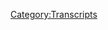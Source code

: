 {{Transcript
    | title         = [[74: October 4-6, 2015]]
    | caption       = [https://knowledgefight.libsyn.com/knowledge-fight-oct-4-6-2015 Listen to this episode on Libsyn]
    | episodeNumber = [[74: October 4-6, 2015|74]]
    | length        = 01:57:31
}}

{{MessageBox
    | header     = Warning: Bot Generated Content
    | text       = This transcript was automatically generated by transcription software and likely contains many mistakes and misattributions. Please check the audio for definitive quotes, attribution, and context.
    | image      = N3yvass4myg91.webp
    | imagewidth = 50px
    | id         = warning
}}

{{TranscriptBlock
    | name      = Unknown Speaker
    | timestamp = 00:00:00.000
    | text      = Andy in Kansas you're on the air. Thanks for holding
}}

{{TranscriptBlock
    | name      = Unknown Speaker
    | timestamp = 00:00:03.839
    | text      = Hello Alex, I'm a first-time caller. I'm a huge fan. I love your work. I love you. Hey everybody welcome back to knowledge fight
}}

{{TranscriptBlock
    | name      = Unknown Speaker
    | timestamp = 00:00:09.919
    | text      = I'm Dan. I'm Jordan. We are a couple dudes who like to sit around drink novelty beverages and talk a little bit about Alex Jones
}}

{{TranscriptBlock
    | name      = Unknown Speaker
    | timestamp = 00:00:15.400
    | text      = Is there a twist to this Dan? There is there's a twist. What's the twist Dan?
}}

{{TranscriptBlock
    | name      = Unknown Speaker
    | timestamp = 00:00:19.160
    | text      = It is much like I'm gonna call you Dan as many times as possible today. That's fine. Who are you like a customer service representative?
}}

{{TranscriptBlock
    | name      = Unknown Speaker
    | timestamp = 00:00:24.960
    | text      = I don't know Dan. Who are you?
}}

{{TranscriptBlock
    | name      = Unknown Speaker
    | timestamp = 00:00:26.960
    | text      = You read making friends and influencing people Dan. I have and let me tell you something
}}

{{TranscriptBlock
    | name      = Unknown Speaker
    | timestamp = 00:00:31.960
    | text      = Did let me tell you about how you get people to like that's so funny remember their day. I understand Jim
}}

{{TranscriptBlock
    | name      = Unknown Speaker
    | timestamp = 00:00:38.399
    | text      = That's so annoying those tricks that people do you can just see through them so easily all those all those little influence tricks
}}

{{TranscriptBlock
    | name      = Unknown Speaker
    | timestamp = 00:00:46.039
    | text      = Oh god, so annoying you can yeah, I think most people can if they just pay attention a little bit
}}

{{TranscriptBlock
    | name      = Unknown Speaker
    | timestamp = 00:00:50.600
    | text      = Aha, you just become aware of them and then you know, you won't be tricked disease
}}

{{TranscriptBlock
    | name      = Unknown Speaker
    | timestamp = 00:00:55.359
    | text      = You know what? Anyway, I think that can bring us back to the bit though. What is that? Because
}}

{{TranscriptBlock
    | name      = Unknown Speaker
    | timestamp = 00:00:59.560
    | text      = like those people like you know a lot about
}}

{{TranscriptBlock
    | name      = Unknown Speaker
    | timestamp = 00:01:03.399
    | text      = Alex Jones and I can't see through his bullshit. I think no that's not good. I think you know
}}

{{TranscriptBlock
    | name      = Unknown Speaker
    | timestamp = 00:01:08.560
    | text      = I just don't think I know anything about Alex Jones. Well, that's fine. I'll help you out. All right. Thank you today
}}

{{TranscriptBlock
    | name      = Unknown Speaker
    | timestamp = 00:01:13.359
    | text      = We're drinking Arnold Palmer light
}}

{{TranscriptBlock
    | name      = Unknown Speaker
    | timestamp = 00:01:16.760
    | text      = Arizona's 23 fluid ounce
}}

{{TranscriptBlock
    | name      = Unknown Speaker
    | timestamp = 00:01:19.079
    | text      = Almost the size of a wine bottle. This is big as a tall boy. This is insane. Great
}}

{{TranscriptBlock
    | name      = Unknown Speaker
    | timestamp = 00:01:25.599
    | text      = Massive iced tea lemonade Oh delicious good summer drink. It's muggy out in the shy
}}

{{TranscriptBlock
    | name      = Unknown Speaker
    | timestamp = 00:01:32.640
    | text      = What is happening now? I don't know
}}

{{TranscriptBlock
    | name      = Unknown Speaker
    | timestamp = 00:01:35.480
    | text      = Like doing the weather report up top telling everyone how muggy and moist it is outside. It's crazy
}}

{{TranscriptBlock
    | name      = Unknown Speaker
    | timestamp = 00:01:40.560
    | text      = I'll tell you right now. This is some good iced tea and lemonade Dan. It's good, but it's not as good as our donators
}}

{{TranscriptBlock
    | name      = Unknown Speaker
    | timestamp = 00:01:45.799
    | text      = Oh, hey like to give a shout out to a couple new policy wonks both of them named Mike
}}

{{TranscriptBlock
    | name      = Unknown Speaker
    | timestamp = 00:01:50.640
    | text      = What's going on out there Mike B. I'm a policy wonk. Thank you for joining up with the team
}}

{{TranscriptBlock
    | name      = Unknown Speaker
    | timestamp = 00:01:55.480
    | text      = Welcome aboard Mike B. And while we're at it, let's give a shout out to our other Mike policy wonk
}}

{{TranscriptBlock
    | name      = Unknown Speaker
    | timestamp = 00:02:00.439
    | text      = What's up out there? Mike W. I'm a policy wonk. Thank you so much for doing Mike Winslow. Is that you?
}}

{{TranscriptBlock
    | name      = Unknown Speaker
    | timestamp = 00:02:06.640
    | text      = Is are you doing are you doing some?
}}

{{TranscriptBlock
    | name      = Unknown Speaker
    | timestamp = 00:02:09.000
    | text      = Is that someone you went to high school with? No, that's uh, that's the guy from police academy. Oh, no Michael Winslow
}}

{{TranscriptBlock
    | name      = Unknown Speaker
    | timestamp = 00:02:15.919
    | text      = Oh, yeah, I've never heard him called Mike. I didn't know you guys were friends. I met him once we call each other Mike
}}

{{TranscriptBlock
    | name      = Unknown Speaker
    | timestamp = 00:02:21.520
    | text      = I met him once in Columbia, Missouri as well. Yeah, I don't remember it going well weird, dude
}}

{{TranscriptBlock
    | name      = Unknown Speaker
    | timestamp = 00:02:26.639
    | text      = That's the vibe I got. He's a weird dude. Speaking of weird dudes Alex Jones is pretty weird guys. Oh real quick
}}

{{TranscriptBlock
    | name      = Unknown Speaker
    | timestamp = 00:02:33.400
    | text      = I mailed out those buttons today
}}

{{TranscriptBlock
    | name      = Unknown Speaker
    | timestamp = 00:02:35.840
    | text      = So if you emailed us your your address, hopefully it will show up in your mail. I am
}}

{{TranscriptBlock
    | name      = Unknown Speaker
    | timestamp = 00:02:43.199
    | text      = Fingers crossed. I don't know how to I I put a button in an envelope and then I put a stamp on it
}}

{{TranscriptBlock
    | name      = Unknown Speaker
    | timestamp = 00:02:47.719
    | text      = I assume that's how that's how it works, right? Like put a note in there, right? I don't know how to write notes
}}

{{TranscriptBlock
    | name      = Unknown Speaker
    | timestamp = 00:02:52.639
    | text      = Jesus, what am I gonna so impersonal? Where do I have paper? What's going on? You could just take that notebook home
}}

{{TranscriptBlock
    | name      = Unknown Speaker
    | timestamp = 00:02:57.560
    | text      = That's I'm not gonna well, I've already mailed out. I'm not mailing out new buttons. All right fine later
}}

{{TranscriptBlock
    | name      = Unknown Speaker
    | timestamp = 00:03:03.400
    | text      = We'll mail you notes later. Yeah later
}}

{{TranscriptBlock
    | name      = Unknown Speaker
    | timestamp = 00:03:06.639
    | text      = Let's start off today's show with an out of context drop of Alex Jones from 2015
}}

{{TranscriptBlock
    | name      = Unknown Speaker
    | timestamp = 00:03:11.000
    | text      = people will then go back and listen to what we've said what we've written what we have exposed as
}}

{{TranscriptBlock
    | name      = Unknown Speaker
    | timestamp = 00:03:15.960
    | text      = They're now doing and we'll understand that we do have our finger on the global pulse
}}

{{TranscriptBlock
    | name      = Unknown Speaker
    | timestamp = 00:03:20.719
    | text      = We do have our finger on the zeitgeist. We do understand how the elite operate
}}

{{TranscriptBlock
    | name      = Unknown Speaker
    | timestamp = 00:03:25.879
    | text      = We do know what their endgame is and we know how to stop them. Our show would beg to differ. Yeah, I don't think you're
}}

{{TranscriptBlock
    | name      = Unknown Speaker
    | timestamp = 00:03:31.680
    | text      = I
}}

{{TranscriptBlock
    | name      = Unknown Speaker
    | timestamp = 00:03:34.439
    | text      = Just people will go back and listen to this two years later. We're like, yeah and no no
}}

{{TranscriptBlock
    | name      = Unknown Speaker
    | timestamp = 00:03:40.280
    | text      = Yes, sir, and no sir. Thank you very much. So today we're gonna be going over an investigation episode covering the span of
}}

{{TranscriptBlock
    | name      = Unknown Speaker
    | timestamp = 00:03:47.759
    | text      = October 4th through 6th
}}

{{TranscriptBlock
    | name      = Unknown Speaker
    | timestamp = 00:03:50.240
    | text      = 2015 God, can we just retreat into 2015 forever Dan? I hope we can I'd like to address really quick though
}}

{{TranscriptBlock
    | name      = Unknown Speaker
    | timestamp = 00:03:56.800
    | text      = Cuz we did put it out publicly that we have an episode that we're not putting out
}}

{{TranscriptBlock
    | name      = Unknown Speaker
    | timestamp = 00:04:00.159
    | text      = We're not putting it out. We did an episode covering
}}

{{TranscriptBlock
    | name      = Unknown Speaker
    | timestamp = 00:04:03.280
    | text      = Alex Jones's further coverage of the events in Charlottesville and we we recorded
}}

{{TranscriptBlock
    | name      = Unknown Speaker
    | timestamp = 00:04:10.080
    | text      = The evening of Trump's latest press conference almost simultaneously with the press company. Yeah, and after
}}

{{TranscriptBlock
    | name      = Unknown Speaker
    | timestamp = 00:04:17.759
    | text      = Hearing the press conference everything that our analysis was good in terms of what we had in front of us
}}

{{TranscriptBlock
    | name      = Unknown Speaker
    | timestamp = 00:04:24.639
    | text      = It's okay and how wrong Alex Jones is about a lot of stuff very wrong
}}

{{TranscriptBlock
    | name      = Unknown Speaker
    | timestamp = 00:04:28.319
    | text      = but with the added context of Trump basically mirroring Alex on so many fronts it became a thing where
}}

{{TranscriptBlock
    | name      = Unknown Speaker
    | timestamp = 00:04:35.000
    | text      = That's what we need to talk about. Yeah, the episode itself would have been dogshit
}}

{{TranscriptBlock
    | name      = Unknown Speaker
    | timestamp = 00:04:39.079
    | text      = so I don't I that's the reason for not putting it out, but
}}

{{TranscriptBlock
    | name      = Unknown Speaker
    | timestamp = 00:04:43.560
    | text      = I've been having a lot of thoughts and I just want to say this really quick
}}

{{TranscriptBlock
    | name      = Unknown Speaker
    | timestamp = 00:04:47.040
    | text      = I feel like I kind of know what's going on here with these white nationalists and shit and I see
}}

{{TranscriptBlock
    | name      = Unknown Speaker
    | timestamp = 00:04:53.759
    | text      = Wait, wait, what what's going on? Dan? I'm not are they looking for something?
}}

{{TranscriptBlock
    | name      = Unknown Speaker
    | timestamp = 00:04:59.079
    | text      = I'm not saying that I know as much as even people who have deep deep deeply studied them
}}

{{TranscriptBlock
    | name      = Unknown Speaker
    | timestamp = 00:05:04.680
    | text      = I'm not saying that but I got a vague sense of what's going on and the direction things are going and it's bad
}}

{{TranscriptBlock
    | name      = Unknown Speaker
    | timestamp = 00:05:10.240
    | text      = We predicted on the last episode
}}

{{TranscriptBlock
    | name      = Unknown Speaker
    | timestamp = 00:05:12.360
    | text      = We were going to see Isis like
}}

{{TranscriptBlock
    | name      = Unknown Speaker
    | timestamp = 00:05:14.480
    | text      = Insurgencies come together and then immediately there was that guy in Oklahoma who got arrested with a thousand pound bomb
}}

{{TranscriptBlock
    | name      = Unknown Speaker
    | timestamp = 00:05:20.540
    | text      = Trying to blow up the Federal Reserve Building. They found caches of weapons. Yeah, they found caches of weapons, of course
}}

{{TranscriptBlock
    | name      = Unknown Speaker
    | timestamp = 00:05:27.379
    | text      = Charlottesville, of course. So that's that's that's literal right insurgency technique. Absolutely
}}

{{TranscriptBlock
    | name      = Unknown Speaker
    | timestamp = 00:05:33.139
    | text      = That's what I would do if I was an insert than she you don't want to you can't buy them and then do that whole
}}

{{TranscriptBlock
    | name      = Unknown Speaker
    | timestamp = 00:05:37.339
    | text      = Thing you got to have them right where they are so they can't catch you then you can go in there. That's for real
}}

{{TranscriptBlock
    | name      = Unknown Speaker
    | timestamp = 00:05:42.980
    | text      = Mmm, that's for real war that war shit
}}

{{TranscriptBlock
    | name      = Unknown Speaker
    | timestamp = 00:05:45.459
    | text      = Yeah, and it's it's scary and I'm terrified and I hope that my fears and my
}}

{{TranscriptBlock
    | name      = Unknown Speaker
    | timestamp = 00:05:52.220
    | text      = Expectations and my predictions are off
}}

{{TranscriptBlock
    | name      = Unknown Speaker
    | timestamp = 00:05:54.220
    | text      = I don't know we'll see
}}

{{TranscriptBlock
    | name      = Unknown Speaker
    | timestamp = 00:05:56.259
    | text      = But I had one thought that I want to share with everybody and you Jordan cuz I know you're looking at me
}}

{{TranscriptBlock
    | name      = Unknown Speaker
    | timestamp = 00:06:02.459
    | text      = Very accusatory not accusatory. I think that this is actually a good thought and I think it's something that should
}}

{{TranscriptBlock
    | name      = Unknown Speaker
    | timestamp = 00:06:08.699
    | text      = It might not actually be a good thought
}}

{{TranscriptBlock
    | name      = Unknown Speaker
    | timestamp = 00:06:10.699
    | text      = This is a good and bad thought. All right, this is bittersweet. It's a bittersweet thought
}}

{{TranscriptBlock
    | name      = Unknown Speaker
    | timestamp = 00:06:16.459
    | text      = well, there's a massive difference between people on the left and
}}

{{TranscriptBlock
    | name      = Unknown Speaker
    | timestamp = 00:06:21.220
    | text      = These alt-right ding-dongs white nationalists and Nazis. Yes Nazis
}}

{{TranscriptBlock
    | name      = Unknown Speaker
    | timestamp = 00:06:25.279
    | text      = Well one of the biggest difference that I see beyond some of the very obvious ones are that people on the left especially
}}

{{TranscriptBlock
    | name      = Unknown Speaker
    | timestamp = 00:06:33.060
    | text      = activists engaged people
}}

{{TranscriptBlock
    | name      = Unknown Speaker
    | timestamp = 00:06:35.060
    | text      = Operate from a place of love they operate from a place of love and trust with each other and vulnerability. There is a
}}

{{TranscriptBlock
    | name      = Unknown Speaker
    | timestamp = 00:06:43.459
    | text      = part of it that is a shared goal a shared objective that is unity and it is I
}}

{{TranscriptBlock
    | name      = Unknown Speaker
    | timestamp = 00:06:51.459
    | text      = Get taken care of and so do you and so does everybody else and there's a freedom to be what you are
}}

{{TranscriptBlock
    | name      = Unknown Speaker
    | timestamp = 00:06:57.300
    | text      = Gay people can just be gay trans people can be trans and there's a vulnerability in living who you are
}}

{{TranscriptBlock
    | name      = Unknown Speaker
    | timestamp = 00:07:02.899
    | text      = Publicly and there's something that brings people together about that and creates community
}}

{{TranscriptBlock
    | name      = Unknown Speaker
    | timestamp = 00:07:08.180
    | text      = So when you see these organizations these hippie leftist organizations that protest things often
}}

{{TranscriptBlock
    | name      = Unknown Speaker
    | timestamp = 00:07:14.660
    | text      = You'll see people who stand arm to arm together who are very different and they care about each other and that's great on
}}

{{TranscriptBlock
    | name      = Unknown Speaker
    | timestamp = 00:07:21.579
    | text      = The right it's fear. It's fear and paranoia and that is not sustainable
}}

{{TranscriptBlock
    | name      = Unknown Speaker
    | timestamp = 00:07:28.379
    | text      = Sustainable you see what's happening even within the Trump White House. Everyone's turning on each other
}}

{{TranscriptBlock
    | name      = Unknown Speaker
    | timestamp = 00:07:34.139
    | text      = it's constantly happening where because they come from this place of
}}

{{TranscriptBlock
    | name      = Unknown Speaker
    | timestamp = 00:07:39.180
    | text      = Conspiratorial paranoia this fear this fear of someone trying to squash them this and it's unmerited
}}

{{TranscriptBlock
    | name      = Unknown Speaker
    | timestamp = 00:07:46.240
    | text      = It's this fear of whiteness being eradicated or or whatever version you want to fill in that gap with
}}

{{TranscriptBlock
    | name      = Unknown Speaker
    | timestamp = 00:07:52.220
    | text      = That fear makes you fear everyone else. Even the people you're supposed to be in lockstep with
}}

{{TranscriptBlock
    | name      = Unknown Speaker
    | timestamp = 00:07:59.660
    | text      = So even though we see these disparate white nationalists groups coming together and they're doing some damage
}}

{{TranscriptBlock
    | name      = Unknown Speaker
    | timestamp = 00:08:07.620
    | text      = There is a part of me that knows full
}}

{{TranscriptBlock
    | name      = Unknown Speaker
    | timestamp = 00:08:10.139
    | text      = Well, they're going to turn on each other because they're gonna start thinking each other are feds
}}

{{TranscriptBlock
    | name      = Unknown Speaker
    | timestamp = 00:08:15.100
    | text      = They're going to come to a point where they're like you're an infiltrator
}}

{{TranscriptBlock
    | name      = Unknown Speaker
    | timestamp = 00:08:18.459
    | text      = Qualtrader there. It's cannibalistic these sorts of organizations can't really
}}

{{TranscriptBlock
    | name      = Unknown Speaker
    | timestamp = 00:08:24.100
    | text      = Make this sort of loving cohesive bonds that people
}}

{{TranscriptBlock
    | name      = Unknown Speaker
    | timestamp = 00:08:28.819
    | text      = Supporting each other can and so that's my positive feeling right now, unfortunately. Yeah the part that's negative
}}

{{TranscriptBlock
    | name      = Unknown Speaker
    | timestamp = 00:08:35.860
    | text      = I was gonna say you're gonna you're gonna need to put a huge butt on the end of that
}}

{{TranscriptBlock
    | name      = Unknown Speaker
    | timestamp = 00:08:39.659
    | text      = well, the part that's negative about it is that when these
}}

{{TranscriptBlock
    | name      = Unknown Speaker
    | timestamp = 00:08:42.899
    | text      = Conspiratorial paranoid type of tendencies come out it often leads to explosions
}}

{{TranscriptBlock
    | name      = Unknown Speaker
    | timestamp = 00:08:49.379
    | text      = So there could be some really negative flare-ups and what-have-you
}}

{{TranscriptBlock
    | name      = Unknown Speaker
    | timestamp = 00:08:55.620
    | text      = but they'll never
}}

{{TranscriptBlock
    | name      = Unknown Speaker
    | timestamp = 00:08:57.259
    | text      = they'll never be able to work together well, and
}}

{{TranscriptBlock
    | name      = Unknown Speaker
    | timestamp = 00:09:00.580
    | text      = That's a positive I think I don't know it's cold comfort and I don't think it's that great
}}

{{TranscriptBlock
    | name      = Unknown Speaker
    | timestamp = 00:09:06.259
    | text      = but it was something that dawned on me when I was
}}

{{TranscriptBlock
    | name      = Unknown Speaker
    | timestamp = 00:09:08.460
    | text      = Going over some of these stories and watching some footage from the from the demonstrations and the Nazis
}}

{{TranscriptBlock
    | name      = Unknown Speaker
    | timestamp = 00:09:16.100
    | text      = It's like it's terrifying. But at the same time there's a there's a pitiable aspect when you see them interact with each other
}}

{{TranscriptBlock
    | name      = Unknown Speaker
    | timestamp = 00:09:22.100
    | text      = Uh, yeah, I I agree. I agree
}}

{{TranscriptBlock
    | name      = Unknown Speaker
    | timestamp = 00:09:28.659
    | text      = Let me say before you do that I accept that point I'm making might be trite
}}

{{TranscriptBlock
    | name      = Unknown Speaker
    | timestamp = 00:09:32.899
    | text      = It might be it might be something very small, but it it weighed on my heart
}}

{{TranscriptBlock
    | name      = Unknown Speaker
    | timestamp = 00:09:38.100
    | text      = well, I I agree with you like whenever so I
}}

{{TranscriptBlock
    | name      = Unknown Speaker
    | timestamp = 00:09:43.259
    | text      = Took the ill advice of many people who are saying, you know, here's what we got to do
}}

{{TranscriptBlock
    | name      = Unknown Speaker
    | timestamp = 00:09:49.100
    | text      = We can't leave these guys in isolation. We should we should talk to them if you have somebody that you know, who is
}}

{{TranscriptBlock
    | name      = Unknown Speaker
    | timestamp = 00:09:56.419
    | text      = Engaging with this. All right bullshit
}}

{{TranscriptBlock
    | name      = Unknown Speaker
    | timestamp = 00:09:58.460
    | text      = I unfortunately know where this is going to them and I tried to try to talk to my dad and
}}

{{TranscriptBlock
    | name      = Unknown Speaker
    | timestamp = 00:10:04.299
    | text      = And I got a lot of info Wars back at me that you forwarded me that email and there's there's a lot of info Wars
}}

{{TranscriptBlock
    | name      = Unknown Speaker
    | timestamp = 00:10:11.460
    | text      = Yeah, there's a good bit of it
}}

{{TranscriptBlock
    | name      = Unknown Speaker
    | timestamp = 00:10:12.940
    | text      = Yeah
}}

{{TranscriptBlock
    | name      = Unknown Speaker
    | timestamp = 00:10:13.220
    | text      = There's not that's not encouraging and he doesn't he doesn't watch info or there at least I fucking hope not but it is
}}

{{TranscriptBlock
    | name      = Unknown Speaker
    | timestamp = 00:10:19.320
    | text      = You know, it is somewhat ironic. Well, yeah, that's the that's exactly the point. We've been making this whole fucking time
}}

{{TranscriptBlock
    | name      = Unknown Speaker
    | timestamp = 00:10:24.740
    | text      = Yeah
}}

{{TranscriptBlock
    | name      = Unknown Speaker
    | timestamp = 00:10:25.139
    | text      = It's just ironic to have spent the last pretty much year of my life fighting against Alex Jones only to be
}}

{{TranscriptBlock
    | name      = Unknown Speaker
    | timestamp = 00:10:32.500
    | text      = Related to it, but whenever I'm talking to him
}}

{{TranscriptBlock
    | name      = Unknown Speaker
    | timestamp = 00:10:36.279
    | text      = I don't want I I want him to see what's wrong. I want him to
}}

{{TranscriptBlock
    | name      = Unknown Speaker
    | timestamp = 00:10:42.139
    | text      = Because I believe he's a good person. Mm-hmm. So I want him to see look this is not good
}}

{{TranscriptBlock
    | name      = Unknown Speaker
    | timestamp = 00:10:47.740
    | text      = I know you think you're following through with your principles, but they've been warped and twisted by this nonsense
}}

{{TranscriptBlock
    | name      = Unknown Speaker
    | timestamp = 00:10:53.500
    | text      = and if you could just for a second remember, you're not a
}}

{{TranscriptBlock
    | name      = Unknown Speaker
    | timestamp = 00:10:56.200
    | text      = You're not a Nazi or a Nazi apologist and then think clearly. Yeah. Yeah, and they just can't do that now
}}

{{TranscriptBlock
    | name      = Unknown Speaker
    | timestamp = 00:11:03.879
    | text      = That's my side. The Nazi side is all Jews should die. Mm-hmm. So I'm gonna go with we're fighting out of love
}}

{{TranscriptBlock
    | name      = Unknown Speaker
    | timestamp = 00:11:12.320
    | text      = That's my if you're apologizing for not that's that's fucking you're apologizing for Nazis
}}

{{TranscriptBlock
    | name      = Unknown Speaker
    | timestamp = 00:11:18.440
    | text      = Yeah, you don't get you don't get to be in the middle if you're apologizing for Nazis
}}

{{TranscriptBlock
    | name      = Unknown Speaker
    | timestamp = 00:11:23.480
    | text      = No, no, and that's the part that's you know, it's very it's very trite and a lot of people have made this point already
}}

{{TranscriptBlock
    | name      = Unknown Speaker
    | timestamp = 00:11:30.399
    | text      = but it
}}

{{TranscriptBlock
    | name      = Unknown Speaker
    | timestamp = 00:11:31.820
    | text      = We can you can cast aside very easily the argument that there are good people who were just there
}}

{{TranscriptBlock
    | name      = Unknown Speaker
    | timestamp = 00:11:37.600
    | text      = Just happened to be some Nazis with them
}}

{{TranscriptBlock
    | name      = Unknown Speaker
    | timestamp = 00:11:39.220
    | text      = Yeah
}}

{{TranscriptBlock
    | name      = Unknown Speaker
    | timestamp = 00:11:39.559
    | text      = now that that argument flies right the fuck out the window because I've been to a hundred protests in my life and
}}

{{TranscriptBlock
    | name      = Unknown Speaker
    | timestamp = 00:11:45.360
    | text      = Any time there were Nazis or Klan people I would have left that protest
}}

{{TranscriptBlock
    | name      = Unknown Speaker
    | timestamp = 00:11:49.600
    | text      = Yeah, I've been like I'm getting the fuck out of here. Look around you if you're surrounded by Nazis
}}

{{TranscriptBlock
    | name      = Unknown Speaker
    | timestamp = 00:11:54.399
    | text      = Maybe you're a Nazi even if you do care about maybe you're being murdered by a Nazi, right?
}}

{{TranscriptBlock
    | name      = Unknown Speaker
    | timestamp = 00:11:59.120
    | text      = That's the other possibility one of the two
}}

{{TranscriptBlock
    | name      = Unknown Speaker
    | timestamp = 00:12:01.120
    | text      = Both are there because even if you do care about Southern heritage so much that you feel like you've got to go to this protest
}}

{{TranscriptBlock
    | name      = Unknown Speaker
    | timestamp = 00:12:06.639
    | text      = The only two options are leave or then demonstrate against the Nazis being a part of your protest
}}

{{TranscriptBlock
    | name      = Unknown Speaker
    | timestamp = 00:12:12.600
    | text      = Those are really the only two
}}

{{TranscriptBlock
    | name      = Unknown Speaker
    | timestamp = 00:12:14.759
    | text      = socially active
}}

{{TranscriptBlock
    | name      = Unknown Speaker
    | timestamp = 00:12:16.600
    | text      = responsible things you can do but be that as it may let's not dwell on this too far cuz
}}

{{TranscriptBlock
    | name      = Unknown Speaker
    | timestamp = 00:12:21.799
    | text      = Well, it's just there's simplest the simplest way of putting it is not everybody who voted for Trump as a Nazi now
}}

{{TranscriptBlock
    | name      = Unknown Speaker
    | timestamp = 00:12:28.240
    | text      = They are every fucking Nazi voted for Trump. Yeah, so now it's time to look in the goddamn mirror
}}

{{TranscriptBlock
    | name      = Unknown Speaker
    | timestamp = 00:12:34.399
    | text      = Yeah, are you the one who's on the side of Nazis? Yeah, good luck. Good fucking luck assholes
}}

{{TranscriptBlock
    | name      = Unknown Speaker
    | timestamp = 00:12:40.200
    | text      = uh, so we I don't want to talk about this anymore and right and belt barring some sort of weird event on the Alex Jones row
}}

{{TranscriptBlock
    | name      = Unknown Speaker
    | timestamp = 00:12:47.919
    | text      = Which I don't see happening because he's now on vacation
}}

{{TranscriptBlock
    | name      = Unknown Speaker
    | timestamp = 00:12:50.840
    | text      = So we were safe to go back to the past. I go back to 2015 today
}}

{{TranscriptBlock
    | name      = Unknown Speaker
    | timestamp = 00:12:56.480
    | text      = Like I said, we're gonna be going over the fourth to the sixth
}}

{{TranscriptBlock
    | name      = Unknown Speaker
    | timestamp = 00:12:59.480
    | text      = Hey, guess what on the fourth David Knight hosted we don't have to talk about that shit at all. Hell, yeah
}}

{{TranscriptBlock
    | name      = Unknown Speaker
    | timestamp = 00:13:04.720
    | text      = You know what? I'm looking forward to all the stuff. We're not talking about today Dan
}}

{{TranscriptBlock
    | name      = Unknown Speaker
    | timestamp = 00:13:08.639
    | text      = That's my favorite part of this show right now David Knight not talking about it not talking about him
}}

{{TranscriptBlock
    | name      = Unknown Speaker
    | timestamp = 00:13:13.360
    | text      = That's another one in the win column for us anytime. You don't talk about David Knight big old win
}}

{{TranscriptBlock
    | name      = Unknown Speaker
    | timestamp = 00:13:19.440
    | text      = So we get to the fifth and here's how Alex Jones wants to start out his show
}}

{{TranscriptBlock
    | name      = Unknown Speaker
    | timestamp = 00:13:23.120
    | text      = This is the beginning narrative the kickoff also in the fourth hour Paul Joseph Watson will be hosting I asked him this morning
}}

{{TranscriptBlock
    | name      = Unknown Speaker
    | timestamp = 00:13:31.879
    | text      = what he was gonna be covering and
}}

{{TranscriptBlock
    | name      = Unknown Speaker
    | timestamp = 00:13:33.879
    | text      = It turns out he's me covering one of the things I'm gonna be covering today when he does the fourth hour
}}

{{TranscriptBlock
    | name      = Unknown Speaker
    | timestamp = 00:13:40.840
    | text      = This motherfuckers wearing my dress today in your eyes the next trendy social justice movement
}}

{{TranscriptBlock
    | name      = Unknown Speaker
    | timestamp = 00:13:46.080
    | text      = This is on mainstream television with a basic endorsement and if you have sight now, it's hurtful
}}

{{TranscriptBlock
    | name      = Unknown Speaker
    | timestamp = 00:13:53.200
    | text      = So you may have to lose your eyesight just like you can't say mother or father or he or she that's hurtful to those
}}

{{TranscriptBlock
    | name      = Unknown Speaker
    | timestamp = 00:13:59.799
    | text      = That do not consider themselves as sex your existence
}}

{{TranscriptBlock
    | name      = Unknown Speaker
    | timestamp = 00:14:02.799
    | text      = is evil
}}

{{TranscriptBlock
    | name      = Unknown Speaker
    | timestamp = 00:14:06.960
    | text      = So you want to know where that's but that's based on nope, I just want that I just want that to live it
}}

{{TranscriptBlock
    | name      = Unknown Speaker
    | timestamp = 00:14:12.059
    | text      = I I can't be happier that we're in 2015 Dan. It's great
}}

{{TranscriptBlock
    | name      = Unknown Speaker
    | timestamp = 00:14:16.080
    | text      = Do you know what a big problem for us in 2015 is people pouring drain cleaner in their eyes exactly?
}}

{{TranscriptBlock
    | name      = Unknown Speaker
    | timestamp = 00:14:22.840
    | text      = That's trendy
}}

{{TranscriptBlock
    | name      = Unknown Speaker
    | timestamp = 00:14:24.840
    | text      = Love it. May we live here in perpetuity? So Alex Jones saw some sort of I don't know probably
}}

{{TranscriptBlock
    | name      = Unknown Speaker
    | timestamp = 00:14:33.679
    | text      = He's he's read Vonnegut's short story like one time and that's all he knows no, that's all he's doing right here
}}

{{TranscriptBlock
    | name      = Unknown Speaker
    | timestamp = 00:14:41.039
    | text      = That's that's not what this is. This is
}}

{{TranscriptBlock
    | name      = Unknown Speaker
    | timestamp = 00:14:43.840
    | text      = he saw
}}

{{TranscriptBlock
    | name      = Unknown Speaker
    | timestamp = 00:14:45.440
    | text      = Some British version of a show that's like my strange addiction or something like that
}}

{{TranscriptBlock
    | name      = Unknown Speaker
    | timestamp = 00:14:49.759
    | text      = Okay, you know one of these shows where they follow people who live a pretty bizarre existence, right?
}}

{{TranscriptBlock
    | name      = Unknown Speaker
    | timestamp = 00:14:55.519
    | text      = Cuz he even plays part of it on the show and everybody loves a freak show
}}

{{TranscriptBlock
    | name      = Unknown Speaker
    | timestamp = 00:14:58.799
    | text      = It is he keeps saying that it's like oh, they're they're worshipping these people pouring drain. Oh in their eyes and instead
}}

{{TranscriptBlock
    | name      = Unknown Speaker
    | timestamp = 00:15:05.919
    | text      = It's just like they're just showing that there are people who believe that they should be blind and they poor fucking shit in their eyes
}}

{{TranscriptBlock
    | name      = Unknown Speaker
    | timestamp = 00:15:13.039
    | text      = There are people who do that people who believe they should have one less arm and cut off their arm
}}

{{TranscriptBlock
    | name      = Unknown Speaker
    | timestamp = 00:15:18.120
    | text      = Uh, yeah, it's pretty complicated. I don't think I support 100% but then at the same time it's not hurting anybody
}}

{{TranscriptBlock
    | name      = Unknown Speaker
    | timestamp = 00:15:24.879
    | text      = I don't know if you want to if there's an argument. It's so small of a population
}}

{{TranscriptBlock
    | name      = Unknown Speaker
    | timestamp = 00:15:30.120
    | text      = I'm not sure I need to have an opinion on it, but I don't want to stop them necessarily
}}

{{TranscriptBlock
    | name      = Unknown Speaker
    | timestamp = 00:15:36.360
    | text      = But I also want to say that the trendies are not worshipping them. Mmm, probably there's a conversation to have about whether or not
}}

{{TranscriptBlock
    | name      = Unknown Speaker
    | timestamp = 00:15:43.399
    | text      = We should be watching that because that's that's the same thing or not should be watching it
}}

{{TranscriptBlock
    | name      = Unknown Speaker
    | timestamp = 00:15:48.480
    | text      = But like that's going to a carnival and having the guys say look at the bearded lady, right?
}}

{{TranscriptBlock
    | name      = Unknown Speaker
    | timestamp = 00:15:52.559
    | text      = Especially the ones that are like I eat my bed
}}

{{TranscriptBlock
    | name      = Unknown Speaker
    | timestamp = 00:15:56.159
    | text      = There's a conversation about that. Mmm copycats is not the conversation
}}

{{TranscriptBlock
    | name      = Unknown Speaker
    | timestamp = 00:16:01.240
    | text      = Well so much so much reality television does deteriorate into that like carnival sideshow shit. Oh, yeah
}}

{{TranscriptBlock
    | name      = Unknown Speaker
    | timestamp = 00:16:07.519
    | text      = Uh and that you know, I'm not super thrilled with that. But then again, I'm a fucking 33 year old man. I shouldn't be
}}

{{TranscriptBlock
    | name      = Unknown Speaker
    | timestamp = 00:16:15.840
    | text      = There's such a 90s
}}

{{TranscriptBlock
    | name      = Unknown Speaker
    | timestamp = 00:16:18.080
    | text      = 90s local broadcast news feel to that like
}}

{{TranscriptBlock
    | name      = Unknown Speaker
    | timestamp = 00:16:21.399
    | text      = Pouring drain cleaner in your eyes. Could that be happening to your kids?
}}

{{TranscriptBlock
    | name      = Unknown Speaker
    | timestamp = 00:16:25.279
    | text      = If find out now if the local news guy was really obsessed with globalists and the trendy is yeah
}}

{{TranscriptBlock
    | name      = Unknown Speaker
    | timestamp = 00:16:31.320
    | text      = Yeah, that would be a way better local news. So Alex spends like the weather is gonna be a thousand degrees
}}

{{TranscriptBlock
    | name      = Unknown Speaker
    | timestamp = 00:16:38.240
    | text      = By the end of the week because the global is thanks. Thanks. Dan will be welcome back. Why am I the weather?
}}

{{TranscriptBlock
    | name      = Unknown Speaker
    | timestamp = 00:16:44.799
    | text      = You're everybody's weather guy, right?
}}

{{TranscriptBlock
    | name      = Unknown Speaker
    | timestamp = 00:16:47.159
    | text      = so
}}

{{TranscriptBlock
    | name      = Unknown Speaker
    | timestamp = 00:16:48.600
    | text      = Alex talks about that
}}

{{TranscriptBlock
    | name      = Unknown Speaker
    | timestamp = 00:16:50.240
    | text      = The trend is one of worship blind making people blind or have you he's on that for like days. Excellent. It's ridiculous
}}

{{TranscriptBlock
    | name      = Unknown Speaker
    | timestamp = 00:16:58.399
    | text      = Yeah, but he he has other stuff the other other narratives he wants to get to this one's kind of interesting
}}

{{TranscriptBlock
    | name      = Unknown Speaker
    | timestamp = 00:17:05.920
    | text      = Alex Jones
}}

{{TranscriptBlock
    | name      = Unknown Speaker
    | timestamp = 00:17:06.960
    | text      = As interesting as putting drink cleaner your eyes. No, but I don't think anything gets up that high Dan
}}

{{TranscriptBlock
    | name      = Unknown Speaker
    | timestamp = 00:17:11.799
    | text      = Alex is way ahead of the curve my man. Did he pour drink cleaner in his eyes?
}}

{{TranscriptBlock
    | name      = Unknown Speaker
    | timestamp = 00:17:16.240
    | text      = He didn't this is about you do it 20 years ago though. No, but this is about linguistics
}}

{{TranscriptBlock
    | name      = Unknown Speaker
    | timestamp = 00:17:19.960
    | text      = Okay, and Europeans testing is wrong
}}

{{TranscriptBlock
    | name      = Unknown Speaker
    | timestamp = 00:17:22.759
    | text      = They have major members of the UK and German and French government in the last month on television
}}

{{TranscriptBlock
    | name      = Unknown Speaker
    | timestamp = 00:17:29.319
    | text      = We've ran the articles
}}

{{TranscriptBlock
    | name      = Unknown Speaker
    | timestamp = 00:17:31.119
    | text      = Saying it's good. We've opened the borders up to the Middle East because it's bad that Europe has white people and it's good
}}

{{TranscriptBlock
    | name      = Unknown Speaker
    | timestamp = 00:17:38.000
    | text      = They're all about to be gone
}}

{{TranscriptBlock
    | name      = Unknown Speaker
    | timestamp = 00:17:39.519
    | text      = Well, I'm not against North Africans or Arabs
}}

{{TranscriptBlock
    | name      = Unknown Speaker
    | timestamp = 00:17:43.880
    | text      = But a lot of them have picked up the chant yeah, we're coming to breed you out we're gonna conquer you you're weak
}}

{{TranscriptBlock
    | name      = Unknown Speaker
    | timestamp = 00:17:48.279
    | text      = So you are government says come in we're weak take us over
}}

{{TranscriptBlock
    | name      = Unknown Speaker
    | timestamp = 00:17:54.200
    | text      = When I talked to Paul Watson about this a few weeks ago
}}

{{TranscriptBlock
    | name      = Unknown Speaker
    | timestamp = 00:17:56.519
    | text      = I said, what do you think it is? And he said I think it's cuckolding
}}

{{TranscriptBlock
    | name      = Unknown Speaker
    | timestamp = 00:17:59.960
    | text      = And I said you mean where?
}}

{{TranscriptBlock
    | name      = Unknown Speaker
    | timestamp = 00:18:02.079
    | text      = And then PJ woman basically dominates her husband in front of another man and the man has sex with her
}}

{{TranscriptBlock
    | name      = Unknown Speaker
    | timestamp = 00:18:07.200
    | text      = I don't mean to talk about this on air folks. This is psychology. He goes. Yes, exactly
}}

{{TranscriptBlock
    | name      = Unknown Speaker
    | timestamp = 00:18:11.480
    | text      = And I said you're absolutely right. That's what I think it is. I love
}}

{{TranscriptBlock
    | name      = Unknown Speaker
    | timestamp = 00:18:19.480
    | text      = Why did he pose it as a question that he's talking to Paul Joseph
}}

{{TranscriptBlock
    | name      = Unknown Speaker
    | timestamp = 00:18:23.440
    | text      = Nobody's talking to Paul Joseph Watson
}}

{{TranscriptBlock
    | name      = Unknown Speaker
    | timestamp = 00:18:25.299
    | text      = So I says to him and then he gets eerily suspicious specific like he might as well have said black dude right there
}}

{{TranscriptBlock
    | name      = Unknown Speaker
    | timestamp = 00:18:31.519
    | text      = He I think he was actually saying do you mean that video you sent me right right and then Paul Joseph Watson was like
}}

{{TranscriptBlock
    | name      = Unknown Speaker
    | timestamp = 00:18:37.400
    | text      = Yeah, and he was like I agree
}}

{{TranscriptBlock
    | name      = Unknown Speaker
    | timestamp = 00:18:38.960
    | text      = I like that video and then he just rewrote the story a little bit cuz cuckolding in terms of like
}}

{{TranscriptBlock
    | name      = Unknown Speaker
    | timestamp = 00:18:43.880
    | text      = Shakespearean language it just meant a lady who was cheating on her husband and everyone knew it
}}

{{TranscriptBlock
    | name      = Unknown Speaker
    | timestamp = 00:18:48.480
    | text      = Yeah, it wasn't necessarily what you see in modern pornography, which is what Alex Joseph
}}

{{TranscriptBlock
    | name      = Unknown Speaker
    | timestamp = 00:18:53.880
    | text      = clearly what he's describing
}}

{{TranscriptBlock
    | name      = Unknown Speaker
    | timestamp = 00:18:55.960
    | text      = Exactly what he's describing but more importantly. This is 2015 Alex Jones was on the fucking vanguard of cock. Yeah, that's true
}}

{{TranscriptBlock
    | name      = Unknown Speaker
    | timestamp = 00:19:03.279
    | text      = That's great. That is great
}}

{{TranscriptBlock
    | name      = Unknown Speaker
    | timestamp = 00:19:04.920
    | text      = He doesn't start throwing it around until like the Cernovich is come along and stuff like that
}}

{{TranscriptBlock
    | name      = Unknown Speaker
    | timestamp = 00:19:09.119
    | text      = But he's he's right there which kind of means they cuckold it or they I think they might be right around the corner
}}

{{TranscriptBlock
    | name      = Unknown Speaker
    | timestamp = 00:19:15.400
    | text      = I think they might show up around the same time as Roger Stone quite frankly
}}

{{TranscriptBlock
    | name      = Unknown Speaker
    | timestamp = 00:19:18.599
    | text      = Oh, do you think cuckold is that their call? Yeah the horn that goes up and they all their ears perk up
}}

{{TranscriptBlock
    | name      = Unknown Speaker
    | timestamp = 00:19:24.019
    | text      = It's like cucko, but it's cucko
}}

{{TranscriptBlock
    | name      = Unknown Speaker
    | timestamp = 00:19:28.079
    | text      = Yeah
}}

{{TranscriptBlock
    | name      = Unknown Speaker
    | timestamp = 00:19:29.920
    | text      = So I'm pretty thrilled with that
}}

{{TranscriptBlock
    | name      = Unknown Speaker
    | timestamp = 00:19:32.039
    | text      = I didn't know that Alex Jones was on the cuck tip that early. I'm excited. He is the mean machine
}}

{{TranscriptBlock
    | name      = Unknown Speaker
    | timestamp = 00:19:41.160
    | text      = You're not gonna like this next clip because it's one of the three times in the eight and a half months
}}

{{TranscriptBlock
    | name      = Unknown Speaker
    | timestamp = 00:19:46.920
    | text      = We've been doing this show that I've labeled a clip wolf
}}

{{TranscriptBlock
    | name      = Unknown Speaker
    | timestamp = 00:19:52.359
    | text      = So get ready for that. Oh, yeah, this might be exasperated. Can you be homosexual?
}}

{{TranscriptBlock
    | name      = Unknown Speaker
    | timestamp = 00:19:57.839
    | text      = Oh
}}

{{TranscriptBlock
    | name      = Unknown Speaker
    | timestamp = 00:19:59.640
    | text      = Five years old married to someone you love of the same sex and have a good life and a good culture
}}

{{TranscriptBlock
    | name      = Unknown Speaker
    | timestamp = 00:20:05.359
    | text      = Yes, very rarely there are cases of it
}}

{{TranscriptBlock
    | name      = Unknown Speaker
    | timestamp = 00:20:07.400
    | text      = but if you look statistically the suicide the the the abuse the drugs the
}}

{{TranscriptBlock
    | name      = Unknown Speaker
    | timestamp = 00:20:13.920
    | text      = The degeneracy the mutilation is off the chart. It's the most unhappy group of people in the world
}}

{{TranscriptBlock
    | name      = Unknown Speaker
    | timestamp = 00:20:21.480
    | text      = Well, because you heard us and were mean to us and didn't embrace us
}}

{{TranscriptBlock
    | name      = Unknown Speaker
    | timestamp = 00:20:25.079
    | text      = Really there have been cultures where it's been fully embraced by the government and they promptly collapse. This is like the
}}

{{TranscriptBlock
    | name      = Unknown Speaker
    | timestamp = 00:20:32.480
    | text      = Like like like the Greeks. Well, this is just repetition of what that homophobic pastor said on the show like three weeks ago
}}

{{TranscriptBlock
    | name      = Unknown Speaker
    | timestamp = 00:20:39.519
    | text      = Or whatever maybe a month and a half ago in the chronology of this of 2015
}}

{{TranscriptBlock
    | name      = Unknown Speaker
    | timestamp = 00:20:44.440
    | text      = This is just an example of him literally repeating things as guests say
}}

{{TranscriptBlock
    | name      = Unknown Speaker
    | timestamp = 00:20:48.599
    | text      = So, yeah, but that that's part of the wolf that like I knew that he doesn't
}}

{{TranscriptBlock
    | name      = Unknown Speaker
    | timestamp = 00:20:53.559
    | text      = I knew that he doesn't I knew that your answer was going to be what he deflected from immediately after which is kind of nice
}}

{{TranscriptBlock
    | name      = Unknown Speaker
    | timestamp = 00:20:59.960
    | text      = It's a little frustrating but it gets so much worse
}}

{{TranscriptBlock
    | name      = Unknown Speaker
    | timestamp = 00:21:02.079
    | text      = This has been done to cause the collapse of civilization
}}

{{TranscriptBlock
    | name      = Unknown Speaker
    | timestamp = 00:21:06.680
    | text      = Because the globalists are developing high-tech reservations that are exempt from the taxes from the cultural degradation that are separate
}}

{{TranscriptBlock
    | name      = Unknown Speaker
    | timestamp = 00:21:15.440
    | text      = You don't get into the globalist
}}

{{TranscriptBlock
    | name      = Unknown Speaker
    | timestamp = 00:21:17.440
    | text      = Proto Elysium bases that are on the ground and then are on artificial islands and being established
}}

{{TranscriptBlock
    | name      = Unknown Speaker
    | timestamp = 00:21:24.599
    | text      = You don't get on to those things when you buy into any of this stuff
}}

{{TranscriptBlock
    | name      = Unknown Speaker
    | timestamp = 00:21:29.759
    | text      = That is a cultural poison put out there to neutralize society
}}

{{TranscriptBlock
    | name      = Unknown Speaker
    | timestamp = 00:21:35.160
    | text      = Do you think the very just homosexuality the schools and the culture and the movies the literature?
}}

{{TranscriptBlock
    | name      = Unknown Speaker
    | timestamp = 00:21:40.880
    | text      = The little front men like Gore Vidal who meant well
}}

{{TranscriptBlock
    | name      = Unknown Speaker
    | timestamp = 00:21:43.759
    | text      = Do you think those same people really cared about you when they were putting HIV in hepatitis shots at clinics in New York and San Francisco to give gay men HIV the first weaponized true strain
}}

{{TranscriptBlock
    | name      = Unknown Speaker
    | timestamp = 00:22:00.980
    | text      = HIV is just a whole cover for a whole bunch of different strains. They've developed. Okay
}}

{{TranscriptBlock
    | name      = Unknown Speaker
    | timestamp = 00:22:05.539
    | text      = And it attacks people that already have rundown immune systems
}}

{{TranscriptBlock
    | name      = Unknown Speaker
    | timestamp = 00:22:10.140
    | text      = Racially based
}}

{{TranscriptBlock
    | name      = Unknown Speaker
    | timestamp = 00:22:12.059
    | text      = But because caucasians wait
}}

{{TranscriptBlock
    | name      = Unknown Speaker
    | timestamp = 00:22:15.339
    | text      = Are so closely aligned to Africans genetically you still get crossover. It could still kill white people
}}

{{TranscriptBlock
    | name      = Unknown Speaker
    | timestamp = 00:22:21.819
    | text      = But you've noticed how many black folks have it what you can sneeze if you got HIV of a black person it not what?
}}

{{TranscriptBlock
    | name      = Unknown Speaker
    | timestamp = 00:22:31.140
    | text      = So what talk about reality here ladies and gentlemen
}}

{{TranscriptBlock
    | name      = Unknown Speaker
    | timestamp = 00:22:35.079
    | text      = Let's talk about reality
}}

{{TranscriptBlock
    | name      = Unknown Speaker
    | timestamp = 00:22:41.559
    | text      = It's pretty amazing that
}}

{{TranscriptBlock
    | name      = Unknown Speaker
    | timestamp = 00:22:43.680
    | text      = that's a
}}

{{TranscriptBlock
    | name      = Unknown Speaker
    | timestamp = 00:22:45.000
    | text      = That's a misunderstanding of all the things all the way at
}}

{{TranscriptBlock
    | name      = Unknown Speaker
    | timestamp = 00:22:49.319
    | text      = Simultaneously largely. Yeah, I don't also also even his argument of like gay people destroy
}}

{{TranscriptBlock
    | name      = Unknown Speaker
    | timestamp = 00:22:55.720
    | text      = Civilizations if you if you embrace them, that's why the globalists have no gay utopias
}}

{{TranscriptBlock
    | name      = Unknown Speaker
    | timestamp = 00:23:01.559
    | text      = Right, I guess free of the cultural degradation. Yeah, he argues that globalists
}}

{{TranscriptBlock
    | name      = Unknown Speaker
    | timestamp = 00:23:06.480
    | text      = He want the globalists to be doesn't he want to join the globalist then he also argues the globalists like fuck each other
}}

{{TranscriptBlock
    | name      = Unknown Speaker
    | timestamp = 00:23:12.960
    | text      = All the time. Yeah, but in a no gay utopia fine
}}

{{TranscriptBlock
    | name      = Unknown Speaker
    | timestamp = 00:23:16.920
    | text      = How do you not know that fine and then and then I whole boy?
}}

{{TranscriptBlock
    | name      = Unknown Speaker
    | timestamp = 00:23:22.759
    | text      = Weaponized HIV right which but then we can have a conversation about that Dan. That's John Rappaport shit, right?
}}

{{TranscriptBlock
    | name      = Unknown Speaker
    | timestamp = 00:23:28.960
    | text      = That's that's like Reagan put crack into the black community. I will not put Reagan past
}}

{{TranscriptBlock
    | name      = Unknown Speaker
    | timestamp = 00:23:35.920
    | text      = Developing HIV whatever whatever but oh boy
}}

{{TranscriptBlock
    | name      = Unknown Speaker
    | timestamp = 00:23:41.839
    | text      = Dan if I understand this correctly, mm-hmm
}}

{{TranscriptBlock
    | name      = Unknown Speaker
    | timestamp = 00:23:46.279
    | text      = White people are resistant to HIV. Yes, but
}}

{{TranscriptBlock
    | name      = Unknown Speaker
    | timestamp = 00:23:51.119
    | text      = Why why are white people resistant because it was designed specifically just for
}}

{{TranscriptBlock
    | name      = Unknown Speaker
    | timestamp = 00:23:59.400
    | text      = Africans he does not understand DNA. He does not he doesn't even come close to it
}}

{{TranscriptBlock
    | name      = Unknown Speaker
    | timestamp = 00:24:04.279
    | text      = no, and you know, most of the studies that have been done have shown that there is a
}}

{{TranscriptBlock
    | name      = Unknown Speaker
    | timestamp = 00:24:08.960
    | text      = Incredibly higher risk in black communities of HIV, but the reason is not genetics
}}

{{TranscriptBlock
    | name      = Unknown Speaker
    | timestamp = 00:24:14.799
    | text      = no, generally, it's because of poor resources in black communities right and
}}

{{TranscriptBlock
    | name      = Unknown Speaker
    | timestamp = 00:24:19.079
    | text      = the systematic differences of
}}

{{TranscriptBlock
    | name      = Unknown Speaker
    | timestamp = 00:24:22.359
    | text      = shittier educations because we let the public school systems
}}

{{TranscriptBlock
    | name      = Unknown Speaker
    | timestamp = 00:24:27.119
    | text      = Deteriorate and just access to health care. Those are the things that are the main drivers of the risks and
}}

{{TranscriptBlock
    | name      = Unknown Speaker
    | timestamp = 00:24:34.279
    | text      = intravenous drug use things like that also our
}}

{{TranscriptBlock
    | name      = Unknown Speaker
    | timestamp = 00:24:37.480
    | text      = Factor in it it is that you get why I marked that oof. That's a big
}}

{{TranscriptBlock
    | name      = Unknown Speaker
    | timestamp = 00:24:44.200
    | text      = Wow, but let's talk about reality
}}

{{TranscriptBlock
    | name      = Unknown Speaker
    | timestamp = 00:24:46.200
    | text      = That's such a great that's such a great punchline to that
}}

{{TranscriptBlock
    | name      = Unknown Speaker
    | timestamp = 00:24:50.680
    | text      = So in that hard to argue with the timing on that in that clip Alex and I didn't edit it
}}

{{TranscriptBlock
    | name      = Unknown Speaker
    | timestamp = 00:24:57.240
    | text      = Yeah, that's really what he said so even if you did edit it he said
}}

{{TranscriptBlock
    | name      = Unknown Speaker
    | timestamp = 00:25:01.920
    | text      = You can sneeze on a black person and give them HIV you did which even out of context is not true. It's insane
}}

{{TranscriptBlock
    | name      = Unknown Speaker
    | timestamp = 00:25:08.400
    | text      = It's insane even out of context. That's horrifyingly racist. It'd be a hell of a sneeze
}}

{{TranscriptBlock
    | name      = Unknown Speaker
    | timestamp = 00:25:13.519
    | text      = To be
}}

{{TranscriptBlock
    | name      = Unknown Speaker
    | timestamp = 00:25:15.720
    | text      = If you've got TB and HIV and you're just jumping on somebody coughing into their face, maybe maybe it's not like
}}

{{TranscriptBlock
    | name      = Unknown Speaker
    | timestamp = 00:25:23.839
    | text      = It's not like 24 day or 28 days later
}}

{{TranscriptBlock
    | name      = Unknown Speaker
    | timestamp = 00:25:30.359
    | text      = So be that is it may in that clip Alex is pretty much our next button you can sneeze on a black man
}}

{{TranscriptBlock
    | name      = Unknown Speaker
    | timestamp = 00:25:37.480
    | text      = Don't know it's not so in that clip Alex maligned the homosexual community. Yeah in that clip he maligned
}}

{{TranscriptBlock
    | name      = Unknown Speaker
    | timestamp = 00:25:46.119
    | text      = Sort of I don't know if he maligned black people, but he certainly I that's that's offensive. That's it is a fence
}}

{{TranscriptBlock
    | name      = Unknown Speaker
    | timestamp = 00:25:52.599
    | text      = No, that's that's suggesting that black people are
}}

{{TranscriptBlock
    | name      = Unknown Speaker
    | timestamp = 00:25:56.400
    | text      = genetically
}}

{{TranscriptBlock
    | name      = Unknown Speaker
    | timestamp = 00:25:57.920
    | text      = Inferior, that's that's fair. I think that's fair
}}

{{TranscriptBlock
    | name      = Unknown Speaker
    | timestamp = 00:26:00.279
    | text      = But what you need to know is what Alex says in this next clip when you're hanging around with a high-powered Democrat
}}

{{TranscriptBlock
    | name      = Unknown Speaker
    | timestamp = 00:26:04.799
    | text      = You're basically hanging around in most cases
}}

{{TranscriptBlock
    | name      = Unknown Speaker
    | timestamp = 00:26:08.039
    | text      = With with with a group above the Ku Klux Klan the Ku Klux Klan is in their dialectic the dumb group that they
}}

{{TranscriptBlock
    | name      = Unknown Speaker
    | timestamp = 00:26:15.039
    | text      = Used to just create war against white people and to make any type of you know
}}

{{TranscriptBlock
    | name      = Unknown Speaker
    | timestamp = 00:26:19.400
    | text      = Anglo rights or culture look bad because they don't like that either. They don't want any culture the Globals don't control anything strong
}}

{{TranscriptBlock
    | name      = Unknown Speaker
    | timestamp = 00:26:25.339
    | text      = That's smart, but they really don't like
}}

{{TranscriptBlock
    | name      = Unknown Speaker
    | timestamp = 00:26:27.640
    | text      = The globalist part the globalist really hate them and that's why they got the blacks right underneath their wing
}}

{{TranscriptBlock
    | name      = Unknown Speaker
    | timestamp = 00:26:35.559
    | text      = Right there going I'm gonna give you free stuff
}}

{{TranscriptBlock
    | name      = Unknown Speaker
    | timestamp = 00:26:37.680
    | text      = I'm gonna pay your women not to have men in the house
}}

{{TranscriptBlock
    | name      = Unknown Speaker
    | timestamp = 00:26:39.900
    | text      = And I'm gonna put gangster rap out there to make your men think it's cool
}}

{{TranscriptBlock
    | name      = Unknown Speaker
    | timestamp = 00:26:42.759
    | text      = So they dress and act like it the police are primed and trained to put you in prison
}}

{{TranscriptBlock
    | name      = Unknown Speaker
    | timestamp = 00:26:46.559
    | text      = Then we're gonna train your leaders to say kill the cops show that you'll kill the cops
}}

{{TranscriptBlock
    | name      = Unknown Speaker
    | timestamp = 00:26:50.099
    | text      = So the cops will even attack you more if we put all of you in prison now you go ahead
}}

{{TranscriptBlock
    | name      = Unknown Speaker
    | timestamp = 00:26:53.880
    | text      = I'm your daddy Al Sharpton with a Rockefeller Foundation hand up my
}}

{{TranscriptBlock
    | name      = Unknown Speaker
    | timestamp = 00:26:58.599
    | text      = puppet
}}

{{TranscriptBlock
    | name      = Unknown Speaker
    | timestamp = 00:26:59.839
    | text      = Area, and you just did you do what I said now you go right out there and play in traffic
}}

{{TranscriptBlock
    | name      = Unknown Speaker
    | timestamp = 00:27:08.119
    | text      = Show me on the doll where I checked and touched
}}

{{TranscriptBlock
    | name      = Unknown Speaker
    | timestamp = 00:27:10.200
    | text      = I mean you're not gonna make it to the next level of development ladies and gentlemen unless you love
}}

{{TranscriptBlock
    | name      = Unknown Speaker
    | timestamp = 00:27:15.680
    | text      = Everybody and that means every race every color every creed and you love their humanity
}}

{{TranscriptBlock
    | name      = Unknown Speaker
    | timestamp = 00:27:20.700
    | text      = But that but then they take those of us that have love in our hearts, and they manipulate it and say good
}}

{{TranscriptBlock
    | name      = Unknown Speaker
    | timestamp = 00:27:25.119
    | text      = Except everything except Drano in the eyes pay for sex
}}

{{TranscriptBlock
    | name      = Unknown Speaker
    | timestamp = 00:27:29.240
    | text      = Abortions let us have your kids and tell them how to be sexually active when they're seven years old
}}

{{TranscriptBlock
    | name      = Unknown Speaker
    | timestamp = 00:27:33.480
    | text      = Hey, do what we say submit to us show
}}

{{TranscriptBlock
    | name      = Unknown Speaker
    | timestamp = 00:27:37.359
    | text      = You are now open you are now tolerant you are
}}

{{TranscriptBlock
    | name      = Unknown Speaker
    | timestamp = 00:27:40.839
    | text      = So that we tolerate
}}

{{TranscriptBlock
    | name      = Unknown Speaker
    | timestamp = 00:27:42.599
    | text      = cultural death
}}

{{TranscriptBlock
    | name      = Unknown Speaker
    | timestamp = 00:27:45.960
    | text      = And you notice now they're saying
}}

{{TranscriptBlock
    | name      = Unknown Speaker
    | timestamp = 00:27:47.920
    | text      = Facebook has 50 different sexual preferences you can say you are including no sex and in the future you will be a sexual
}}

{{TranscriptBlock
    | name      = Unknown Speaker
    | timestamp = 00:27:55.119
    | text      = unsexual drone creatures
}}

{{TranscriptBlock
    | name      = Unknown Speaker
    | timestamp = 00:27:57.599
    | text      = Under the UN plan this is all headed it is not all admitted
}}

{{TranscriptBlock
    | name      = Unknown Speaker
    | timestamp = 00:28:03.359
    | text      = You got me listening now you're talking so you are some drone people the UN puts out a plan where they're like
}}

{{TranscriptBlock
    | name      = Unknown Speaker
    | timestamp = 00:28:09.240
    | text      = We're going to make people a sexual drone bots
}}

{{TranscriptBlock
    | name      = Unknown Speaker
    | timestamp = 00:28:12.099
    | text      = It's all been admitted it's in the WikiLeaks totally what if this is pre saying it's in the WikiLeaks
}}

{{TranscriptBlock
    | name      = Unknown Speaker
    | timestamp = 00:28:18.779
    | text      = I know that is
}}

{{TranscriptBlock
    | name      = Unknown Speaker
    | timestamp = 00:28:21.259
    | text      = Yeah in this time period it's still in the white papers. Yeah, it's an agenda 21 or something like that the
}}

{{TranscriptBlock
    | name      = Unknown Speaker
    | timestamp = 00:28:27.420
    | text      = Plan of the globalists. Yeah is really convoluted very much
}}

{{TranscriptBlock
    | name      = Unknown Speaker
    | timestamp = 00:28:31.460
    | text      = So they got a lot they got a lot of plates spinning in the air to try and get this one to work out
}}

{{TranscriptBlock
    | name      = Unknown Speaker
    | timestamp = 00:28:35.700
    | text      = Totally and if the globalists are the ones who really hate black people
}}

{{TranscriptBlock
    | name      = Unknown Speaker
    | timestamp = 00:28:39.660
    | text      = They're
}}

{{TranscriptBlock
    | name      = Unknown Speaker
    | timestamp = 00:28:41.660
    | text      = They're just doing a bad job of it. How so um well
}}

{{TranscriptBlock
    | name      = Unknown Speaker
    | timestamp = 00:28:45.259
    | text      = I mean if you really hated black people there's so many better plans as opposed to
}}

{{TranscriptBlock
    | name      = Unknown Speaker
    | timestamp = 00:28:50.519
    | text      = Building up the KKK as a false flag for white people to hate other white people right also black people to hate white people
}}

{{TranscriptBlock
    | name      = Unknown Speaker
    | timestamp = 00:28:58.180
    | text      = So then you power up the Black Lives Matter movement, but first you have to create a gangster
}}

{{TranscriptBlock
    | name      = Unknown Speaker
    | timestamp = 00:29:04.180
    | text      = You forgot a piece of the plan to my biggest issue
}}

{{TranscriptBlock
    | name      = Unknown Speaker
    | timestamp = 00:29:06.859
    | text      = The globalist invented gangster rap. No, thank you, sir. It's weaponized music. No. Thank you, sir, and then they train
}}

{{TranscriptBlock
    | name      = Unknown Speaker
    | timestamp = 00:29:15.099
    | text      = people to get mad
}}

{{TranscriptBlock
    | name      = Unknown Speaker
    | timestamp = 00:29:16.819
    | text      = So we're gonna start with Kool Herc right it was the late
}}

{{TranscriptBlock
    | name      = Unknown Speaker
    | timestamp = 00:29:20.980
    | text      = 1970s he wasn't an emcee yet. That wasn't a big deal
}}

{{TranscriptBlock
    | name      = Unknown Speaker
    | timestamp = 00:29:24.259
    | text      = He was a DJ who would drive around in a big-ass convertible two stacks man. He would show up
}}

{{TranscriptBlock
    | name      = Unknown Speaker
    | timestamp = 00:29:29.859
    | text      = He would fucking spin, and it would be an amazing part, and then Galton came over you
}}

{{TranscriptBlock
    | name      = Unknown Speaker
    | timestamp = 00:29:38.259
    | text      = Gotta do it different
}}

{{TranscriptBlock
    | name      = Unknown Speaker
    | timestamp = 00:29:40.839
    | text      = Some arch globalist tricked him. I sure wasn't Gore Vidal
}}

{{TranscriptBlock
    | name      = Unknown Speaker
    | timestamp = 00:29:44.819
    | text      = He meant well because he did rap is an amazing art form so Gore Vidal did mean well mm-hmm unfortunately
}}

{{TranscriptBlock
    | name      = Unknown Speaker
    | timestamp = 00:29:51.539
    | text      = The point led to men dressing differently the so that makes sense yeah, the the point there is that Alex loves everybody
}}

{{TranscriptBlock
    | name      = Unknown Speaker
    | timestamp = 00:29:59.420
    | text      = I think that's the point yeah
}}

{{TranscriptBlock
    | name      = Unknown Speaker
    | timestamp = 00:30:01.259
    | text      = I think you got that I think I got that the point he wants to get across while
}}

{{TranscriptBlock
    | name      = Unknown Speaker
    | timestamp = 00:30:05.220
    | text      = Invalidating the entire point is that he loves everyone. I think that's what there are those of us who love
}}

{{TranscriptBlock
    | name      = Unknown Speaker
    | timestamp = 00:30:13.420
    | text      = What a dick what a dick that's such a that's such one of those projection moments where it's like
}}

{{TranscriptBlock
    | name      = Unknown Speaker
    | timestamp = 00:30:18.660
    | text      = Oh, you're just saying all the things you hate about black people and then saying the globalists hate him yep
}}

{{TranscriptBlock
    | name      = Unknown Speaker
    | timestamp = 00:30:23.819
    | text      = That's exactly what he's doing right. What makes you uncomfortable about black people. It's all the globalists. Yeah exactly
}}

{{TranscriptBlock
    | name      = Unknown Speaker
    | timestamp = 00:30:30.460
    | text      = It's a really sneaky way to be a bigot
}}

{{TranscriptBlock
    | name      = Unknown Speaker
    | timestamp = 00:30:32.740
    | text      = Yeah, right very very cool all the things that I hate about black people. It's not that I hate him
}}

{{TranscriptBlock
    | name      = Unknown Speaker
    | timestamp = 00:30:38.420
    | text      = I love black people
}}

{{TranscriptBlock
    | name      = Unknown Speaker
    | timestamp = 00:30:39.539
    | text      = I just hate all the things they do and I but but it's cuz the globalists make them do that
}}

{{TranscriptBlock
    | name      = Unknown Speaker
    | timestamp = 00:30:44.259
    | text      = Yeah, it's not me a little bit hate. I don't hate. I love everybody on this show also Alex explains that
}}

{{TranscriptBlock
    | name      = Unknown Speaker
    | timestamp = 00:30:51.220
    | text      = People Pepsi is using baby parts to flavor their sodas. This is not true at all
}}

{{TranscriptBlock
    | name      = Unknown Speaker
    | timestamp = 00:30:57.779
    | text      = So that's great. He screams about that a little bit
}}

{{TranscriptBlock
    | name      = Unknown Speaker
    | timestamp = 00:31:00.579
    | text      = He wasn't a big enough deal in 2015 to get sued by Pepsi no no no no
}}

{{TranscriptBlock
    | name      = Unknown Speaker
    | timestamp = 00:31:04.700
    | text      = I wonder if we can can we forward one of those that like there's no statute of limitations on that right well
}}

{{TranscriptBlock
    | name      = Unknown Speaker
    | timestamp = 00:31:09.539
    | text      = No, there's enough truth to what he's talking about that. He probably couldn't get sued although. It's a wild
}}

{{TranscriptBlock
    | name      = Unknown Speaker
    | timestamp = 00:31:16.500
    | text      = Misrepresentation of what's going on there is like a development a flavor development company that has
}}

{{TranscriptBlock
    | name      = Unknown Speaker
    | timestamp = 00:31:24.059
    | text      = Subcontracted with Pepsi in the past and they use cloned
}}

{{TranscriptBlock
    | name      = Unknown Speaker
    | timestamp = 00:31:30.099
    | text      = Endometrial kidney cells or something like that from elective abortions in some of their research
}}

{{TranscriptBlock
    | name      = Unknown Speaker
    | timestamp = 00:31:36.180
    | text      = So there's we're like eight steps removed from an actual can of Pepsi right
}}

{{TranscriptBlock
    | name      = Unknown Speaker
    | timestamp = 00:31:41.339
    | text      = But there is enough truth in it that I think Alex could get away with not getting sued
}}

{{TranscriptBlock
    | name      = Unknown Speaker
    | timestamp = 00:31:45.619
    | text      = But he's straight-up lying because he wants his audience to think when you drink Pepsi. There's fucking babies in there
}}

{{TranscriptBlock
    | name      = Unknown Speaker
    | timestamp = 00:31:51.740
    | text      = Yeah, and that's not that's just not the case
}}

{{TranscriptBlock
    | name      = Unknown Speaker
    | timestamp = 00:31:54.259
    | text      = so
}}

{{TranscriptBlock
    | name      = Unknown Speaker
    | timestamp = 00:31:55.660
    | text      = Alex
}}

{{TranscriptBlock
    | name      = Unknown Speaker
    | timestamp = 00:31:57.019
    | text      = You know what?
}}

{{TranscriptBlock
    | name      = Unknown Speaker
    | timestamp = 00:31:58.420
    | text      = He has a lot of truth
}}

{{TranscriptBlock
    | name      = Unknown Speaker
    | timestamp = 00:32:00.420
    | text      = Yeah, despite what we say okay for hours on end. He's got a lot of true for months on end at this point
}}

{{TranscriptBlock
    | name      = Unknown Speaker
    | timestamp = 00:32:07.619
    | text      = He's got a lot of truth backing him up
}}

{{TranscriptBlock
    | name      = Unknown Speaker
    | timestamp = 00:32:09.579
    | text      = But he has a problem and that be that might be that he has too much truth behind him fantastic
}}

{{TranscriptBlock
    | name      = Unknown Speaker
    | timestamp = 00:32:14.980
    | text      = I want to hear the argument behind this oh here. It is you know I found out one of the biggest reasons
}}

{{TranscriptBlock
    | name      = Unknown Speaker
    | timestamp = 00:32:19.400
    | text      = We're under such government scrutiny right now is because of whistleblowers documents things like that
}}

{{TranscriptBlock
    | name      = Unknown Speaker
    | timestamp = 00:32:24.740
    | text      = I've gotten to the point where I can't even respond to whistleblowers anymore because of
}}

{{TranscriptBlock
    | name      = Unknown Speaker
    | timestamp = 00:32:28.660
    | text      = the
}}

{{TranscriptBlock
    | name      = Unknown Speaker
    | timestamp = 00:32:30.180
    | text      = Fact that I basically been told that's the issue hmm and something. I'm afraid to do it
}}

{{TranscriptBlock
    | name      = Unknown Speaker
    | timestamp = 00:32:35.619
    | text      = It's it's that they will arrest me
}}

{{TranscriptBlock
    | name      = Unknown Speaker
    | timestamp = 00:32:39.099
    | text      = And you're afraid of us. We already know
}}

{{TranscriptBlock
    | name      = Unknown Speaker
    | timestamp = 00:32:42.099
    | text      = They're so mad about Tosh Plumlee folks and Benghazi and all that and Colonel Schaefer and Tosh 2.0. It's like okay
}}

{{TranscriptBlock
    | name      = Unknown Speaker
    | timestamp = 00:32:48.539
    | text      = What more whistleblowers proving it? I don't even want to know okay. They carried it out
}}

{{TranscriptBlock
    | name      = Unknown Speaker
    | timestamp = 00:32:52.819
    | text      = I'm staying there you go. It's a certain point. How do you beat a dead horse anymore?
}}

{{TranscriptBlock
    | name      = Unknown Speaker
    | timestamp = 00:32:59.539
    | text      = This horse leads and all the proof
}}

{{TranscriptBlock
    | name      = Unknown Speaker
    | timestamp = 00:33:02.660
    | text      = The government runs secret baby harvesting operations Pepsi puts baby flavoring, and I mean you know there we go
}}

{{TranscriptBlock
    | name      = Unknown Speaker
    | timestamp = 00:33:08.859
    | text      = I would taste they're evil people
}}

{{TranscriptBlock
    | name      = Unknown Speaker
    | timestamp = 00:33:12.740
    | text      = And they'll go for broke they take down humanity the elite will control the whole future
}}

{{TranscriptBlock
    | name      = Unknown Speaker
    | timestamp = 00:33:18.180
    | text      = That's why they're so brutal. It's they're not backing down whether
}}

{{TranscriptBlock
    | name      = Unknown Speaker
    | timestamp = 00:33:22.940
    | text      = You're FBI or CIA or NSA or a banker or a politician or an arrogant NFL football player
}}

{{TranscriptBlock
    | name      = Unknown Speaker
    | timestamp = 00:33:29.460
    | text      = Do you get your base all that at the beginning of a false reality as the breakaway?
}}

{{TranscriptBlock
    | name      = Unknown Speaker
    | timestamp = 00:33:33.660
    | text      = Civilization expands away from us and as we're dumbed down and slow poisoned to see if we respond to see if we notice as they
}}

{{TranscriptBlock
    | name      = Unknown Speaker
    | timestamp = 00:33:40.980
    | text      = titrate the dose
}}

{{TranscriptBlock
    | name      = Unknown Speaker
    | timestamp = 00:33:42.980
    | text      = Prostate guard is what is it ten different compounds all known?
}}

{{TranscriptBlock
    | name      = Unknown Speaker
    | timestamp = 00:33:48.220
    | text      = Good prostate function and health saw palmetto
}}

{{TranscriptBlock
    | name      = Unknown Speaker
    | timestamp = 00:33:52.740
    | text      = Search on the ingredients, it's 20% off. I've been listening to never fails to catch me off guard
}}

{{TranscriptBlock
    | name      = Unknown Speaker
    | timestamp = 00:33:58.180
    | text      = I've been listening to Alex Jones every day for eight months, and that gave me whiplash
}}

{{TranscriptBlock
    | name      = Unknown Speaker
    | timestamp = 00:34:03.539
    | text      = Even I was impressed like whoa
}}

{{TranscriptBlock
    | name      = Unknown Speaker
    | timestamp = 00:34:06.460
    | text      = Oh out of there yeah, damn son also you perked up with the NFL football player
}}

{{TranscriptBlock
    | name      = Unknown Speaker
    | timestamp = 00:34:12.059
    | text      = I think the timeline doesn't match up for that to be Kaepernick. It's not Kaepernick
}}

{{TranscriptBlock
    | name      = Unknown Speaker
    | timestamp = 00:34:15.579
    | text      = I don't think so because I don't think that was in 2015 that he started his his public protesting
}}

{{TranscriptBlock
    | name      = Unknown Speaker
    | timestamp = 00:34:21.940
    | text      = He might have still been an activist, but like the media paying attention to it. I don't think was in 2015 hmm
}}

{{TranscriptBlock
    | name      = Unknown Speaker
    | timestamp = 00:34:27.420
    | text      = I think that was last year either way if you're saying an NFL football if you're saying an arrogant NFL football player that is
}}

{{TranscriptBlock
    | name      = Unknown Speaker
    | timestamp = 00:34:34.659
    | text      = is
}}

{{TranscriptBlock
    | name      = Unknown Speaker
    | timestamp = 00:34:35.659
    | text      = quotes
}}

{{TranscriptBlock
    | name      = Unknown Speaker
    | timestamp = 00:34:37.059
    | text      = For uppity, but somewhat that's that's inherently racist shit right there. That's very
}}

{{TranscriptBlock
    | name      = Unknown Speaker
    | timestamp = 00:34:43.260
    | text      = Racist, I don't I don't know what was going on exactly at that point
}}

{{TranscriptBlock
    | name      = Unknown Speaker
    | timestamp = 00:34:46.820
    | text      = But he always talks about how much he hates the NFL because it's such a distraction from globalists and stuff like that right that
}}

{{TranscriptBlock
    | name      = Unknown Speaker
    | timestamp = 00:34:52.380
    | text      = I'm willing to believe that that was a vague
}}

{{TranscriptBlock
    | name      = Unknown Speaker
    | timestamp = 00:34:55.219
    | text      = Non-specific thing I don't know. I'm not entirely sure could be
}}

{{TranscriptBlock
    | name      = Unknown Speaker
    | timestamp = 00:34:58.179
    | text      = But still racist, but boy is that amazing that?
}}

{{TranscriptBlock
    | name      = Unknown Speaker
    | timestamp = 00:35:01.179
    | text      = First of all he has too many tired of whistle-blowers
}}

{{TranscriptBlock
    | name      = Unknown Speaker
    | timestamp = 00:35:07.059
    | text      = He hasn't proved any points
}}

{{TranscriptBlock
    | name      = Unknown Speaker
    | timestamp = 00:35:09.460
    | text      = He's like I don't need anymore was beating a dead horse horse alive all these whistle-blowers giving me all the same information
}}

{{TranscriptBlock
    | name      = Unknown Speaker
    | timestamp = 00:35:17.340
    | text      = Yes, it was a coup. Yes. It was a false flag. I don't need proof purple penguins
}}

{{TranscriptBlock
    | name      = Unknown Speaker
    | timestamp = 00:35:24.059
    | text      = Stop doing it. Yeah, I don't want any kind of documentation that agrees with me prostiguard. That's
}}

{{TranscriptBlock
    | name      = Unknown Speaker
    | timestamp = 00:35:33.500
    | text      = Pretty amazing you got a lot of shit coming out of you you guys got a poop
}}

{{TranscriptBlock
    | name      = Unknown Speaker
    | timestamp = 00:35:40.820
    | text      = So yeah, I mean I agree he shouldn't have any more
}}

{{TranscriptBlock
    | name      = Unknown Speaker
    | timestamp = 00:35:45.300
    | text      = Whistle-blowers coming up to him I
}}

{{TranscriptBlock
    | name      = Unknown Speaker
    | timestamp = 00:35:47.940
    | text      = Wanted I wanted to play this clip it has nothing to do with anything
}}

{{TranscriptBlock
    | name      = Unknown Speaker
    | timestamp = 00:35:51.460
    | text      = Okay, good, but it just it's delightful because you in this next clip he compares the liberals and the
}}

{{TranscriptBlock
    | name      = Unknown Speaker
    | timestamp = 00:35:59.579
    | text      = Dumb-dumbs like us who have fallen for the globalists right to a certain other group of dumb-dumbs
}}

{{TranscriptBlock
    | name      = Unknown Speaker
    | timestamp = 00:36:05.460
    | text      = And it's boy. It's pretty fun. Let's find out. It's a total false reality
}}

{{TranscriptBlock
    | name      = Unknown Speaker
    | timestamp = 00:36:10.300
    | text      = These people don't know what they're talking about
}}

{{TranscriptBlock
    | name      = Unknown Speaker
    | timestamp = 00:36:13.219
    | text      = intellectuals
}}

{{TranscriptBlock
    | name      = Unknown Speaker
    | timestamp = 00:36:15.340
    | text      = So they just repeat talking points us because they have nothing
}}

{{TranscriptBlock
    | name      = Unknown Speaker
    | timestamp = 00:36:20.300
    | text      = They're chumps. They're idiots. They're totally in the hands of incredibly wicked people
}}

{{TranscriptBlock
    | name      = Unknown Speaker
    | timestamp = 00:36:27.380
    | text      = They've bought into a lie, and they can't admit it I
}}

{{TranscriptBlock
    | name      = Unknown Speaker
    | timestamp = 00:36:30.860
    | text      = Can't tell you how many people have come to me over the years with Nigerian scams and other scams
}}

{{TranscriptBlock
    | name      = Unknown Speaker
    | timestamp = 00:36:35.699
    | text      = All right, and they've said you need to invest in Nigeria you need to invest with this Prince you need to
}}

{{TranscriptBlock
    | name      = Unknown Speaker
    | timestamp = 00:36:40.780
    | text      = We're all gonna get a ton of money when we do this oh
}}

{{TranscriptBlock
    | name      = Unknown Speaker
    | timestamp = 00:36:43.940
    | text      = You've fallen for one of those scams, and they get mad when I tell them it's a fraud
}}

{{TranscriptBlock
    | name      = Unknown Speaker
    | timestamp = 00:36:48.099
    | text      = and
}}

{{TranscriptBlock
    | name      = Unknown Speaker
    | timestamp = 00:36:49.619
    | text      = Then they even invest in the fraud
}}

{{TranscriptBlock
    | name      = Unknown Speaker
    | timestamp = 00:36:52.699
    | text      = And then down the road will never speak to me again. I've had this happen with four different people
}}

{{TranscriptBlock
    | name      = Unknown Speaker
    | timestamp = 00:36:58.099
    | text      = And they hate me when I really looks like they hate me when I see them
}}

{{TranscriptBlock
    | name      = Unknown Speaker
    | timestamp = 00:37:04.059
    | text      = Because they can't admit they got screwed over they didn't learn from it they just
}}

{{TranscriptBlock
    | name      = Unknown Speaker
    | timestamp = 00:37:09.260
    | text      = Thought I was trying to keep them from being successful you got scammed man
}}

{{TranscriptBlock
    | name      = Unknown Speaker
    | timestamp = 00:37:13.699
    | text      = That's and that's what these Obama supporters are they just get into it. They just feel like it's their family. It's their club
}}

{{TranscriptBlock
    | name      = Unknown Speaker
    | timestamp = 00:37:20.340
    | text      = They're cool. Nobody can stop them, and they're part of the winning team whoo. Yeah, you know UT Longhorns
}}

{{TranscriptBlock
    | name      = Unknown Speaker
    | timestamp = 00:37:26.340
    | text      = It's the same thing yeah sure it is same thing a couple of important pullaways from that first
}}

{{TranscriptBlock
    | name      = Unknown Speaker
    | timestamp = 00:37:31.619
    | text      = Totally got scammed by the night
}}

{{TranscriptBlock
    | name      = Unknown Speaker
    | timestamp = 00:37:33.219
    | text      = I'm not sure if he did, but fuck if he doesn't talk about it all the time
}}

{{TranscriptBlock
    | name      = Unknown Speaker
    | timestamp = 00:37:37.340
    | text      = That's the fourth time he's talked about the Nigerian scam yeah the other time
}}

{{TranscriptBlock
    | name      = Unknown Speaker
    | timestamp = 00:37:41.739
    | text      = He was talking about he was talking about like Prince Ubu buu or whatever it shows up at an Austin bar
}}

{{TranscriptBlock
    | name      = Unknown Speaker
    | timestamp = 00:37:47.860
    | text      = Like I don't know if that's the next stage of the scale. I think it's a one-stage thing
}}

{{TranscriptBlock
    | name      = Unknown Speaker
    | timestamp = 00:37:53.579
    | text      = Second let's take it. He's lying, but let's pretend
}}

{{TranscriptBlock
    | name      = Unknown Speaker
    | timestamp = 00:37:56.780
    | text      = He's not that he knows four people who fell for the Nigerian scam yeah, that's too many your friends are dumb
}}

{{TranscriptBlock
    | name      = Unknown Speaker
    | timestamp = 00:38:04.219
    | text      = No, no he knows more. Those are just the ones who won't talk to him anymore. That's fair
}}

{{TranscriptBlock
    | name      = Unknown Speaker
    | timestamp = 00:38:09.340
    | text      = Well, you don't know he's implying that he knows a lot of people who've fallen for the Nigerian scam
}}

{{TranscriptBlock
    | name      = Unknown Speaker
    | timestamp = 00:38:13.780
    | text      = What you don't know is that Alex Jones when he's not on air is volunteering at a very tech savvy nursing home
}}

{{TranscriptBlock
    | name      = Unknown Speaker
    | timestamp = 00:38:21.619
    | text      = It is a place where really old people are exposed to the internet and email rare, but not told
}}

{{TranscriptBlock
    | name      = Unknown Speaker
    | timestamp = 00:38:28.500
    | text      = To not answer emails Wow yeah, that's my only theory otherwise the other alternative is well
}}

{{TranscriptBlock
    | name      = Unknown Speaker
    | timestamp = 00:38:35.300
    | text      = To one as Alex is lying to these four people route
}}

{{TranscriptBlock
    | name      = Unknown Speaker
    | timestamp = 00:38:40.039
    | text      = Buckley Buckley is still talking to yeah, Buckley's definitely gotten scale Buckley's second third and fourth x-y
}}

{{TranscriptBlock
    | name      = Unknown Speaker
    | timestamp = 00:38:47.619
    | text      = That might explain why they're not talking to him
}}

{{TranscriptBlock
    | name      = Unknown Speaker
    | timestamp = 00:38:53.099
    | text      = It's actually about destroying Buckley's marriage
}}

{{TranscriptBlock
    | name      = Unknown Speaker
    | timestamp = 00:38:56.699
    | text      = So this whole investigation Jordan is about trying to figure out where Alex Jones is ahead is at about the 2016 presidential election
}}

{{TranscriptBlock
    | name      = Unknown Speaker
    | timestamp = 00:39:04.559
    | text      = Right at this point we get to check in and see who you who's he into is he into Trump yet?
}}

{{TranscriptBlock
    | name      = Unknown Speaker
    | timestamp = 00:39:12.079
    | text      = Cuz he hasn't been up to this point right here. We go. Let's see where his head's at on the race
}}

{{TranscriptBlock
    | name      = Unknown Speaker
    | timestamp = 00:39:17.400
    | text      = I would support Trump more if he put a Rand Paul, and I really like Carson
}}

{{TranscriptBlock
    | name      = Unknown Speaker
    | timestamp = 00:39:24.599
    | text      = Carson is so good. I can tell he's really a good man
}}

{{TranscriptBlock
    | name      = Unknown Speaker
    | timestamp = 00:39:28.159
    | text      = He's so good
}}

{{TranscriptBlock
    | name      = Unknown Speaker
    | timestamp = 00:39:29.480
    | text      = He tried to beat his mom with the he really believes the state wants to help you and it's for forced inoculations
}}

{{TranscriptBlock
    | name      = Unknown Speaker
    | timestamp = 00:39:34.480
    | text      = He just is naive
}}

{{TranscriptBlock
    | name      = Unknown Speaker
    | timestamp = 00:39:36.760
    | text      = He's super smart, but he's I know people like this. He just is so good. He wants to help people so much
}}

{{TranscriptBlock
    | name      = Unknown Speaker
    | timestamp = 00:39:43.880
    | text      = that he just can't believe the systems corrupt or bad and
}}

{{TranscriptBlock
    | name      = Unknown Speaker
    | timestamp = 00:39:47.519
    | text      = I
}}

{{TranscriptBlock
    | name      = Unknown Speaker
    | timestamp = 00:39:48.840
    | text      = Know a lot of Seventh-day Adventists. They're really smart loving hard-working people on average
}}

{{TranscriptBlock
    | name      = Unknown Speaker
    | timestamp = 00:39:53.599
    | text      = Some of the most successful people I know are Seventh-day Adventists
}}

{{TranscriptBlock
    | name      = Unknown Speaker
    | timestamp = 00:39:56.159
    | text      = But they still will do what whatever the government tells them you know a lot of Seventh-day Adventists were chemically and biologically tested on and
}}

{{TranscriptBlock
    | name      = Unknown Speaker
    | timestamp = 00:40:04.840
    | text      = Radiologically tested on they volunteered for it
}}

{{TranscriptBlock
    | name      = Unknown Speaker
    | timestamp = 00:40:08.920
    | text      = Including in some cases to be killed basically
}}

{{TranscriptBlock
    | name      = Unknown Speaker
    | timestamp = 00:40:13.159
    | text      = Because they thought that was Christlike I mean I
}}

{{TranscriptBlock
    | name      = Unknown Speaker
    | timestamp = 00:40:16.239
    | text      = Grew up about my mom worked for some of the most prominent seventh-day Adventists in the country
}}

{{TranscriptBlock
    | name      = Unknown Speaker
    | timestamp = 00:40:21.360
    | text      = growing up in Dallas
}}

{{TranscriptBlock
    | name      = Unknown Speaker
    | timestamp = 00:40:23.360
    | text      = In PR. She wasn't a seventh-day Adventist back to the point, but they had a national TV show and they were really nice people
}}

{{TranscriptBlock
    | name      = Unknown Speaker
    | timestamp = 00:40:30.079
    | text      = But man, I tell you that some time used to call up in the office really nice me
}}

{{TranscriptBlock
    | name      = Unknown Speaker
    | timestamp = 00:40:34.360
    | text      = She wasn't usually the secretary, but sometimes she'd answer the phone
}}

{{TranscriptBlock
    | name      = Unknown Speaker
    | timestamp = 00:40:37.320
    | text      = Light the president is on the line
}}

{{TranscriptBlock
    | name      = Unknown Speaker
    | timestamp = 00:40:39.639
    | text      = So the seventh-day evidence are pretty high-powered. Oh, yeah, I remember them
}}

{{TranscriptBlock
    | name      = Unknown Speaker
    | timestamp = 00:40:44.639
    | text      = It's just that
}}

{{TranscriptBlock
    | name      = Unknown Speaker
    | timestamp = 00:40:49.119
    | text      = That's my issue with Carson, I'm not bashing some of the Adventists
}}

{{TranscriptBlock
    | name      = Unknown Speaker
    | timestamp = 00:40:52.599
    | text      = I'm just saying
}}

{{TranscriptBlock
    | name      = Unknown Speaker
    | timestamp = 00:40:54.440
    | text      = He's too totalitarian
}}

{{TranscriptBlock
    | name      = Unknown Speaker
    | timestamp = 00:40:56.440
    | text      = What he likes they have bad values
}}

{{TranscriptBlock
    | name      = Unknown Speaker
    | timestamp = 00:40:59.199
    | text      = I really like all that, but you can go too extreme the other way if you then just start saying the state's perfect
}}

{{TranscriptBlock
    | name      = Unknown Speaker
    | timestamp = 00:41:05.800
    | text      = He said Rand Paul Ted Cruz or
}}

{{TranscriptBlock
    | name      = Unknown Speaker
    | timestamp = 00:41:12.000
    | text      = Carson I
}}

{{TranscriptBlock
    | name      = Unknown Speaker
    | timestamp = 00:41:13.800
    | text      = like Cruz I
}}

{{TranscriptBlock
    | name      = Unknown Speaker
    | timestamp = 00:41:16.360
    | text      = Really do like Cruz. I mean he's got some better leadership qualities than Rand Paul
}}

{{TranscriptBlock
    | name      = Unknown Speaker
    | timestamp = 00:41:20.079
    | text      = But I've got to say of the three. I like Rand Paul the best, but I guess you were asking callers
}}

{{TranscriptBlock
    | name      = Unknown Speaker
    | timestamp = 00:41:25.760
    | text      = What do they think about that?
}}

{{TranscriptBlock
    | name      = Unknown Speaker
    | timestamp = 00:41:27.079
    | text      = I think that's a good question if you want to just throw that in
}}

{{TranscriptBlock
    | name      = Unknown Speaker
    | timestamp = 00:41:29.119
    | text      = But I would trust Trump a lot more if he had a vice president
}}

{{TranscriptBlock
    | name      = Unknown Speaker
    | timestamp = 00:41:36.039
    | text      = Who was somebody like
}}

{{TranscriptBlock
    | name      = Unknown Speaker
    | timestamp = 00:41:38.599
    | text      = Paul or Cruz certainly that does not include Mike Pence
}}

{{TranscriptBlock
    | name      = Unknown Speaker
    | timestamp = 00:41:43.199
    | text      = So that's where he's at. That's where he's at. I mean certainly long diatribe about seventh-day Adventists
}}

{{TranscriptBlock
    | name      = Unknown Speaker
    | timestamp = 00:41:48.920
    | text      = I don't know why he needed to go into all that detail. We had to find out who
}}

{{TranscriptBlock
    | name      = Unknown Speaker
    | timestamp = 00:41:53.199
    | text      = Who works PR for them his mom?
}}

{{TranscriptBlock
    | name      = Unknown Speaker
    | timestamp = 00:41:55.239
    | text      = That's what we had to find out. Alex Jones's mom apparently his family has some weird job
}}

{{TranscriptBlock
    | name      = Unknown Speaker
    | timestamp = 00:42:00.039
    | text      = What's that? His mom worked PR for the seventh-day Adventists, but wasn't one, but wasn't one. I don't understand
}}

{{TranscriptBlock
    | name      = Unknown Speaker
    | timestamp = 00:42:07.239
    | text      = I don't care to unpack like once we already have in place the CIA dentist story
}}

{{TranscriptBlock
    | name      = Unknown Speaker
    | timestamp = 00:42:11.760
    | text      = Right the sixth smartest boy in Austin or Texas or the country who knows right who cares?
}}

{{TranscriptBlock
    | name      = Unknown Speaker
    | timestamp = 00:42:18.079
    | text      = All of it is it's all made up. It's gotta be all made up
}}

{{TranscriptBlock
    | name      = Unknown Speaker
    | timestamp = 00:42:22.039
    | text      = What are you talking about? I want to know more about the PR for seventh-day. No, I mean what PR are you doing?
}}

{{TranscriptBlock
    | name      = Unknown Speaker
    | timestamp = 00:42:27.880
    | text      = I'm interested in that too
}}

{{TranscriptBlock
    | name      = Unknown Speaker
    | timestamp = 00:42:29.119
    | text      = But I'm saying we can't nail down these like cuz he always talks about like all my family's in the natural gas business, right?
}}

{{TranscriptBlock
    | name      = Unknown Speaker
    | timestamp = 00:42:37.360
    | text      = Your CIA dentist dad also what yeah who who are like he just he assigns whatever job
}}

{{TranscriptBlock
    | name      = Unknown Speaker
    | timestamp = 00:42:43.719
    | text      = He needs to one of his family members in order to make some sort of connection to what he's talking about
}}

{{TranscriptBlock
    | name      = Unknown Speaker
    | timestamp = 00:42:48.960
    | text      = I don't believe three-quarters of the stuff. He says about his man
}}

{{TranscriptBlock
    | name      = Unknown Speaker
    | timestamp = 00:42:54.320
    | text      = This part I believe a hundred percent
}}

{{TranscriptBlock
    | name      = Unknown Speaker
    | timestamp = 00:42:57.079
    | text      = I love that. I love that Ben Carson is a good man. He's a fine man. He's a bit tyrannical
}}

{{TranscriptBlock
    | name      = Unknown Speaker
    | timestamp = 00:43:05.760
    | text      = totalitarian totalitarian a little bit a little bit totalitarian, but he's a good man. He's naive
}}

{{TranscriptBlock
    | name      = Unknown Speaker
    | timestamp = 00:43:10.639
    | text      = He just thinks the government is good for everybody like yeah. No, that's great. Also. I figured it out. I figured it out
}}

{{TranscriptBlock
    | name      = Unknown Speaker
    | timestamp = 00:43:17.559
    | text      = Ben Carson, very very smart man. Super smart the pyramids filled with grain
}}

{{TranscriptBlock
    | name      = Unknown Speaker
    | timestamp = 00:43:23.239
    | text      = He described uh-huh are the same period pyramids that weren't built by the slaves that could be that's what it is
}}

{{TranscriptBlock
    | name      = Unknown Speaker
    | timestamp = 00:43:30.179
    | text      = Yeah, that's on the episode that we didn't put out. Oh is it? Yeah. Well guys, you'll never know how
}}

{{TranscriptBlock
    | name      = Unknown Speaker
    | timestamp = 00:43:36.699
    | text      = Mediocre that joke really was he found the guy who organized the the unite the right rally on Alex Jones
}}

{{TranscriptBlock
    | name      = Unknown Speaker
    | timestamp = 00:43:44.460
    | text      = He was a guest twice on the show and then one he's like we're taking down these Confederate statues
}}

{{TranscriptBlock
    | name      = Unknown Speaker
    | timestamp = 00:43:49.980
    | text      = Next thing we're gonna have to take down the pyramids cuz slaves built them. Good. Good. Good. Good. Love it
}}

{{TranscriptBlock
    | name      = Unknown Speaker
    | timestamp = 00:43:56.619
    | text      = So I believe he said cuz slaves built some of some of them. Yes. That was my favorite part. Yeah, hence your joke
}}

{{TranscriptBlock
    | name      = Unknown Speaker
    | timestamp = 00:44:02.420
    | text      = Yeah, so I know Jordan that you're very interested to know all that you can about these globalists
}}

{{TranscriptBlock
    | name      = Unknown Speaker
    | timestamp = 00:44:08.380
    | text      = And I'm thrilled to announce to you that finally
}}

{{TranscriptBlock
    | name      = Unknown Speaker
    | timestamp = 00:44:13.139
    | text      = Finally, we've got some fucking specific information from Alex about the globalists. No shit
}}

{{TranscriptBlock
    | name      = Unknown Speaker
    | timestamp = 00:44:19.519
    | text      = There's some stats in here. Okay, and this clip is weird
}}

{{TranscriptBlock
    | name      = Unknown Speaker
    | timestamp = 00:44:24.099
    | text      = This clip is oh, yeah. He is he talking. Yes steps on imaginary. He talks numbers. He talks numbers. Oh, yeah
}}

{{TranscriptBlock
    | name      = Unknown Speaker
    | timestamp = 00:44:30.800
    | text      = Okay, how many people are globalists? You're gonna find out?
}}

{{TranscriptBlock
    | name      = Unknown Speaker
    | timestamp = 00:44:33.099
    | text      = Okay in just a minute and so they all have their special gardens their special drugs their clean vaccines
}}

{{TranscriptBlock
    | name      = Unknown Speaker
    | timestamp = 00:44:38.260
    | text      = It's all on record and they just religiously have their own food trucks their own jets their own
}}

{{TranscriptBlock
    | name      = Unknown Speaker
    | timestamp = 00:44:43.699
    | text      = Everything when they all get in line, they're all aware of it. We're talking maybe everybody likes tapas
}}

{{TranscriptBlock
    | name      = Unknown Speaker
    | timestamp = 00:44:49.059
    | text      = Maybe six thousand seven thousand people on planet in their own words are aware of this and they just totally try to just get ready
}}

{{TranscriptBlock
    | name      = Unknown Speaker
    | timestamp = 00:44:56.119
    | text      = And they're all very scared in the elite. Yes, we're gonna carry out the plan
}}

{{TranscriptBlock
    | name      = Unknown Speaker
    | timestamp = 00:44:59.659
    | text      = It's better for the earth. We've got to get everything de-industrialized and all the nation's ready to fall
}}

{{TranscriptBlock
    | name      = Unknown Speaker
    | timestamp = 00:45:03.980
    | text      = So they can't stand against the world government when it does the mopping up of the population in an emergency surgery to save the earth
}}

{{TranscriptBlock
    | name      = Unknown Speaker
    | timestamp = 00:45:09.659
    | text      = The caring population is too big the planets dying
}}

{{TranscriptBlock
    | name      = Unknown Speaker
    | timestamp = 00:45:12.820
    | text      = Well, then why are you gmoing and toxic waste dumping and doing everything you can to kill the earth while you claim?
}}

{{TranscriptBlock
    | name      = Unknown Speaker
    | timestamp = 00:45:19.539
    | text      = You're gonna block off the technologies to us and then wipe us out to save it
}}

{{TranscriptBlock
    | name      = Unknown Speaker
    | timestamp = 00:45:23.179
    | text      = The truth is you're greedily grabbing control and being promised all this power by your masters who are not going to give you the life
}}

{{TranscriptBlock
    | name      = Unknown Speaker
    | timestamp = 00:45:31.619
    | text      = extension when it gets down
}}

{{TranscriptBlock
    | name      = Unknown Speaker
    | timestamp = 00:45:34.099
    | text      = The deeper globalist statements and documents are they're not even gonna keep a million people around they tell their acolytes
}}

{{TranscriptBlock
    | name      = Unknown Speaker
    | timestamp = 00:45:40.099
    | text      = Minions 100 million they're not gonna keep a million around you idiots
}}

{{TranscriptBlock
    | name      = Unknown Speaker
    | timestamp = 00:45:46.619
    | text      = So he's talking he's talking directly to like globalist staffer
}}

{{TranscriptBlock
    | name      = Unknown Speaker
    | timestamp = 00:45:50.900
    | text      = Yeah, like a guy like a PA globalist. Yeah, just going around like, okay, I'm afraid of this guy
}}

{{TranscriptBlock
    | name      = Unknown Speaker
    | timestamp = 00:45:57.860
    | text      = So I will set up all these coups and I'll set up all these overthrows
}}

{{TranscriptBlock
    | name      = Unknown Speaker
    | timestamp = 00:46:01.460
    | text      = Yeah, I'll make sure these people get the GMOs that are gonna kill them
}}

{{TranscriptBlock
    | name      = Unknown Speaker
    | timestamp = 00:46:04.820
    | text      = Sure
}}

{{TranscriptBlock
    | name      = Unknown Speaker
    | timestamp = 00:46:05.099
    | text      = I'm gonna make sure that we keep that population down and it's not unless you hear Alex Jones where you're like, wait a second
}}

{{TranscriptBlock
    | name      = Unknown Speaker
    | timestamp = 00:46:11.420
    | text      = They're not gonna give me the life extension, but I was promised
}}

{{TranscriptBlock
    | name      = Unknown Speaker
    | timestamp = 00:46:15.900
    | text      = Oh, no, I'm not gonna get the life extension. Yeah, that's great. Yeah, that's great that he thinks they're staffers
}}

{{TranscriptBlock
    | name      = Unknown Speaker
    | timestamp = 00:46:24.699
    | text      = Do you understand their nature is not going to change as they continue to power grab
}}

{{TranscriptBlock
    | name      = Unknown Speaker
    | timestamp = 00:46:30.539
    | text      = You're complete idiots
}}

{{TranscriptBlock
    | name      = Unknown Speaker
    | timestamp = 00:46:33.019
    | text      = You're not part of the ruling elite. You are not gonna be given eternal life by the system. Okay
}}

{{TranscriptBlock
    | name      = Unknown Speaker
    | timestamp = 00:46:39.800
    | text      = That's cool. And I've talked to some of these people and they know that and they go I know what do you do?
}}

{{TranscriptBlock
    | name      = Unknown Speaker
    | timestamp = 00:46:49.519
    | text      = Because let me tell you these people start turning against their masters they get killed real quick
}}

{{TranscriptBlock
    | name      = Unknown Speaker
    | timestamp = 00:46:53.420
    | text      = See, I've never joined these people. I've never taken anything from them
}}

{{TranscriptBlock
    | name      = Unknown Speaker
    | timestamp = 00:46:56.860
    | text      = I spiritually have announced that I'm not part of them and that's why I'm someone hands-off. I
}}

{{TranscriptBlock
    | name      = Unknown Speaker
    | timestamp = 00:47:03.119
    | text      = Have to be seduced in by all their sub corruptions
}}

{{TranscriptBlock
    | name      = Unknown Speaker
    | timestamp = 00:47:06.519
    | text      = Before I can get to some level where I'll wake up and I'm in their hands
}}

{{TranscriptBlock
    | name      = Unknown Speaker
    | timestamp = 00:47:12.519
    | text      = But I'm aware of that
}}

{{TranscriptBlock
    | name      = Unknown Speaker
    | timestamp = 00:47:13.960
    | text      = What but this is the master seduction of humanity that you're witnessing and if you believe the Bible
}}

{{TranscriptBlock
    | name      = Unknown Speaker
    | timestamp = 00:47:19.960
    | text      = It's being run by an ancient powerful entity with super advanced intelligence
}}

{{TranscriptBlock
    | name      = Unknown Speaker
    | timestamp = 00:47:27.800
    | text      = To its internal priesthood to be developed tested and deployed
}}

{{TranscriptBlock
    | name      = Unknown Speaker
    | timestamp = 00:47:31.880
    | text      = Now if you don't believe that how did people in 1854?
}}

{{TranscriptBlock
    | name      = Unknown Speaker
    | timestamp = 00:47:37.880
    | text      = 1855
}}

{{TranscriptBlock
    | name      = Unknown Speaker
    | timestamp = 00:47:39.400
    | text      = Envision the double helix of DNA envision genetic engineering envision the science of biometrics social engineering and the whole plan
}}

{{TranscriptBlock
    | name      = Unknown Speaker
    | timestamp = 00:47:48.159
    | text      = Dropped into the brain of Sir Francis Galton Charles Darwin his cousin and others. I I don't think that makes your argument
}}

{{TranscriptBlock
    | name      = Unknown Speaker
    | timestamp = 00:47:55.760
    | text      = Necessarily. No, that makes perfect sense. Wow, you were freaking out
}}

{{TranscriptBlock
    | name      = Unknown Speaker
    | timestamp = 00:47:58.539
    | text      = I
}}

{{TranscriptBlock
    | name      = Unknown Speaker
    | timestamp = 00:48:02.139
    | text      = Were in the Bible does it say there's a super intelligent being slowly
}}

{{TranscriptBlock
    | name      = Unknown Speaker
    | timestamp = 00:48:08.500
    | text      = drizzling out futurized technologies to its
}}

{{TranscriptBlock
    | name      = Unknown Speaker
    | timestamp = 00:48:12.420
    | text      = Servants. Yeah, like the globalist interns globalist interns. Yeah, they get the downloads of the
}}

{{TranscriptBlock
    | name      = Unknown Speaker
    | timestamp = 00:48:19.739
    | text      = Hyper-intelligent demon was that in Ecclesiastes where which which book of the Bible is that my man?
}}

{{TranscriptBlock
    | name      = Unknown Speaker
    | timestamp = 00:48:24.780
    | text      = I don't think it's in there. I think it's in Paul's letter the Thessalonians
}}

{{TranscriptBlock
    | name      = Unknown Speaker
    | timestamp = 00:48:28.559
    | text      = I remember he was talking about how you guys need to give up all of your local religions
}}

{{TranscriptBlock
    | name      = Unknown Speaker
    | timestamp = 00:48:32.940
    | text      = Also watch out for the super intelligent evil being beneath you guys and up
}}

{{TranscriptBlock
    | name      = Unknown Speaker
    | timestamp = 00:48:36.739
    | text      = Hey, you know what establish a bunch of laws make sure that you're not buggering each other, you know
}}

{{TranscriptBlock
    | name      = Unknown Speaker
    | timestamp = 00:48:42.340
    | text      = Don't be more don't be Thessaly is my basic point also again just to reiterate
}}

{{TranscriptBlock
    | name      = Unknown Speaker
    | timestamp = 00:48:48.300
    | text      = Super intelligent monster living underneath you at all times now about 2,000 years from now. This is gonna come into play
}}

{{TranscriptBlock
    | name      = Unknown Speaker
    | timestamp = 00:48:53.480
    | text      = he
}}

{{TranscriptBlock
    | name      = Unknown Speaker
    | timestamp = 00:48:56.760
    | text      = Is going to start getting Charles Darwin to think about stuff. Yeah
}}

{{TranscriptBlock
    | name      = Unknown Speaker
    | timestamp = 00:49:04.239
    | text      = I love
}}

{{TranscriptBlock
    | name      = Unknown Speaker
    | timestamp = 00:49:06.239
    | text      = Love that he believes in human creativity and innovation and progress and all this stuff
}}

{{TranscriptBlock
    | name      = Unknown Speaker
    | timestamp = 00:49:11.639
    | text      = But can't believe that people would come up with creative ideas. Yeah, I don't understand
}}

{{TranscriptBlock
    | name      = Unknown Speaker
    | timestamp = 00:49:16.079
    | text      = Oh, it's only it's only super it's gotta be a demon giving them technology. You know, it's crazy
}}

{{TranscriptBlock
    | name      = Unknown Speaker
    | timestamp = 00:49:20.800
    | text      = There's a huge parallel between what I just I just heard it a huge parallel between what he's saying
}}

{{TranscriptBlock
    | name      = Unknown Speaker
    | timestamp = 00:49:29.000
    | text      = To these globalist staffers about how their masters. They don't care about you. They're gonna start cannibalizing you too
}}

{{TranscriptBlock
    | name      = Unknown Speaker
    | timestamp = 00:49:35.360
    | text      = You can't change their nature. That is
}}

{{TranscriptBlock
    | name      = Unknown Speaker
    | timestamp = 00:49:38.719
    | text      = Exactly what happened to the GOP? Mm-hmm and Alex personally with his relationship with Donald Trump. Yeah
}}

{{TranscriptBlock
    | name      = Unknown Speaker
    | timestamp = 00:49:45.199
    | text      = Mmm line by line. That's what happened to you. Hey, I mean it couldn't be anymore his
}}

{{TranscriptBlock
    | name      = Unknown Speaker
    | timestamp = 00:49:53.000
    | text      = Paranoia is exactly what is happening to him right now. Well, I mean and that's what I'm talking about up top
}}

{{TranscriptBlock
    | name      = Unknown Speaker
    | timestamp = 00:49:59.360
    | text      = Yes, the that's the paranoid mindset that tears apart everything that like you keep like even look at like I mentioned the Trump
}}

{{TranscriptBlock
    | name      = Unknown Speaker
    | timestamp = 00:50:07.800
    | text      = Administration as being sort of a microcosm of that. Yeah, look at Alex Jones's fucking staff
}}

{{TranscriptBlock
    | name      = Unknown Speaker
    | timestamp = 00:50:12.260
    | text      = Look how quickly people just show up and leave like jacari Jackson still hasn't left, but he obviously
}}

{{TranscriptBlock
    | name      = Unknown Speaker
    | timestamp = 00:50:18.739
    | text      = Takes off at some point. He's going soon. He fired the fuck out of Joe Biggs and then he shows back up
}}

{{TranscriptBlock
    | name      = Unknown Speaker
    | timestamp = 00:50:25.340
    | text      = occasionally now but clearly is on a real real long leash in the episode that we
}}

{{TranscriptBlock
    | name      = Unknown Speaker
    | timestamp = 00:50:31.820
    | text      = Recorded and didn't put out when he's interviewing Jason Kessler the guy who organized the unite the right rally
}}

{{TranscriptBlock
    | name      = Unknown Speaker
    | timestamp = 00:50:37.699
    | text      = He accuses him of being a fed which is a delight, right?
}}

{{TranscriptBlock
    | name      = Unknown Speaker
    | timestamp = 00:50:40.420
    | text      = I mean there is just a like complete destructive force that's within
}}

{{TranscriptBlock
    | name      = Unknown Speaker
    | timestamp = 00:50:45.980
    | text      = Paranoia evil eats itself from within right goes the
}}

{{TranscriptBlock
    | name      = Unknown Speaker
    | timestamp = 00:50:50.860
    | text      = Shakespeare Tolkien Shakespeare will Shakespeare Dragonlance. So that brings us to the end of everything that's important on October 5th
}}

{{TranscriptBlock
    | name      = Unknown Speaker
    | timestamp = 00:50:59.380
    | text      = Let me see. Is there anything else worth talking about on this episode?
}}

{{TranscriptBlock
    | name      = Unknown Speaker
    | timestamp = 00:51:03.179
    | text      = Episode doot-doot-doot-doot. Nope Nigerian prince. Oh, no, this is worth talking about. He takes calls for a long time on the show
}}

{{TranscriptBlock
    | name      = Unknown Speaker
    | timestamp = 00:51:10.699
    | text      = Okay, asking people what they think about Trump and just everybody. What do you think about Carson being a seventh-day Adventist?
}}

{{TranscriptBlock
    | name      = Unknown Speaker
    | timestamp = 00:51:16.500
    | text      = Yeah, how do you feel about that? Uh, this guy's call not worth listening to but he gets a call from a guy named raptor man
}}

{{TranscriptBlock
    | name      = Unknown Speaker
    | timestamp = 00:51:27.099
    | text      = Raptor man, you're on the air
}}

{{TranscriptBlock
    | name      = Unknown Speaker
    | timestamp = 00:51:29.099
    | text      = He said it yeah fantastic he has no raptor man. Are you a chimera first off?
}}

{{TranscriptBlock
    | name      = Unknown Speaker
    | timestamp = 00:51:34.219
    | text      = He has no qualms with people using people's fake names, which I kind of kind of respect
}}

{{TranscriptBlock
    | name      = Unknown Speaker
    | timestamp = 00:51:38.119
    | text      = That's fun, but be that as it may it call not worth talking about now we get on to October 6th
}}

{{TranscriptBlock
    | name      = Unknown Speaker
    | timestamp = 00:51:43.460
    | text      = Which I actually think is kind of groundbreaking. I think October 6th is a really big day for Alex
}}

{{TranscriptBlock
    | name      = Unknown Speaker
    | timestamp = 00:51:48.460
    | text      = Yeah, and we'll get to why in a few but wrote his first screenplay for a raptor man
}}

{{TranscriptBlock
    | name      = Unknown Speaker
    | timestamp = 00:51:54.780
    | text      = It's a musical. It's a musical. All right
}}

{{TranscriptBlock
    | name      = Unknown Speaker
    | timestamp = 00:51:57.360
    | text      = Um, no, it's gonna go way better than the spider-man
}}

{{TranscriptBlock
    | name      = Unknown Speaker
    | timestamp = 00:52:01.400
    | text      = pre-shows on Broadway went undoubtedly. Oh for sure. So
}}

{{TranscriptBlock
    | name      = Unknown Speaker
    | timestamp = 00:52:05.400
    | text      = We'll get to it. He's in a weird place and then something happens
}}

{{TranscriptBlock
    | name      = Unknown Speaker
    | timestamp = 00:52:09.159
    | text      = But he starts off the show mad about guns or you're racist. If you don't turn your guns in that's what they say
}}

{{TranscriptBlock
    | name      = Unknown Speaker
    | timestamp = 00:52:14.260
    | text      = It's racist white people that want guns. Really? I
}}

{{TranscriptBlock
    | name      = Unknown Speaker
    | timestamp = 00:52:18.400
    | text      = Want everybody to have guns including criminals because they're gonna have guns. Anyways, I want zero gun laws
}}

{{TranscriptBlock
    | name      = Unknown Speaker
    | timestamp = 00:52:23.800
    | text      = Just like we had before 1968 doesn't track. No, but then that's okay. We have a pretty clear
}}

{{TranscriptBlock
    | name      = Unknown Speaker
    | timestamp = 00:52:29.960
    | text      = Statement of his position visa guns. No gun laws. Everybody gets guns everybody even criminals cuz you're already gonna have them
}}

{{TranscriptBlock
    | name      = Unknown Speaker
    | timestamp = 00:52:37.079
    | text      = Yeah, who cares? How are they getting these are we background check?
}}

{{TranscriptBlock
    | name      = Unknown Speaker
    | timestamp = 00:52:40.380
    | text      = Is there gonna be a government program that gives everybody a gun? It's like the opposite of a buyback. Yeah
}}

{{TranscriptBlock
    | name      = Unknown Speaker
    | timestamp = 00:52:45.239
    | text      = Yeah, absolutely government you get your Obama gun. You'd be furious about that
}}

{{TranscriptBlock
    | name      = Unknown Speaker
    | timestamp = 00:52:49.920
    | text      = That'd be great, okay new pitch
}}

{{TranscriptBlock
    | name      = Unknown Speaker
    | timestamp = 00:52:57.079
    | text      = Everybody can have a gun no gun laws, but every gun is stamped brought to you by Obama
}}

{{TranscriptBlock
    | name      = Unknown Speaker
    | timestamp = 00:53:02.400
    | text      = Oh, that'd be that'd be a fun
}}

{{TranscriptBlock
    | name      = Unknown Speaker
    | timestamp = 00:53:04.800
    | text      = So torn. Oh, I know right? Yeah every good everybody gets a gun
}}

{{TranscriptBlock
    | name      = Unknown Speaker
    | timestamp = 00:53:09.199
    | text      = You just have to give it to us. We stamp them with with brought to you by Obama autumn. I'm into it
}}

{{TranscriptBlock
    | name      = Unknown Speaker
    | timestamp = 00:53:15.360
    | text      = I'm not into it. I still want some gun laws. I still want some background checks
}}

{{TranscriptBlock
    | name      = Unknown Speaker
    | timestamp = 00:53:19.820
    | text      = And shit like that. I don't think it's great. Just because you know that people can get guns illegally
}}

{{TranscriptBlock
    | name      = Unknown Speaker
    | timestamp = 00:53:25.159
    | text      = Doesn't mean you should lacks all the rules about oh, yeah, absolutely if you're gonna do that then like alright
}}

{{TranscriptBlock
    | name      = Unknown Speaker
    | timestamp = 00:53:31.480
    | text      = No nuclear perforation laws. Oh, hey cuz a rogue nations are gonna end up getting nuclear weapons eventually
}}

{{TranscriptBlock
    | name      = Unknown Speaker
    | timestamp = 00:53:38.119
    | text      = You know why even try to stop them from getting it?
}}

{{TranscriptBlock
    | name      = Unknown Speaker
    | timestamp = 00:53:40.519
    | text      = You don't want that background check for that guy who is you know convicted of domestic violence
}}

{{TranscriptBlock
    | name      = Unknown Speaker
    | timestamp = 00:53:47.000
    | text      = Multiple times you don't want anybody looking into that because those guys aren't the main
}}

{{TranscriptBlock
    | name      = Unknown Speaker
    | timestamp = 00:53:53.579
    | text      = people who kill people right they're not the
}}

{{TranscriptBlock
    | name      = Unknown Speaker
    | timestamp = 00:53:57.039
    | text      = 75% of the people who commit mass shootings and terrorist attacks
}}

{{TranscriptBlock
    | name      = Unknown Speaker
    | timestamp = 00:54:01.239
    | text      = You're being bigoted against white people
}}

{{TranscriptBlock
    | name      = Unknown Speaker
    | timestamp = 00:54:04.039
    | text      = No, I'm just saying if that's what the back a background check it at the end of the day
}}

{{TranscriptBlock
    | name      = Unknown Speaker
    | timestamp = 00:54:09.360
    | text      = It would save so many more lives if it was just like looking into whether or not a dude had hit somebody in it
}}

{{TranscriptBlock
    | name      = Unknown Speaker
    | timestamp = 00:54:14.679
    | text      = Had hit his wife unfortunately like for real unfortunately
}}

{{TranscriptBlock
    | name      = Unknown Speaker
    | timestamp = 00:54:17.719
    | text      = I don't think a lot of those things show up on background check especially with the lack of convictions that happen for
}}

{{TranscriptBlock
    | name      = Unknown Speaker
    | timestamp = 00:54:24.079
    | text      = number of
}}

{{TranscriptBlock
    | name      = Unknown Speaker
    | timestamp = 00:54:25.440
    | text      = Unreported incidents. Yes through the roof so unfortunately that might not be effective, but yeah, I agree
}}

{{TranscriptBlock
    | name      = Unknown Speaker
    | timestamp = 00:54:30.280
    | text      = It's harder to get a fucking dog from a breeder
}}

{{TranscriptBlock
    | name      = Unknown Speaker
    | timestamp = 00:54:34.400
    | text      = Oh from a breeder then a like there are TV shows
}}

{{TranscriptBlock
    | name      = Unknown Speaker
    | timestamp = 00:54:37.960
    | text      = But not it's not harder to get a dog from like a pound or something like that
}}

{{TranscriptBlock
    | name      = Unknown Speaker
    | timestamp = 00:54:41.360
    | text      = You just give me 50 bucks. You gotta go to you got to do a home visit. You got no you don't thing
}}

{{TranscriptBlock
    | name      = Unknown Speaker
    | timestamp = 00:54:46.039
    | text      = I got my cat for they just showed up. We gave a mole the cat so what don't lie about it
}}

{{TranscriptBlock
    | name      = Unknown Speaker
    | timestamp = 00:54:52.000
    | text      = We rebartered they could keep one of the eyes
}}

{{TranscriptBlock
    | name      = Unknown Speaker
    | timestamp = 00:54:57.039
    | text      = That's why your Pepsi tastes so much better than everybody else's and even Dan no, but for real
}}

{{TranscriptBlock
    | name      = Unknown Speaker
    | timestamp = 00:55:01.039
    | text      = I mean with dogs and cats if you go to a humane society you just give them like 60 bucks
}}

{{TranscriptBlock
    | name      = Unknown Speaker
    | timestamp = 00:55:05.559
    | text      = To cover the shots and stuff and you can take them home. So you're I know what you're trying. That's also a problem
}}

{{TranscriptBlock
    | name      = Unknown Speaker
    | timestamp = 00:55:10.960
    | text      = There's there's a reason and animals have clean vaccines. Yeah, don't worry
}}

{{TranscriptBlock
    | name      = Unknown Speaker
    | timestamp = 00:55:14.719
    | text      = That's good point so like I said Alex is in a weird place, and he's faking a lot of
}}

{{TranscriptBlock
    | name      = Unknown Speaker
    | timestamp = 00:55:19.679
    | text      = What I would call ailments on this episode. He might be like a kid trying to get out of class
}}

{{TranscriptBlock
    | name      = Unknown Speaker
    | timestamp = 00:55:25.400
    | text      = I'm not entirely sure or he's just trying to pretend he actually has feelings
}}

{{TranscriptBlock
    | name      = Unknown Speaker
    | timestamp = 00:55:29.360
    | text      = But here is the first one where he he really hams it up about what he's feeling
}}

{{TranscriptBlock
    | name      = Unknown Speaker
    | timestamp = 00:55:33.920
    | text      = I'm gonna skip this Network break some more time for your calls. Just this one today. I
}}

{{TranscriptBlock
    | name      = Unknown Speaker
    | timestamp = 00:55:42.480
    | text      = Mean I know I get up here and I desperately cover this and I get physically nauseous now
}}

{{TranscriptBlock
    | name      = Unknown Speaker
    | timestamp = 00:55:47.079
    | text      = Because I knew all this was coming the old-timers were 100% right, but now it's all here. It's so
}}

{{TranscriptBlock
    | name      = Unknown Speaker
    | timestamp = 00:55:55.000
    | text      = Criminal it's all happening man. I'm not kidding. I may throw up actually I'm mourning really bad run. This is not drama
}}

{{TranscriptBlock
    | name      = Unknown Speaker
    | timestamp = 00:56:00.440
    | text      = I can't handle this anymore. If you say it's not drama. It's totally drama. I never have panic attacks
}}

{{TranscriptBlock
    | name      = Unknown Speaker
    | timestamp = 00:56:05.119
    | text      = I'm having one right now folks. I know you're not
}}

{{TranscriptBlock
    | name      = Unknown Speaker
    | timestamp = 00:56:07.519
    | text      = We live in an actual occupied country of criminals. I mean they actually put cancer viruses on our vaccines
}}

{{TranscriptBlock
    | name      = Unknown Speaker
    | timestamp = 00:56:12.960
    | text      = They're poisoning us. I'm gonna force it all on us. They are they are just totally setting us up for a fall
}}

{{TranscriptBlock
    | name      = Unknown Speaker
    | timestamp = 00:56:19.039
    | text      = They hate us. They hate everyone. They are the pure scum the corporations are gonna jack up water prices power prices
}}

{{TranscriptBlock
    | name      = Unknown Speaker
    | timestamp = 00:56:26.039
    | text      = They're gonna loot everyone. They're gonna hurt everyone they hate everybody
}}

{{TranscriptBlock
    | name      = Unknown Speaker
    | timestamp = 00:56:29.199
    | text      = They are so evil capital. They're committed to evil
}}

{{TranscriptBlock
    | name      = Unknown Speaker
    | timestamp = 00:56:33.639
    | text      = Hold on a second
}}

{{TranscriptBlock
    | name      = Unknown Speaker
    | timestamp = 00:56:41.920
    | text      = You know, I have a lot of empathy and it'd be like watching some guy with a big potbelly who weighs 300 pounds and a wife
}}

{{TranscriptBlock
    | name      = Unknown Speaker
    | timestamp = 00:56:48.360
    | text      = beater
}}

{{TranscriptBlock
    | name      = Unknown Speaker
    | timestamp = 00:56:50.159
    | text      = Beat up his hundred-pound wife and his little kids. It'd be like watching someone kick a toddler
}}

{{TranscriptBlock
    | name      = Unknown Speaker
    | timestamp = 00:56:55.260
    | text      = When I watch the racial attacks and stuff where a woman's attacked and her baby's attacked and people are laughing about it and
}}

{{TranscriptBlock
    | name      = Unknown Speaker
    | timestamp = 00:57:02.659
    | text      = People on you know world hip-hop star or whatever the website is or saying how great it is. I physically get ill
}}

{{TranscriptBlock
    | name      = Unknown Speaker
    | timestamp = 00:57:08.940
    | text      = Because they've turned people into such scum and and and people empathy's gone and we're just so barbarous
}}

{{TranscriptBlock
    | name      = Unknown Speaker
    | timestamp = 00:57:15.340
    | text      = and
}}

{{TranscriptBlock
    | name      = Unknown Speaker
    | timestamp = 00:57:16.380
    | text      = I physically am threatened. Oh, he's physically threatened. You know, he's talking about he's just talking about all the
}}

{{TranscriptBlock
    | name      = Unknown Speaker
    | timestamp = 00:57:22.659
    | text      = The videos that he watches of black people beating up white people that are on world star hip-hop and shit
}}

{{TranscriptBlock
    | name      = Unknown Speaker
    | timestamp = 00:57:28.780
    | text      = Yeah, he's just talking about how scared he is about whiteness that makes him physically ill
}}

{{TranscriptBlock
    | name      = Unknown Speaker
    | timestamp = 00:57:34.059
    | text      = It's a nice reveal that he comes to at the end there that that's what's making them feel that way that reminds me a lot
}}

{{TranscriptBlock
    | name      = Unknown Speaker
    | timestamp = 00:57:39.500
    | text      = Of all the panic attacks I've had Dan sure I've had tons of panic attacks that last roughly 15 seconds
}}

{{TranscriptBlock
    | name      = Unknown Speaker
    | timestamp = 00:57:46.179
    | text      = Mm-hmm allow me to speak coherently throughout on a live
}}

{{TranscriptBlock
    | name      = Unknown Speaker
    | timestamp = 00:57:50.559
    | text      = Broadcast broadcast. Yeah. Yeah. No, there's those are very common types of
}}

{{TranscriptBlock
    | name      = Unknown Speaker
    | timestamp = 00:57:55.239
    | text      = Yeah, you fucking lying pile of garbage. Yeah, so also awful
}}

{{TranscriptBlock
    | name      = Unknown Speaker
    | timestamp = 00:57:59.679
    | text      = I want I want to talk because the the other stuff is very standard Alex Jones white identity shit
}}

{{TranscriptBlock
    | name      = Unknown Speaker
    | timestamp = 00:58:04.559
    | text      = But he does mention that they put the they're putting cancer in the vaccines and stuff like that
}}

{{TranscriptBlock
    | name      = Unknown Speaker
    | timestamp = 00:58:10.400
    | text      = So if you if you does he explain Dan how you can put cancer in a vaccine? Oh
}}

{{TranscriptBlock
    | name      = Unknown Speaker
    | timestamp = 00:58:15.800
    | text      = No, he never really gets into the specifics of it
}}

{{TranscriptBlock
    | name      = Unknown Speaker
    | timestamp = 00:58:18.840
    | text      = But if you really look into it, the only thing I think you really can be referencing is they found
}}

{{TranscriptBlock
    | name      = Unknown Speaker
    | timestamp = 00:58:25.599
    | text      = that the presence of simian virus 40 which was
}}

{{TranscriptBlock
    | name      = Unknown Speaker
    | timestamp = 00:58:30.159
    | text      = one of some of the cell cultures that they used in the preparation of the polio vaccine between
}}

{{TranscriptBlock
    | name      = Unknown Speaker
    | timestamp = 00:58:35.920
    | text      = 1955 and 1961
}}

{{TranscriptBlock
    | name      = Unknown Speaker
    | timestamp = 00:58:39.280
    | text      = Accidentally, they didn't know this but it led to a very high rate of mesothelioma and a increased rate of bone
}}

{{TranscriptBlock
    | name      = Unknown Speaker
    | timestamp = 00:58:47.119
    | text      = tumors that
}}

{{TranscriptBlock
    | name      = Unknown Speaker
    | timestamp = 00:58:49.119
    | text      = was
}}

{{TranscriptBlock
    | name      = Unknown Speaker
    | timestamp = 00:58:50.559
    | text      = statistically
}}

{{TranscriptBlock
    | name      = Unknown Speaker
    | timestamp = 00:58:51.840
    | text      = higher it's statistically relevant compared to the non right a
}}

{{TranscriptBlock
    | name      = Unknown Speaker
    | timestamp = 00:58:57.920
    | text      = lot of the time he's really misrepresenting and just talking about potential side effects that are natural or he
}}

{{TranscriptBlock
    | name      = Unknown Speaker
    | timestamp = 00:59:04.800
    | text      = Is inflating statistics in this case? What he's doing is talking about
}}

{{TranscriptBlock
    | name      = Unknown Speaker
    | timestamp = 00:59:10.320
    | text      = Bad science that accidentally didn't get caught we didn't know any better
}}

{{TranscriptBlock
    | name      = Unknown Speaker
    | timestamp = 00:59:15.119
    | text      = but they ended in 1961, so
}}

{{TranscriptBlock
    | name      = Unknown Speaker
    | timestamp = 00:59:19.960
    | text      = There was a potential for they only told you it ended Dan, right? That's because somebody found out
}}

{{TranscriptBlock
    | name      = Unknown Speaker
    | timestamp = 00:59:26.039
    | text      = That's because a proto info warrior was around in
}}

{{TranscriptBlock
    | name      = Unknown Speaker
    | timestamp = 00:59:30.039
    | text      = 1961 was it one of Alex Jones's previous lives
}}

{{TranscriptBlock
    | name      = Unknown Speaker
    | timestamp = 00:59:34.440
    | text      = No, where has Alex Jones been there the entire time? No is Alex Jones timeless
}}

{{TranscriptBlock
    | name      = Unknown Speaker
    | timestamp = 00:59:39.699
    | text      = No, anyways, no somebody found this out. No a scientist did know somebody found this out
}}

{{TranscriptBlock
    | name      = Unknown Speaker
    | timestamp = 00:59:44.559
    | text      = It's an info warrior. A scientist didn't stop it. A leaker
}}

{{TranscriptBlock
    | name      = Unknown Speaker
    | timestamp = 00:59:48.199
    | text      = One of the too many whistleblowers out there. Mm-hmm, right and then they stopped it
}}

{{TranscriptBlock
    | name      = Unknown Speaker
    | timestamp = 00:59:53.559
    | text      = Publicly, but this has been declassified Dan. This has been declassified. No, they just kept on doing it
}}

{{TranscriptBlock
    | name      = Unknown Speaker
    | timestamp = 00:59:58.719
    | text      = No, there was a study in the white paper. There's a study in
}}

{{TranscriptBlock
    | name      = Unknown Speaker
    | timestamp = 01:00:02.880
    | text      = 1991
}}

{{TranscriptBlock
    | name      = Unknown Speaker
    | timestamp = 01:00:04.079
    | text      = By the anti-cancer research Association that did this in 1999
}}

{{TranscriptBlock
    | name      = Unknown Speaker
    | timestamp = 01:00:10.840
    | text      = You know
}}

{{TranscriptBlock
    | name      = Unknown Speaker
    | timestamp = 01:00:12.320
    | text      = It's just that's how science works. Sometimes they fuck up and it's an unfortunate thing
}}

{{TranscriptBlock
    | name      = Unknown Speaker
    | timestamp = 01:00:17.480
    | text      = It's it's it's unfortunate, but it's not some sort of terrible plot
}}

{{TranscriptBlock
    | name      = Unknown Speaker
    | timestamp = 01:00:21.320
    | text      = also
}}

{{TranscriptBlock
    | name      = Unknown Speaker
    | timestamp = 01:00:21.800
    | text      = by the way
}}

{{TranscriptBlock
    | name      = Unknown Speaker
    | timestamp = 01:00:22.280
    | text      = the conclusion of the times the
}}

{{TranscriptBlock
    | name      = Unknown Speaker
    | timestamp = 01:00:24.119
    | text      = conclusion of the study that they found is the data suggests that there may be an increased incidence of certain cancers among the 98 million
}}

{{TranscriptBlock
    | name      = Unknown Speaker
    | timestamp = 01:00:30.440
    | text      = persons exposed to the contaminated
}}

{{TranscriptBlock
    | name      = Unknown Speaker
    | timestamp = 01:00:32.760
    | text      = Polio virus in the United States further investigations are clearly justified
}}

{{TranscriptBlock
    | name      = Unknown Speaker
    | timestamp = 01:00:36.440
    | text      = So even in the studies that they've done there is no causation
}}

{{TranscriptBlock
    | name      = Unknown Speaker
    | timestamp = 01:00:40.480
    | text      = Necessarily that is ascribed
}}

{{TranscriptBlock
    | name      = Unknown Speaker
    | timestamp = 01:00:42.760
    | text      = It's just it's probably it looks like this is probably a player in in that
}}

{{TranscriptBlock
    | name      = Unknown Speaker
    | timestamp = 01:00:48.599
    | text      = So what I'm saying is it's not evil globalists. It's science in the 50s
}}

{{TranscriptBlock
    | name      = Unknown Speaker
    | timestamp = 01:00:54.280
    | text      = Dan yeah, I know I know
}}

{{TranscriptBlock
    | name      = Unknown Speaker
    | timestamp = 01:00:57.719
    | text      = Where do you think they got vaccines in the 50s globalists super?
}}

{{TranscriptBlock
    | name      = Unknown Speaker
    | timestamp = 01:01:03.679
    | text      = intelligent beast that lives all the time demon exactly hyper
}}

{{TranscriptBlock
    | name      = Unknown Speaker
    | timestamp = 01:01:08.119
    | text      = intelligent
}}

{{TranscriptBlock
    | name      = Unknown Speaker
    | timestamp = 01:01:09.199
    | text      = Space was in the Bible
}}

{{TranscriptBlock
    | name      = Unknown Speaker
    | timestamp = 01:01:11.280
    | text      = Yeah
}}

{{TranscriptBlock
    | name      = Unknown Speaker
    | timestamp = 01:01:11.599
    | text      = So Alex Jones in that last clip was faking a panic attack and faking throwing up because he's scared of what's gonna happen to white
}}

{{TranscriptBlock
    | name      = Unknown Speaker
    | timestamp = 01:01:17.000
    | text      = People and in this next clip he sort of fakes that he's gonna throw up again
}}

{{TranscriptBlock
    | name      = Unknown Speaker
    | timestamp = 01:01:20.719
    | text      = What do you think the American people can do to just off leave? Sure. I'm not acting. I'm not being a drama queen
}}

{{TranscriptBlock
    | name      = Unknown Speaker
    | timestamp = 01:01:26.960
    | text      = I almost threw up
}}

{{TranscriptBlock
    | name      = Unknown Speaker
    | timestamp = 01:01:29.480
    | text      = I mean, I'm warning that bad right now. I've never done this on air
}}

{{TranscriptBlock
    | name      = Unknown Speaker
    | timestamp = 01:01:35.960
    | text      = Yes, you have
}}

{{TranscriptBlock
    | name      = Unknown Speaker
    | timestamp = 01:01:37.760
    | text      = One time when I went to a CPS meeting and watch the judge
}}

{{TranscriptBlock
    | name      = Unknown Speaker
    | timestamp = 01:01:41.480
    | text      = Take the kid from the family for no reason and get off on it. I threw up afterwards
}}

{{TranscriptBlock
    | name      = Unknown Speaker
    | timestamp = 01:01:48.519
    | text      = I mean, I'm gonna have to go throw up during the break. I don't know what you do
}}

{{TranscriptBlock
    | name      = Unknown Speaker
    | timestamp = 01:01:51.840
    | text      = It's so bold
}}

{{TranscriptBlock
    | name      = Unknown Speaker
    | timestamp = 01:01:53.400
    | text      = But but it's also covert and they've already lined their ducks up and it's just it gets worse from here
}}

{{TranscriptBlock
    | name      = Unknown Speaker
    | timestamp = 01:01:59.500
    | text      = It's so over the top bold and covert. Mm-hmm
}}

{{TranscriptBlock
    | name      = Unknown Speaker
    | timestamp = 01:02:03.679
    | text      = Yeah, I'm sneaky and public. It's that's
}}

{{TranscriptBlock
    | name      = Unknown Speaker
    | timestamp = 01:02:08.400
    | text      = That's some real next-level shit right there. Yeah, absolutely
}}

{{TranscriptBlock
    | name      = Unknown Speaker
    | timestamp = 01:02:11.960
    | text      = So in this next clip Alex wants to brag about how manly he is after faking a panic attack
}}

{{TranscriptBlock
    | name      = Unknown Speaker
    | timestamp = 01:02:17.960
    | text      = And faking he's gonna throw up. I'm not acting listen. This is genuine. I truly feel this listen. This is totally genuine
}}

{{TranscriptBlock
    | name      = Unknown Speaker
    | timestamp = 01:02:25.159
    | text      = I really feel these things. I am never acting. I fully don't believe that he feels always acting
}}

{{TranscriptBlock
    | name      = Unknown Speaker
    | timestamp = 01:02:32.239
    | text      = He doesn't feel anything. I don't think yeah, that might be true except for again fear and paranoia
}}

{{TranscriptBlock
    | name      = Unknown Speaker
    | timestamp = 01:02:36.639
    | text      = But in this next clip he lies about a fight simply went in one pub later that day down the street to get hamburgers
}}

{{TranscriptBlock
    | name      = Unknown Speaker
    | timestamp = 01:02:42.920
    | text      = and you know eat and
}}

{{TranscriptBlock
    | name      = Unknown Speaker
    | timestamp = 01:02:44.840
    | text      = the guy was a
}}

{{TranscriptBlock
    | name      = Unknown Speaker
    | timestamp = 01:02:48.400
    | text      = Little globalist minion and he goes get out. I'm not gonna serve you people in here. I like what you're doing down the street
}}

{{TranscriptBlock
    | name      = Unknown Speaker
    | timestamp = 01:02:54.199
    | text      = And I said sure I'll leave and he goes I told you get out of here. Oh
}}

{{TranscriptBlock
    | name      = Unknown Speaker
    | timestamp = 01:02:57.239
    | text      = Oh, you're a little wannabe establishment guy. You feel like you're part of the agenda. I
}}

{{TranscriptBlock
    | name      = Unknown Speaker
    | timestamp = 01:03:02.800
    | text      = Bet you're a little leftist. You don't want the right-winger in here and I go
}}

{{TranscriptBlock
    | name      = Unknown Speaker
    | timestamp = 01:03:06.760
    | text      = I'm more left than you'll ever be you little fascist. He said I told you get out of here
}}

{{TranscriptBlock
    | name      = Unknown Speaker
    | timestamp = 01:03:10.719
    | text      = I said hey, you're the one blowing up Punk. I'm gonna walk out of here
}}

{{TranscriptBlock
    | name      = Unknown Speaker
    | timestamp = 01:03:14.480
    | text      = But if you want to come up and attack me you and you two guys you think are tough
}}

{{TranscriptBlock
    | name      = Unknown Speaker
    | timestamp = 01:03:18.000
    | text      = I'm gonna stomp you into the ground
}}

{{TranscriptBlock
    | name      = Unknown Speaker
    | timestamp = 01:03:20.000
    | text      = Oh, I see you're not so tough now you think I'm one of these people been hand-packed into submission all day
}}

{{TranscriptBlock
    | name      = Unknown Speaker
    | timestamp = 01:03:29.880
    | text      = I'm glad you're not gonna get my money. Let's go
}}

{{TranscriptBlock
    | name      = Unknown Speaker
    | timestamp = 01:03:31.880
    | text      = You I said I'd go to your calls I'm skipping this break, too
}}

{{TranscriptBlock
    | name      = Unknown Speaker
    | timestamp = 01:03:54.639
    | text      = If you're watching the video he just looks like what do I do?
}}

{{TranscriptBlock
    | name      = Unknown Speaker
    | timestamp = 01:03:58.079
    | text      = He legitimately looks somewhat like someone who's programming broke down
}}

{{TranscriptBlock
    | name      = Unknown Speaker
    | timestamp = 01:04:02.480
    | text      = Yeah, like I just was telling that story about being really manly and not getting into a fight
}}

{{TranscriptBlock
    | name      = Unknown Speaker
    | timestamp = 01:04:08.559
    | text      = Why did I do that? Yeah, exactly
}}

{{TranscriptBlock
    | name      = Unknown Speaker
    | timestamp = 01:04:11.880
    | text      = He had no idea and then fucking 10 15 second pause
}}

{{TranscriptBlock
    | name      = Unknown Speaker
    | timestamp = 01:04:19.559
    | text      = Said I was gonna take your calls
}}

{{TranscriptBlock
    | name      = Unknown Speaker
    | timestamp = 01:04:22.559
    | text      = And let's skip another break after earlier saying
}}

{{TranscriptBlock
    | name      = Unknown Speaker
    | timestamp = 01:04:25.559
    | text      = Let's give it a break
}}

{{TranscriptBlock
    | name      = Unknown Speaker
    | timestamp = 01:04:27.360
    | text      = Can't skip any more breaks. Yeah. God. I that's that story is so
}}

{{TranscriptBlock
    | name      = Unknown Speaker
    | timestamp = 01:04:32.239
    | text      = Not true. He's that story. I don't what's the point of that story?
}}

{{TranscriptBlock
    | name      = Unknown Speaker
    | timestamp = 01:04:36.699
    | text      = The point of the story I believe is that there are people in the world who are shitty
}}

{{TranscriptBlock
    | name      = Unknown Speaker
    | timestamp = 01:04:43.079
    | text      = And Alex is tired of their shit
}}

{{TranscriptBlock
    | name      = Unknown Speaker
    | timestamp = 01:04:45.599
    | text      = But he also knows that he can't just go around beating everybody up
}}

{{TranscriptBlock
    | name      = Unknown Speaker
    | timestamp = 01:04:48.880
    | text      = He's got to let him know that he will beat them up right to it. He needs to make that clear, right?
}}

{{TranscriptBlock
    | name      = Unknown Speaker
    | timestamp = 01:04:53.840
    | text      = Otherwise, they'll think that he wouldn't yeah, but they only want to fight him because
}}

{{TranscriptBlock
    | name      = Unknown Speaker
    | timestamp = 01:04:58.639
    | text      = They're globalist minions that think that they they're on a power trip
}}

{{TranscriptBlock
    | name      = Unknown Speaker
    | timestamp = 01:05:02.840
    | text      = But the reality is that Alex knows they're fucking victims
}}

{{TranscriptBlock
    | name      = Unknown Speaker
    | timestamp = 01:05:07.420
    | text      = He doesn't want to beat up victims except he kind of does seems like he really wanted to beat that guy up
}}

{{TranscriptBlock
    | name      = Unknown Speaker
    | timestamp = 01:05:12.920
    | text      = It's it sounded like it also that guy didn't exist or if he did that story the reality of it is very different
}}

{{TranscriptBlock
    | name      = Unknown Speaker
    | timestamp = 01:05:19.320
    | text      = Yeah, it kind of sounds like Alex went up to a place probably half in the bag at least
}}

{{TranscriptBlock
    | name      = Unknown Speaker
    | timestamp = 01:05:24.559
    | text      = I would assume and they were like, hey, dude, come on. Let's calm down get your you're being really
}}

{{TranscriptBlock
    | name      = Unknown Speaker
    | timestamp = 01:05:30.960
    | text      = Like it's very difficult to have a you in this establishment. You're screaming white nationalist shit in my bar. We'd prefer if you go. Yeah
}}

{{TranscriptBlock
    | name      = Unknown Speaker
    | timestamp = 01:05:40.599
    | text      = You you and your friend walk up fight me outside. I hate your ass. Nobody wants to fight you. I like kick your oh
}}

{{TranscriptBlock
    | name      = Unknown Speaker
    | timestamp = 01:05:46.880
    | text      = I see you're one of these controllers. No, I'm just you're just drunk. Ah, you're drunk. Don't
}}

{{TranscriptBlock
    | name      = Unknown Speaker
    | timestamp = 01:05:54.000
    | text      = You're drunk. You're globalist Alex
}}

{{TranscriptBlock
    | name      = Unknown Speaker
    | timestamp = 01:05:57.019
    | text      = Alex I
}}

{{TranscriptBlock
    | name      = Unknown Speaker
    | timestamp = 01:05:58.920
    | text      = am on the left
}}

{{TranscriptBlock
    | name      = Unknown Speaker
    | timestamp = 01:06:02.480
    | text      = But hey, where do you know where I know you're further left than I'll ever where'd you get that?
}}

{{TranscriptBlock
    | name      = Unknown Speaker
    | timestamp = 01:06:07.519
    | text      = I would like you to be as far to the left of me as possible. Where'd you get that left?
}}

{{TranscriptBlock
    | name      = Unknown Speaker
    | timestamp = 01:06:12.280
    | text      = Where'd you get that thing on top of your Daniels? Where'd you get that whole left?
}}

{{TranscriptBlock
    | name      = Unknown Speaker
    | timestamp = 01:06:17.360
    | text      = Where'd you get that thing that pours out a shot at a time? Did you get it from a hyperdemon?
}}

{{TranscriptBlock
    | name      = Unknown Speaker
    | timestamp = 01:06:23.760
    | text      = hyperdemon
}}

{{TranscriptBlock
    | name      = Unknown Speaker
    | timestamp = 01:06:25.599
    | text      = intelligent demon
}}

{{TranscriptBlock
    | name      = Unknown Speaker
    | timestamp = 01:06:27.880
    | text      = Technology Galton now, I want to be the girl 10
}}

{{TranscriptBlock
    | name      = Unknown Speaker
    | timestamp = 01:06:33.400
    | text      = Is that how he goes to bed every night I assume well though he talks to the devil that's you know that
}}

{{TranscriptBlock
    | name      = Unknown Speaker
    | timestamp = 01:06:38.159
    | text      = He sees the devil every night when he goes to bed. Oh
}}

{{TranscriptBlock
    | name      = Unknown Speaker
    | timestamp = 01:06:42.400
    | text      = Boy, um, so yeah, that didn't happen this next clip. I'm going to tell you that I only have a
}}

{{TranscriptBlock
    | name      = Unknown Speaker
    | timestamp = 01:06:50.159
    | text      = Small awareness of some of the science that he's talking about. It's very complicated. I didn't have time to look into it
}}

{{TranscriptBlock
    | name      = Unknown Speaker
    | timestamp = 01:06:57.360
    | text      = Okay, I had enough time to look into it enough to know that he's lying
}}

{{TranscriptBlock
    | name      = Unknown Speaker
    | timestamp = 01:07:01.199
    | text      = I'm keeping this in to show what a cocky prick he is and at the end
}}

{{TranscriptBlock
    | name      = Unknown Speaker
    | timestamp = 01:07:06.920
    | text      = He says something that's very telling about his beliefs about vaccines
}}

{{TranscriptBlock
    | name      = Unknown Speaker
    | timestamp = 01:07:10.400
    | text      = And that's the reason why I got to keep it in even though I can't fully unpack GNRH for you
}}

{{TranscriptBlock
    | name      = Unknown Speaker
    | timestamp = 01:07:16.719
    | text      = Which is we'll get to it on the other side of this guns and roses house
}}

{{TranscriptBlock
    | name      = Unknown Speaker
    | timestamp = 01:07:22.159
    | text      = If the approach works in dogs and cats researchers say it can be used to
}}

{{TranscriptBlock
    | name      = Unknown Speaker
    | timestamp = 01:07:25.639
    | text      = neuter and spay pets and to control reproduction in feral animal populations a
}}

{{TranscriptBlock
    | name      = Unknown Speaker
    | timestamp = 01:07:30.440
    | text      = Similar approach that one day spur the development of long-term birth control options for humans
}}

{{TranscriptBlock
    | name      = Unknown Speaker
    | timestamp = 01:07:35.739
    | text      = This looks incredibly promising in William Swanson director of animal research at the Cincinnati Zoo and Botanical Garden in, Ohio
}}

{{TranscriptBlock
    | name      = Unknown Speaker
    | timestamp = 01:07:43.980
    | text      = And they're very excited
}}

{{TranscriptBlock
    | name      = Unknown Speaker
    | timestamp = 01:07:46.579
    | text      = about the approach
}}

{{TranscriptBlock
    | name      = Unknown Speaker
    | timestamp = 01:07:51.860
    | text      = To get their researchers have already created vaccines that trigger an immune response in animals. Oh, I mean, oh, what's Gardasil do?
}}

{{TranscriptBlock
    | name      = Unknown Speaker
    | timestamp = 01:07:59.179
    | text      = Oh, you're not gonna hear Metro La Raza tell the seÃ±oritas not to take it only the racist fat
}}

{{TranscriptBlock
    | name      = Unknown Speaker
    | timestamp = 01:08:07.099
    | text      = Dumb gringo will tell you so I want to stop right there for a second just to say anytime he brings up Gardasil
}}

{{TranscriptBlock
    | name      = Unknown Speaker
    | timestamp = 01:08:12.940
    | text      = He only mentions it in the context of Hispanic people, which is very weird because it works for everybody weird
}}

{{TranscriptBlock
    | name      = Unknown Speaker
    | timestamp = 01:08:18.699
    | text      = Why does he do that because he's racist, but oh
}}

{{TranscriptBlock
    | name      = Unknown Speaker
    | timestamp = 01:08:22.819
    | text      = Okay, because he used because he wants to use it as a way to take potshots at
}}

{{TranscriptBlock
    | name      = Unknown Speaker
    | timestamp = 01:08:26.840
    | text      = Mecha and La Raza
}}

{{TranscriptBlock
    | name      = Unknown Speaker
    | timestamp = 01:08:29.319
    | text      = Because he thinks they're gang organizations when they're not their advocacy groups
}}

{{TranscriptBlock
    | name      = Unknown Speaker
    | timestamp = 01:08:32.800
    | text      = So GNRH is this thing that he's talking about. It's Ghana
}}

{{TranscriptBlock
    | name      = Unknown Speaker
    | timestamp = 01:08:37.439
    | text      = Ghana dotropin releasing hormone and it's something that they were
}}

{{TranscriptBlock
    | name      = Unknown Speaker
    | timestamp = 01:08:41.760
    | text      = Experimenting with in terms of being able to create sterility and animals much more effectively, right?
}}

{{TranscriptBlock
    | name      = Unknown Speaker
    | timestamp = 01:08:47.920
    | text      = Just like spaying or neutering your pet
}}

{{TranscriptBlock
    | name      = Unknown Speaker
    | timestamp = 01:08:49.960
    | text      = yeah, and also it was something that I believe was discussed as a means of birth control that could be applied to
}}

{{TranscriptBlock
    | name      = Unknown Speaker
    | timestamp = 01:08:57.600
    | text      = humans because it
}}

{{TranscriptBlock
    | name      = Unknown Speaker
    | timestamp = 01:08:59.819
    | text      = One of the things that they found in the study was that it did make the animals infertile while their treatments were going on
}}

{{TranscriptBlock
    | name      = Unknown Speaker
    | timestamp = 01:09:07.159
    | text      = but then as soon as nine months after
}}

{{TranscriptBlock
    | name      = Unknown Speaker
    | timestamp = 01:09:10.680
    | text      = The treatments were ceased all of the animals and the studies regained their fertility. Holy shit
}}

{{TranscriptBlock
    | name      = Unknown Speaker
    | timestamp = 01:09:15.960
    | text      = That sounds like an amazing form of birth control. Yeah, nine out of ten were infertile
}}

{{TranscriptBlock
    | name      = Unknown Speaker
    | timestamp = 01:09:20.600
    | text      = During it at the at the time of the immunizations
}}

{{TranscriptBlock
    | name      = Unknown Speaker
    | timestamp = 01:09:25.640
    | text      = And then nine months later, they were fertile again. So they're that's just okay like
}}

{{TranscriptBlock
    | name      = Unknown Speaker
    | timestamp = 01:09:31.079
    | text      = The birth control pill has a higher percentage than that. So right, but it could it could be an effective male birth control
}}

{{TranscriptBlock
    | name      = Unknown Speaker
    | timestamp = 01:09:36.840
    | text      = Oh, yeah, that'd be great. Oh there there is that to it again
}}

{{TranscriptBlock
    | name      = Unknown Speaker
    | timestamp = 01:09:40.520
    | text      = It's not perfect. And that's why this hasn't been used humans and it hasn't developed further than that. It's not it's
}}

{{TranscriptBlock
    | name      = Unknown Speaker
    | timestamp = 01:09:47.479
    | text      = It's a study that is interesting but maybe not applicable and it's not what Alex Jones says it is
}}

{{TranscriptBlock
    | name      = Unknown Speaker
    | timestamp = 01:09:54.800
    | text      = Well, like I said, I don't I don't fully understand all this science stuff
}}

{{TranscriptBlock
    | name      = Unknown Speaker
    | timestamp = 01:09:58.239
    | text      = And I know Alex doesn't either because he's just reading off like a Daily Mail article. Yeah, so
}}

{{TranscriptBlock
    | name      = Unknown Speaker
    | timestamp = 01:10:02.260
    | text      = He's racist the response produces antibodies that block
}}

{{TranscriptBlock
    | name      = Unknown Speaker
    | timestamp = 01:10:10.579
    | text      = Yep, this is it GNRH. That's the one they got. I didn't even read this article
}}

{{TranscriptBlock
    | name      = Unknown Speaker
    | timestamp = 01:10:15.859
    | text      = Looked at it. I said, I don't know what that'll be. I'm not bragging. I should read it. But there you go
}}

{{TranscriptBlock
    | name      = Unknown Speaker
    | timestamp = 01:10:19.859
    | text      = Same deal before I told you
}}

{{TranscriptBlock
    | name      = Unknown Speaker
    | timestamp = 01:10:22.300
    | text      = They're just announcing their bio weapon. I
}}

{{TranscriptBlock
    | name      = Unknown Speaker
    | timestamp = 01:10:26.739
    | text      = Mean I'm not being arrogant. I mean I'm just saying I've seen this so long another next move before it even happens
}}

{{TranscriptBlock
    | name      = Unknown Speaker
    | timestamp = 01:10:31.739
    | text      = No, then I kind of get blind to it
}}

{{TranscriptBlock
    | name      = Unknown Speaker
    | timestamp = 01:10:34.539
    | text      = Cuz I only read the first two paragraphs. You got hundreds of articles. I just scanned it. I
}}

{{TranscriptBlock
    | name      = Unknown Speaker
    | timestamp = 01:10:40.180
    | text      = Wonder what this is. We're kind of discovering it together. No, it's the same old one. They got caught adding to the tetanus shot
}}

{{TranscriptBlock
    | name      = Unknown Speaker
    | timestamp = 01:10:44.939
    | text      = See, there you go
}}

{{TranscriptBlock
    | name      = Unknown Speaker
    | timestamp = 01:10:46.939
    | text      = Hmm
}}

{{TranscriptBlock
    | name      = Unknown Speaker
    | timestamp = 01:10:54.939
    | text      = The response reduces antibodies that block the releasing hormone
}}

{{TranscriptBlock
    | name      = Unknown Speaker
    | timestamp = 01:10:59.220
    | text      = GNRH required by mammals to turn on the pathways to spur the egg or sperm development
}}

{{TranscriptBlock
    | name      = Unknown Speaker
    | timestamp = 01:11:04.380
    | text      = So this blocks it in the first trimester the vaccine in the class
}}

{{TranscriptBlock
    | name      = Unknown Speaker
    | timestamp = 01:11:09.380
    | text      = Inducing deer contraception
}}

{{TranscriptBlock
    | name      = Unknown Speaker
    | timestamp = 01:11:11.380
    | text      = Dona Khan have been shown to effectively work at both male and female birth control and animals like but he doesn't understand any of
}}

{{TranscriptBlock
    | name      = Unknown Speaker
    | timestamp = 01:11:18.859
    | text      = These things that he's saying either but at the same time right there. He had a complete lie
}}

{{TranscriptBlock
    | name      = Unknown Speaker
    | timestamp = 01:11:23.020
    | text      = He's saying that the blocking of the GNRH in the first trimester as though it's already you're only using it while you're pregnant
}}

{{TranscriptBlock
    | name      = Unknown Speaker
    | timestamp = 01:11:30.699
    | text      = Right, but no no what he's saying is that the blocking of the GNRH
}}

{{TranscriptBlock
    | name      = Unknown Speaker
    | timestamp = 01:11:35.319
    | text      = Dis allows the sperm and egg from being produced and from being accessible or whatever
}}

{{TranscriptBlock
    | name      = Unknown Speaker
    | timestamp = 01:11:41.960
    | text      = However, you want to put it. So he's then says oh in the first trimester. No, it's before it's before that's the trimester
}}

{{TranscriptBlock
    | name      = Unknown Speaker
    | timestamp = 01:11:49.479
    | text      = That's the whole point. Yeah, absolutely. Yeah, he's misrepresenting that to try and still make it somehow about abortion abortion
}}

{{TranscriptBlock
    | name      = Unknown Speaker
    | timestamp = 01:11:54.880
    | text      = Yeah, which it's not which he can't process. No, he's not doing a good job defending his he's not doing a good job
}}

{{TranscriptBlock
    | name      = Unknown Speaker
    | timestamp = 01:12:01.760
    | text      = He hasn't read the article. He's not doing a good job reading. Yeah many human immunizations
}}

{{TranscriptBlock
    | name      = Unknown Speaker
    | timestamp = 01:12:07.060
    | text      = The vaccines rely on an immune response that eventually dwindles away forcing the use of booster shots every few years
}}

{{TranscriptBlock
    | name      = Unknown Speaker
    | timestamp = 01:12:13.239
    | text      = Biologist Bruce Hay of the California Institute of Technology in Pasadena and colleges took a different approach to blocking GNRH
}}

{{TranscriptBlock
    | name      = Unknown Speaker
    | timestamp = 01:12:20.760
    | text      = Rather than rely on animals immune system to create antibodies. He and his colleagues engineered a piece of DNA Oh genetic engineering
}}

{{TranscriptBlock
    | name      = Unknown Speaker
    | timestamp = 01:12:27.539
    | text      = They call it a vaccine, but it's not it's re-engineering your body that when packaged inside
}}

{{TranscriptBlock
    | name      = Unknown Speaker
    | timestamp = 01:12:33.859
    | text      = Interactive virus shells. Oh, that sounds like it won't have any side effects are injected into mice
}}

{{TranscriptBlock
    | name      = Unknown Speaker
    | timestamp = 01:12:40.260
    | text      = Turn the muscle cells into anti GNRH antibody factories. That's turn your muscles into cancer
}}

{{TranscriptBlock
    | name      = Unknown Speaker
    | timestamp = 01:12:51.300
    | text      = But take all your shots you idiots
}}

{{TranscriptBlock
    | name      = Unknown Speaker
    | timestamp = 01:12:53.659
    | text      = Because muscle cells are some of the longest lasting in the body
}}

{{TranscriptBlock
    | name      = Unknown Speaker
    | timestamp = 01:12:57.840
    | text      = They continue to churn out the antibodies for 10 years or more
}}

{{TranscriptBlock
    | name      = Unknown Speaker
    | timestamp = 01:13:04.079
    | text      = Doesn't matter if it can kill you from autoimmune disease and that's what Gardasil is
}}

{{TranscriptBlock
    | name      = Unknown Speaker
    | timestamp = 01:13:08.359
    | text      = No, doesn't matter if it causes you to bleed out every orifice, you know, that's just a small percentage
}}

{{TranscriptBlock
    | name      = Unknown Speaker
    | timestamp = 01:13:12.640
    | text      = It works a little too well on. Oh, we just meant to kill your reproduction not kill you. Sorry. Hope you enjoy that tracheotomy
}}

{{TranscriptBlock
    | name      = Unknown Speaker
    | timestamp = 01:13:18.800
    | text      = We love you so much. We care about you and your family so much. I
}}

{{TranscriptBlock
    | name      = Unknown Speaker
    | timestamp = 01:13:27.920
    | text      = Have to be cynical and evil about it or I'm gonna cry yeah
}}

{{TranscriptBlock
    | name      = Unknown Speaker
    | timestamp = 01:13:31.279
    | text      = I bet
}}

{{TranscriptBlock
    | name      = Unknown Speaker
    | timestamp = 01:13:32.039
    | text      = the thing that that right there at the end was the reason I wanted to keep it in because he he shows his cards a
}}

{{TranscriptBlock
    | name      = Unknown Speaker
    | timestamp = 01:13:37.319
    | text      = little bit there and then he believes that side effects that happen naturally in certain small subgroups are the
}}

{{TranscriptBlock
    | name      = Unknown Speaker
    | timestamp = 01:13:44.119
    | text      = Vaccine working too. Well, yeah, which is really dumb
}}

{{TranscriptBlock
    | name      = Unknown Speaker
    | timestamp = 01:13:50.880
    | text      = Insanely dumb. So I I just wanted also you can do that with and that's such a childish bullshit move to read every
}}

{{TranscriptBlock
    | name      = Unknown Speaker
    | timestamp = 01:13:58.399
    | text      = Sentence and then be like, oh, that's what that is and just dismiss it out. Of course. It's not good analysis. That's awful
}}

{{TranscriptBlock
    | name      = Unknown Speaker
    | timestamp = 01:14:05.239
    | text      = Yeah, and he's not a scientist. He doesn't understand what he's talking about. He's just
}}

{{TranscriptBlock
    | name      = Unknown Speaker
    | timestamp = 01:14:10.239
    | text      = speculating and saying everything gives you cancer
}}

{{TranscriptBlock
    | name      = Unknown Speaker
    | timestamp = 01:14:12.239
    | text      = auto immune blah blah blah
}}

{{TranscriptBlock
    | name      = Unknown Speaker
    | timestamp = 01:14:14.920
    | text      = and he's misrepresenting like
}}

{{TranscriptBlock
    | name      = Unknown Speaker
    | timestamp = 01:14:18.399
    | text      = Science it looks like he's choosing one word that he understands out of a long string that he doesn't and then it's just playing like
}}

{{TranscriptBlock
    | name      = Unknown Speaker
    | timestamp = 01:14:26.359
    | text      = Match this with whatever word you don't well, he's trying to do that
}}

{{TranscriptBlock
    | name      = Unknown Speaker
    | timestamp = 01:14:31.600
    | text      = He's doing the pause the tape thing but with reading basically is what he's doing there right and he's not a good reader
}}

{{TranscriptBlock
    | name      = Unknown Speaker
    | timestamp = 01:14:37.720
    | text      = but be that as it may I mean like the stuff about
}}

{{TranscriptBlock
    | name      = Unknown Speaker
    | timestamp = 01:14:42.760
    | text      = putting
}}

{{TranscriptBlock
    | name      = Unknown Speaker
    | timestamp = 01:14:44.239
    | text      = Stuff inside virus shells and stuff like that. That's pretty common. No, that's how you do it. Yeah, that's not that's not a
}}

{{TranscriptBlock
    | name      = Unknown Speaker
    | timestamp = 01:14:52.479
    | text      = Anybody don't anybody explain CRISPR to him. Otherwise, we're fucked
}}

{{TranscriptBlock
    | name      = Unknown Speaker
    | timestamp = 01:14:55.840
    | text      = Yeah, he ever actually understands any of the words involved with that. We're screwed. So at this point
}}

{{TranscriptBlock
    | name      = Unknown Speaker
    | timestamp = 01:15:03.439
    | text      = everything changes
}}

{{TranscriptBlock
    | name      = Unknown Speaker
    | timestamp = 01:15:05.159
    | text      = The up till this point everything has been Alex faking illness is talking about being manly
}}

{{TranscriptBlock
    | name      = Unknown Speaker
    | timestamp = 01:15:10.880
    | text      = you know a couple of really stupid narratives, but
}}

{{TranscriptBlock
    | name      = Unknown Speaker
    | timestamp = 01:15:15.079
    | text      = Coming in coming in hot to this point of the show
}}

{{TranscriptBlock
    | name      = Unknown Speaker
    | timestamp = 01:15:19.520
    | text      = big big times I
}}

{{TranscriptBlock
    | name      = Unknown Speaker
    | timestamp = 01:15:22.140
    | text      = Have never had a deer-in-the-headlights experience this crazy because I'm not really a fan like rock stars movie star people like that
}}

{{TranscriptBlock
    | name      = Unknown Speaker
    | timestamp = 01:15:28.720
    | text      = I like politics and I'm sitting here during that 72nd break and Matt Drudge rounds the corner over here
}}

{{TranscriptBlock
    | name      = Unknown Speaker
    | timestamp = 01:15:34.920
    | text      = Oh, and it was just like total and complete deer-in-the-headlights and I'm still double taking here and
}}

{{TranscriptBlock
    | name      = Unknown Speaker
    | timestamp = 01:15:42.279
    | text      = Then he's hiding over there in the shadows right now. I'm not kidding. They're gonna say this another conspiracy theory and
}}

{{TranscriptBlock
    | name      = Unknown Speaker
    | timestamp = 01:15:48.119
    | text      = We got Anthony Ricciardi is Matt Drudge over there
}}

{{TranscriptBlock
    | name      = Unknown Speaker
    | timestamp = 01:15:51.800
    | text      = He is over there. Come on, just for a second to get the national media heart attack
}}

{{TranscriptBlock
    | name      = Unknown Speaker
    | timestamp = 01:15:55.859
    | text      = Can you just walk over here behind the stage? I'm not gonna believe it now up. See it's it's just right around this way
}}

{{TranscriptBlock
    | name      = Unknown Speaker
    | timestamp = 01:16:01.180
    | text      = I haven't had one photo. I know you haven't had one photo in eight years. I'm gonna turn the mic your way
}}

{{TranscriptBlock
    | name      = Unknown Speaker
    | timestamp = 01:16:06.539
    | text      = They can do voice for it. Is this Matt Drudge?
}}

{{TranscriptBlock
    | name      = Unknown Speaker
    | timestamp = 01:16:10.380
    | text      = I know. Okay, it's made up
}}

{{TranscriptBlock
    | name      = Unknown Speaker
    | timestamp = 01:16:12.420
    | text      = It's a stunt April Fool's came early. What how many months early five months early?
}}

{{TranscriptBlock
    | name      = Unknown Speaker
    | timestamp = 01:16:17.220
    | text      = April Fool's folks. I fooled you. Well, how am I supposed to go to rebroadcast now that you're here?
}}

{{TranscriptBlock
    | name      = Unknown Speaker
    | timestamp = 01:16:22.779
    | text      = Because I mean I get to hang out my crew and I'm on the air. This is like diabolical. Oh
}}

{{TranscriptBlock
    | name      = Unknown Speaker
    | timestamp = 01:16:28.960
    | text      = My gosh
}}

{{TranscriptBlock
    | name      = Unknown Speaker
    | timestamp = 01:16:30.619
    | text      = Anyways, no, sir radio. Do you think folks are gonna believe Matt Drudge was here?
}}

{{TranscriptBlock
    | name      = Unknown Speaker
    | timestamp = 01:16:37.659
    | text      = I didn't believe it only cuz it's like it was like such short notice
}}

{{TranscriptBlock
    | name      = Unknown Speaker
    | timestamp = 01:16:42.619
    | text      = I remember years ago. I'm gonna get into it. This is this is crazy
}}

{{TranscriptBlock
    | name      = Unknown Speaker
    | timestamp = 01:16:47.300
    | text      = Alright, well, I'm not gonna be aggressive and turn the lights on over there and aim the document cam over there
}}

{{TranscriptBlock
    | name      = Unknown Speaker
    | timestamp = 01:16:51.420
    | text      = But Matt Drudge came in said hi to me thought it was a three-minute break and then went over there
}}

{{TranscriptBlock
    | name      = Unknown Speaker
    | timestamp = 01:16:55.220
    | text      = I'm definitely going to have to play a clip or something
}}

{{TranscriptBlock
    | name      = Unknown Speaker
    | timestamp = 01:16:58.260
    | text      = We have one of those special reports coming back from the next break. Alex is too messant
}}

{{TranscriptBlock
    | name      = Unknown Speaker
    | timestamp = 01:17:03.739
    | text      = That's crazy. Yeah, that's that's the weirdest like schoolgirl
}}

{{TranscriptBlock
    | name      = Unknown Speaker
    | timestamp = 01:17:10.460
    | text      = Wow, this is fanboy. Yeah, that's not great
}}

{{TranscriptBlock
    | name      = Unknown Speaker
    | timestamp = 01:17:13.979
    | text      = I kind of wish he had told like a Robert Evans style story
}}

{{TranscriptBlock
    | name      = Unknown Speaker
    | timestamp = 01:17:17.060
    | text      = Like I'm not even gonna get into he started well seven years ago me and Matt Drudge
}}

{{TranscriptBlock
    | name      = Unknown Speaker
    | timestamp = 01:17:21.819
    | text      = We're out in this boat with Helen Hunt and she is taking it in all holes
}}

{{TranscriptBlock
    | name      = Unknown Speaker
    | timestamp = 01:17:26.539
    | text      = And you're like, wait, whoa, whoa. Wait, what what Robert Evans? What are you talking? That's why Drudge stop taking pictures
}}

{{TranscriptBlock
    | name      = Unknown Speaker
    | timestamp = 01:17:33.899
    | text      = So it gets worse Alex's fanboy shit gets worse Sandra Bullock and I heard a Nazi rally anyways at this point
}}

{{TranscriptBlock
    | name      = Unknown Speaker
    | timestamp = 01:17:41.260
    | text      = I admire you maybe I should become reclusive maybe huh?
}}

{{TranscriptBlock
    | name      = Unknown Speaker
    | timestamp = 01:17:46.899
    | text      = I'm in good shape too. I was like man who is that big guy? Who is that? I recognize that guy
}}

{{TranscriptBlock
    | name      = Unknown Speaker
    | timestamp = 01:17:50.859
    | text      = Who's that with him? I was like, oh my god
}}

{{TranscriptBlock
    | name      = Unknown Speaker
    | timestamp = 01:17:52.899
    | text      = Haha, what did I look like Buckley when he walked in?
}}

{{TranscriptBlock
    | name      = Unknown Speaker
    | timestamp = 01:17:57.899
    | text      = I mean
}}

{{TranscriptBlock
    | name      = Unknown Speaker
    | timestamp = 01:18:00.460
    | text      = Thanks, you are something else man. God I tell you he's got a lot
}}

{{TranscriptBlock
    | name      = Unknown Speaker
    | timestamp = 01:18:05.420
    | text      = He's got a lot of class the way pull stuff off. I'm kind of the opposite like a bull in a china shop a loose cannon
}}

{{TranscriptBlock
    | name      = Unknown Speaker
    | timestamp = 01:18:12.619
    | text      = Anyways, I was already super wound up today
}}

{{TranscriptBlock
    | name      = Unknown Speaker
    | timestamp = 01:18:14.460
    | text      = I've already had too many DNA forces today and this is now just pushed me over the edge
}}

{{TranscriptBlock
    | name      = Unknown Speaker
    | timestamp = 01:18:18.619
    | text      = I need some Jack Daniels Buckley immediately
}}

{{TranscriptBlock
    | name      = Unknown Speaker
    | timestamp = 01:18:20.819
    | text      = Sure
}}

{{TranscriptBlock
    | name      = Unknown Speaker
    | timestamp = 01:18:22.260
    | text      = I've not been drinking
}}

{{TranscriptBlock
    | name      = Unknown Speaker
    | timestamp = 01:18:24.180
    | text      = since last Thursday, I've been a good boy and
}}

{{TranscriptBlock
    | name      = Unknown Speaker
    | timestamp = 01:18:27.859
    | text      = I've been being nice, but I tell you I may have to I don't have any
}}

{{TranscriptBlock
    | name      = Unknown Speaker
    | timestamp = 01:18:33.619
    | text      = What do you call them tranquilizers, but I think I need a tranquilizer dart or something. All right, folks. We'll be right back
}}

{{TranscriptBlock
    | name      = Unknown Speaker
    | timestamp = 01:18:40.220
    | text      = No, no, seriously, because I'm starstruck right now. This is crazy. And the way he did it
}}

{{TranscriptBlock
    | name      = Unknown Speaker
    | timestamp = 01:18:44.939
    | text      = Yeah, you know more and then it's gonna be even worse when they have like
}}

{{TranscriptBlock
    | name      = Unknown Speaker
    | timestamp = 01:18:48.659
    | text      = Some major establishment White House-driven publication saying right it all out while you can
}}

{{TranscriptBlock
    | name      = Unknown Speaker
    | timestamp = 01:18:54.779
    | text      = Try to go he says that you know, it's gonna be worse when everyone's like he's it's all a stunt
}}

{{TranscriptBlock
    | name      = Unknown Speaker
    | timestamp = 01:19:00.500
    | text      = He wasn't there. Guess what?
}}

{{TranscriptBlock
    | name      = Unknown Speaker
    | timestamp = 01:19:03.060
    | text      = He wasn't there what I'm kidding. He was there
}}

{{TranscriptBlock
    | name      = Unknown Speaker
    | timestamp = 01:19:06.060
    | text      = I'm kidding. He was there. Oh, you son of a bitch! You son of a bitch, Dan! You fucking asshole!
}}

{{TranscriptBlock
    | name      = Unknown Speaker
    | timestamp = 01:19:13.260
    | text      = God damn it, but it's my trusted Buckley and then you just tore it away from me. It's believable that he wouldn't
}}

{{TranscriptBlock
    | name      = Unknown Speaker
    | timestamp = 01:19:20.659
    | text      = It's possible that he wouldn't be there. Yeah, it's totally possible. But no, he is there. Matt Drudge is definitely in the house
}}

{{TranscriptBlock
    | name      = Unknown Speaker
    | timestamp = 01:19:26.260
    | text      = That's such a creepy
}}

{{TranscriptBlock
    | name      = Unknown Speaker
    | timestamp = 01:19:28.260
    | text      = Man, I thought regular Alex was disgusting but fanboy Alex is gross excited. Alex is weird
}}

{{TranscriptBlock
    | name      = Unknown Speaker
    | timestamp = 01:19:35.140
    | text      = And that like I've been a good boy. I haven't drank since Thursday. Sounds like a fucking open mic-er. Yeah
}}

{{TranscriptBlock
    | name      = Unknown Speaker
    | timestamp = 01:19:41.619
    | text      = Like some dude you see at the bars every night like I haven't drank in three days. It's pretty big for me
}}

{{TranscriptBlock
    | name      = Unknown Speaker
    | timestamp = 01:19:46.739
    | text      = I'm doing a detox right now. Yeah a three-day detox. Just drinkin' cayenne water
}}

{{TranscriptBlock
    | name      = Unknown Speaker
    | timestamp = 01:19:52.380
    | text      = I've had too many DNA forces today. I don't know what that means. You're not supposed to take a bunch of those
}}

{{TranscriptBlock
    | name      = Unknown Speaker
    | timestamp = 01:19:57.180
    | text      = Why are you taking why would you get to a place where you're taking too many? Are you worried about the
}}

{{TranscriptBlock
    | name      = Unknown Speaker
    | timestamp = 01:20:02.380
    | text      = Aglets on your DNA. Yeah, is DNA force like a pet pill or something? No, that I think is the brain force
}}

{{TranscriptBlock
    | name      = Unknown Speaker
    | timestamp = 01:20:09.539
    | text      = I think that's probably what he meant to say. The DNA force is just supposed to keep your DNA from untangling
}}

{{TranscriptBlock
    | name      = Unknown Speaker
    | timestamp = 01:20:14.420
    | text      = Well, if he's if he's not getting that right, he needs to take some more brain force for fuck's sake. Yeah, seriously
}}

{{TranscriptBlock
    | name      = Unknown Speaker
    | timestamp = 01:20:19.500
    | text      = Something's not working. Yeah, but Matt Drudge is in the studio and he gives one of his very rare interviews
}}

{{TranscriptBlock
    | name      = Unknown Speaker
    | timestamp = 01:20:25.739
    | text      = Oh shit
}}

{{TranscriptBlock
    | name      = Unknown Speaker
    | timestamp = 01:20:27.020
    | text      = He actually does come on Alex during the break convinces him to sit in the dark with a mic and so he's not on video
}}

{{TranscriptBlock
    | name      = Unknown Speaker
    | timestamp = 01:20:34.220
    | text      = huh, but he's on mic and
}}

{{TranscriptBlock
    | name      = Unknown Speaker
    | timestamp = 01:20:37.220
    | text      = Yeah, he he gives he gives a bit of an interview and he says some really dumb shit and we'll get to that in a second
}}

{{TranscriptBlock
    | name      = Unknown Speaker
    | timestamp = 01:20:44.100
    | text      = For those of you who don't know Matt Drudge is one of the most popular people in the world and I say that with no
}}

{{TranscriptBlock
    | name      = Unknown Speaker
    | timestamp = 01:20:50.739
    | text      = sarcasm
}}

{{TranscriptBlock
    | name      = Unknown Speaker
    | timestamp = 01:20:51.779
    | text      = But much disdain because his website the Drudge report is one of the most trafficked
}}

{{TranscriptBlock
    | name      = Unknown Speaker
    | timestamp = 01:21:00.060
    | text      = internet news aggregators in the world and one of the problems of it is that
}}

{{TranscriptBlock
    | name      = Unknown Speaker
    | timestamp = 01:21:05.619
    | text      = He is a partisan hack. He is a
}}

{{TranscriptBlock
    | name      = Unknown Speaker
    | timestamp = 01:21:09.619
    | text      = super
}}

{{TranscriptBlock
    | name      = Unknown Speaker
    | timestamp = 01:21:10.819
    | text      = Conservative dillweed and a lot of the stories that he publishes are not true
}}

{{TranscriptBlock
    | name      = Unknown Speaker
    | timestamp = 01:21:15.619
    | text      = A lot of them have in the past. Let's say
}}

{{TranscriptBlock
    | name      = Unknown Speaker
    | timestamp = 01:21:18.859
    | text      = Okay, he's he was big on that Swift boat for truth situation with Kerry right beyond that
}}

{{TranscriptBlock
    | name      = Unknown Speaker
    | timestamp = 01:21:25.979
    | text      = I mean there just everything anything anti Hillary anything anti Clinton
}}

{{TranscriptBlock
    | name      = Unknown Speaker
    | timestamp = 01:21:30.859
    | text      = He's been a huge part of because he came to prominence
}}

{{TranscriptBlock
    | name      = Unknown Speaker
    | timestamp = 01:21:34.739
    | text      = As one of the first people reporting the Monica Lewinsky situation with Bill Clinton. That's why he broke into national consciousness
}}

{{TranscriptBlock
    | name      = Unknown Speaker
    | timestamp = 01:21:42.579
    | text      = But before that he was just a guy who ran a gossip
}}

{{TranscriptBlock
    | name      = Unknown Speaker
    | timestamp = 01:21:46.159
    | text      = site the Drudge report was just a gossip site and that
}}

{{TranscriptBlock
    | name      = Unknown Speaker
    | timestamp = 01:21:51.079
    | text      = Ethos still remains even though he's supposedly a hard news
}}

{{TranscriptBlock
    | name      = Unknown Speaker
    | timestamp = 01:21:57.000
    | text      = Breaking reports kind of site. There's it's still a gossip rag, but for very serious issues
}}

{{TranscriptBlock
    | name      = Unknown Speaker
    | timestamp = 01:22:03.640
    | text      = We've seen it brought up over the course daily mail, but worse. Yeah, because a lot of the stuff is just bullshit
}}

{{TranscriptBlock
    | name      = Unknown Speaker
    | timestamp = 01:22:10.079
    | text      = Yeah, I mean so is daily mail, but yeah, I was gonna say daily mail. It's worse because there's no titties on
}}

{{TranscriptBlock
    | name      = Unknown Speaker
    | timestamp = 01:22:14.600
    | text      = The Drudge report that doesn't help that doesn't help things. So even with spectator doc dot org
}}

{{TranscriptBlock
    | name      = Unknown Speaker
    | timestamp = 01:22:20.920
    | text      = They give you some nice pop-ups with a nice little tit every now and again. Sure
}}

{{TranscriptBlock
    | name      = Unknown Speaker
    | timestamp = 01:22:24.880
    | text      = So I mean when we went over the Dennis Montgomery investigation about how much bullshit that was that was
}}

{{TranscriptBlock
    | name      = Unknown Speaker
    | timestamp = 01:22:32.079
    | text      = Alex being excited that Drudge was reporting on that stuff and it's thoroughly not true
}}

{{TranscriptBlock
    | name      = Unknown Speaker
    | timestamp = 01:22:38.159
    | text      = So there's one example just from our history of him shitting the bed
}}

{{TranscriptBlock
    | name      = Unknown Speaker
    | timestamp = 01:22:43.100
    | text      = Also, he's super big into it has been super big into the birther situation, of course
}}

{{TranscriptBlock
    | name      = Unknown Speaker
    | timestamp = 01:22:49.979
    | text      = Polstered for Joe Arpaio with his birth certificate. We're gonna do a greatest hits
}}

{{TranscriptBlock
    | name      = Unknown Speaker
    | timestamp = 01:22:55.340
    | text      = No, just some of the examples of horrible things that he's perpetuated and Joe Arpaio should be on death row right now
}}

{{TranscriptBlock
    | name      = Unknown Speaker
    | timestamp = 01:23:02.460
    | text      = Indeed and let's see that reported on the Drudge report. Yeah also
}}

{{TranscriptBlock
    | name      = Unknown Speaker
    | timestamp = 01:23:05.220
    | text      = The he pushed the Hillary is sick narrative really hard. He also pushed the
}}

{{TranscriptBlock
    | name      = Unknown Speaker
    | timestamp = 01:23:13.140
    | text      = Bill Clinton's love child story. It's gossip shit. It's all and it's all not based on anything
}}

{{TranscriptBlock
    | name      = Unknown Speaker
    | timestamp = 01:23:19.180
    | text      = Except hearsay and what-have-you, right?
}}

{{TranscriptBlock
    | name      = Unknown Speaker
    | timestamp = 01:23:21.619
    | text      = so Matt Drudge shows up and he has some big news for Alex and I'll say that this first clip is
}}

{{TranscriptBlock
    | name      = Unknown Speaker
    | timestamp = 01:23:29.220
    | text      = about the only piece of it that could be construed as real and
}}

{{TranscriptBlock
    | name      = Unknown Speaker
    | timestamp = 01:23:34.579
    | text      = And it's not
}}

{{TranscriptBlock
    | name      = Unknown Speaker
    | timestamp = 01:23:36.220
    | text      = Banning, you know the word husband and wife
}}

{{TranscriptBlock
    | name      = Unknown Speaker
    | timestamp = 01:23:37.859
    | text      = I mean that's so cultic that if I'd have been told ten years ago, they were gonna ban words like that
}}

{{TranscriptBlock
    | name      = Unknown Speaker
    | timestamp = 01:23:42.939
    | text      = I wouldn't have believed it. They do it with straight faces
}}

{{TranscriptBlock
    | name      = Unknown Speaker
    | timestamp = 01:23:45.619
    | text      = I mean has the left and of course the controlled right as well
}}

{{TranscriptBlock
    | name      = Unknown Speaker
    | timestamp = 01:23:49.300
    | text      = But have they gone collectively insane on on a control freak bent? Well, I was a strategy. I would also
}}

{{TranscriptBlock
    | name      = Unknown Speaker
    | timestamp = 01:23:56.779
    | text      = Advise people to not waste their time on this. I had a Supreme Court justice tell me to my face. It's over for me
}}

{{TranscriptBlock
    | name      = Unknown Speaker
    | timestamp = 01:24:02.819
    | text      = Which one said Matt? It's over for you. They've got the votes now to enforce copyright law. You're out of there
}}

{{TranscriptBlock
    | name      = Unknown Speaker
    | timestamp = 01:24:09.100
    | text      = They're gonna make it so headlines. You can't even use headlines. Was it Kennedy to have a Supreme Court justice?
}}

{{TranscriptBlock
    | name      = Unknown Speaker
    | timestamp = 01:24:14.859
    | text      = Say that to my face that it's over. They've got the votes which means time is limited time is not forever
}}

{{TranscriptBlock
    | name      = Unknown Speaker
    | timestamp = 01:24:22.659
    | text      = How many more moons and sunrises will you see in your life?
}}

{{TranscriptBlock
    | name      = Unknown Speaker
    | timestamp = 01:24:26.819
    | text      = Rise and fall. There's not that
}}

{{TranscriptBlock
    | name      = Unknown Speaker
    | timestamp = 01:24:28.819
    | text      = It's a small amount
}}

{{TranscriptBlock
    | name      = Unknown Speaker
    | timestamp = 01:24:30.920
    | text      = So for people to be saying with this attitude, oh, I'll get on with my life and my greatness
}}

{{TranscriptBlock
    | name      = Unknown Speaker
    | timestamp = 01:24:36.260
    | text      = Sometime no. No, you can't we're being enslaved now and that's it under the TPP
}}

{{TranscriptBlock
    | name      = Unknown Speaker
    | timestamp = 01:24:41.340
    | text      = They admit you can't put a headline to the New York Times. You're sending massive traffic to them
}}

{{TranscriptBlock
    | name      = Unknown Speaker
    | timestamp = 01:24:47.619
    | text      = They're claiming you're taking their words. This is insane. And you had the justice Stephen Breyer said we need to look at a global law
}}

{{TranscriptBlock
    | name      = Unknown Speaker
    | timestamp = 01:24:54.659
    | text      = Oh, was it Breyer? Remember just recently getting it lined up with it. So they're getting ready for these decisions to come
}}

{{TranscriptBlock
    | name      = Unknown Speaker
    | timestamp = 01:25:00.020
    | text      = You thought Obamacare was shocking you thought some of these other decisions were shocking wait until these
}}

{{TranscriptBlock
    | name      = Unknown Speaker
    | timestamp = 01:25:04.939
    | text      = Copyright laws work their way up and the Supreme Court
}}

{{TranscriptBlock
    | name      = Unknown Speaker
    | timestamp = 01:25:09.060
    | text      = Decides you cannot have a website with news headlines
}}

{{TranscriptBlock
    | name      = Unknown Speaker
    | timestamp = 01:25:13.100
    | text      = Linking across the board was it Ruth Bader Ginsburg Alex accidentally says who it was like nine months a year after this
}}

{{TranscriptBlock
    | name      = Unknown Speaker
    | timestamp = 01:25:20.899
    | text      = He's like it. It's the conservative one and I'm not saying it's Scalia
}}

{{TranscriptBlock
    | name      = Unknown Speaker
    | timestamp = 01:25:30.180
    | text      = It's Clarence Thomas
}}

{{TranscriptBlock
    | name      = Unknown Speaker
    | timestamp = 01:25:32.739
    | text      = That's that's what we can take away from that. I think yeah. Yeah, so
}}

{{TranscriptBlock
    | name      = Unknown Speaker
    | timestamp = 01:25:36.899
    | text      = That's all nonsense. I mean I go he is still dead, right? Yeah. No not at this point. I don't think he is
}}

{{TranscriptBlock
    | name      = Unknown Speaker
    | timestamp = 01:25:42.500
    | text      = Oh, no, no, I mean right now I'm asking that because I I'm afraid of fucking zombies. I watched Game of Thrones earlier
}}

{{TranscriptBlock
    | name      = Unknown Speaker
    | timestamp = 01:25:48.500
    | text      = We should check. Yep, still dead still dead. Okay. So the other thing is like I think I think what may be
}}

{{TranscriptBlock
    | name      = Unknown Speaker
    | timestamp = 01:25:56.819
    | text      = A Supreme Court justice was telling Drudge is what you do is done in as much as you don't actually do anything
}}

{{TranscriptBlock
    | name      = Unknown Speaker
    | timestamp = 01:26:04.819
    | text      = Well, it's not that you can't take headlines
}}

{{TranscriptBlock
    | name      = Unknown Speaker
    | timestamp = 01:26:08.220
    | text      = It's that what you traffic in is lying about stories
}}

{{TranscriptBlock
    | name      = Unknown Speaker
    | timestamp = 01:26:12.619
    | text      = like Drudge is really good and he gets a lot of traffic because he goes and he finds stories and then puts
}}

{{TranscriptBlock
    | name      = Unknown Speaker
    | timestamp = 01:26:19.859
    | text      = Manipulative headlines on the links. Yeah, exactly in order to boost traffic to the places
}}

{{TranscriptBlock
    | name      = Unknown Speaker
    | timestamp = 01:26:25.539
    | text      = He wants them to go right and it makes it makes for an ability to
}}

{{TranscriptBlock
    | name      = Unknown Speaker
    | timestamp = 01:26:29.300
    | text      = Control a narrative because a lot of the time people don't follow the links and actually read the stories
}}

{{TranscriptBlock
    | name      = Unknown Speaker
    | timestamp = 01:26:33.560
    | text      = They just see the headlines the headlines and because he misrepresents things so heavily with these headlines and sometimes it's not outright
}}

{{TranscriptBlock
    | name      = Unknown Speaker
    | timestamp = 01:26:40.939
    | text      = Statements. It's the you know statement question mark where you can get around the I'm not saying that right
}}

{{TranscriptBlock
    | name      = Unknown Speaker
    | timestamp = 01:26:47.220
    | text      = Some people are saying right is it the case that no wonder Alex loves him so much
}}

{{TranscriptBlock
    | name      = Unknown Speaker
    | timestamp = 01:26:53.340
    | text      = That's Alex's mo right there and that's not a mistake. That's not a coincidence. I mean Alex Jones came up with it
}}

{{TranscriptBlock
    | name      = Unknown Speaker
    | timestamp = 01:26:59.979
    | text      = Oh, I'm not saying he came up with it
}}

{{TranscriptBlock
    | name      = Unknown Speaker
    | timestamp = 01:27:01.899
    | text      = But he came up on Drudge like Drudge has been doing this for 20 years as long as Alex has been broadcasting, right?
}}

{{TranscriptBlock
    | name      = Unknown Speaker
    | timestamp = 01:27:08.359
    | text      = So it's always been a piece of Alex's awareness. It's always been a piece of
}}

{{TranscriptBlock
    | name      = Unknown Speaker
    | timestamp = 01:27:14.500
    | text      = his
}}

{{TranscriptBlock
    | name      = Unknown Speaker
    | timestamp = 01:27:15.619
    | text      = What he respects in journalism in the same way that and headlines well Andrew Breitbart and nothing else
}}

{{TranscriptBlock
    | name      = Unknown Speaker
    | timestamp = 01:27:22.180
    | text      = Drudge was Andrew Breitbart's mentor before he ever started Breitbart
}}

{{TranscriptBlock
    | name      = Unknown Speaker
    | timestamp = 01:27:26.539
    | text      = And and so like all of this stuff really links back to Drudge and his willful
}}

{{TranscriptBlock
    | name      = Unknown Speaker
    | timestamp = 01:27:32.399
    | text      = Misleading people with headlines and I would say I don't I didn't talk to Clarence Thomas
}}

{{TranscriptBlock
    | name      = Unknown Speaker
    | timestamp = 01:27:38.659
    | text      = So I don't know what he actually said to Drudge and what Drudge is misrepresenting
}}

{{TranscriptBlock
    | name      = Unknown Speaker
    | timestamp = 01:27:43.260
    | text      = But I'm guessing that what he said was people's intellectual property will be protected in a better way
}}

{{TranscriptBlock
    | name      = Unknown Speaker
    | timestamp = 01:27:49.220
    | text      = Than what you do with it. You will be able to be sued for
}}

{{TranscriptBlock
    | name      = Unknown Speaker
    | timestamp = 01:27:53.779
    | text      = Manipulating people like this and if that's the case, I'm not too worried about that because I don't want people doing stuff like that
}}

{{TranscriptBlock
    | name      = Unknown Speaker
    | timestamp = 01:28:00.220
    | text      = I mean, yeah, it's freedom of speech. But at the same time
}}

{{TranscriptBlock
    | name      = Unknown Speaker
    | timestamp = 01:28:04.380
    | text      = Propaganda. Yeah, absolutely. I'm very against propaganda because we've seen the effects of it. I
}}

{{TranscriptBlock
    | name      = Unknown Speaker
    | timestamp = 01:28:10.460
    | text      = Mean just just a rule like hey if their headline is this
}}

{{TranscriptBlock
    | name      = Unknown Speaker
    | timestamp = 01:28:15.420
    | text      = Link to it with their headline, right?
}}

{{TranscriptBlock
    | name      = Unknown Speaker
    | timestamp = 01:28:17.300
    | text      = That's it all that all that because that's exactly what they get away with all the time. Is this this willingness of people
}}

{{TranscriptBlock
    | name      = Unknown Speaker
    | timestamp = 01:28:24.960
    | text      = To just read a headline and then bail right just like Alex saying well, I haven't read this yet
}}

{{TranscriptBlock
    | name      = Unknown Speaker
    | timestamp = 01:28:31.520
    | text      = Yeah, fucking read it. You have plenty of time pre-show. How else are you going to all this is your job all of these?
}}

{{TranscriptBlock
    | name      = Unknown Speaker
    | timestamp = 01:28:38.140
    | text      = Yes, I haven't read it. I haven't had any time
}}

{{TranscriptBlock
    | name      = Unknown Speaker
    | timestamp = 01:28:41.180
    | text      = I'm only a broadcaster talking about it on air right making a big deal out of it saying it's a plan to kill everybody
}}

{{TranscriptBlock
    | name      = Unknown Speaker
    | timestamp = 01:28:46.279
    | text      = I'm not gonna read it. Yeah, what am I what am I crazy? This is Facebook
}}

{{TranscriptBlock
    | name      = Unknown Speaker
    | timestamp = 01:28:49.420
    | text      = I have a fucking nine-to-five job and I read more of it than he did right
}}

{{TranscriptBlock
    | name      = Unknown Speaker
    | timestamp = 01:28:53.340
    | text      = But but look it's a it's a Facebook of occasion of the news right and it predates Facebook exact. Well, yeah
}}

{{TranscriptBlock
    | name      = Unknown Speaker
    | timestamp = 01:28:59.960
    | text      = I know it's it's just I'm the I'm relating it to our younger listenership. Okay
}}

{{TranscriptBlock
    | name      = Unknown Speaker
    | timestamp = 01:29:05.460
    | text      = I want to make sure that we're cool like poochy, you know the whole thing the reference that our younger listenership does
}}

{{TranscriptBlock
    | name      = Unknown Speaker
    | timestamp = 01:29:12.359
    | text      = The thing I want to drive home though, is that?
}}

{{TranscriptBlock
    | name      = Unknown Speaker
    | timestamp = 01:29:17.399
    | text      = Drudge is really the this the central spoke in many ways of this wheel
}}

{{TranscriptBlock
    | name      = Unknown Speaker
    | timestamp = 01:29:22.560
    | text      = because
}}

{{TranscriptBlock
    | name      = Unknown Speaker
    | timestamp = 01:29:24.439
    | text      = he's right his
}}

{{TranscriptBlock
    | name      = Unknown Speaker
    | timestamp = 01:29:26.640
    | text      = His empire and his importance to culture have really run concurrent paths with Alex Jones and info wars
}}

{{TranscriptBlock
    | name      = Unknown Speaker
    | timestamp = 01:29:34.479
    | text      = He's been more successful. He's much bigger than Alex Jones. Absolutely, but not to hear Alex Jones tell it. No, they're contemporaries
}}

{{TranscriptBlock
    | name      = Unknown Speaker
    | timestamp = 01:29:41.239
    | text      = Exactly, but at the same time they have run similar paths
}}

{{TranscriptBlock
    | name      = Unknown Speaker
    | timestamp = 01:29:43.960
    | text      = They've ended up in the same place as Trump propagandists at the same time Breitbart
}}

{{TranscriptBlock
    | name      = Unknown Speaker
    | timestamp = 01:29:48.760
    | text      = uh Andrew and the publication are direct offshoots of
}}

{{TranscriptBlock
    | name      = Unknown Speaker
    | timestamp = 01:29:54.199
    | text      = bright drudge and drudge
}}

{{TranscriptBlock
    | name      = Unknown Speaker
    | timestamp = 01:29:57.239
    | text      = Consistently linked to them which gave them the platform and the audience that they never would have had
}}

{{TranscriptBlock
    | name      = Unknown Speaker
    | timestamp = 01:30:02.479
    | text      = Otherwise, of course that so he is responsible for mainstreaming and creating and popularizing
}}

{{TranscriptBlock
    | name      = Unknown Speaker
    | timestamp = 01:30:09.199
    | text      = So much of this dangerous lie based
}}

{{TranscriptBlock
    | name      = Unknown Speaker
    | timestamp = 01:30:12.600
    | text      = Based right-wing media and beyond that he's created an atmosphere
}}

{{TranscriptBlock
    | name      = Unknown Speaker
    | timestamp = 01:30:18.920
    | text      = Where everyone knows that if you get on drudge, it brings you massive traffic
}}

{{TranscriptBlock
    | name      = Unknown Speaker
    | timestamp = 01:30:25.520
    | text      = So a lot of people have tailored their approach in order to try and get linked on drudge
}}

{{TranscriptBlock
    | name      = Unknown Speaker
    | timestamp = 01:30:31.000
    | text      = Which don't fucking kid yourself for a second if that hasn't informed how Mike Cernovich goes about his business
}}

{{TranscriptBlock
    | name      = Unknown Speaker
    | timestamp = 01:30:38.560
    | text      = How Jack Pacific goes about his business they want to create things that drudge will link to as opposed to creating things that are true
}}

{{TranscriptBlock
    | name      = Unknown Speaker
    | timestamp = 01:30:47.079
    | text      = Because they know there's a massive upside in it and don't think for a fucking second that drudge doesn't know that
}}

{{TranscriptBlock
    | name      = Unknown Speaker
    | timestamp = 01:30:54.039
    | text      = It's all it's all a fucking
}}

{{TranscriptBlock
    | name      = Unknown Speaker
    | timestamp = 01:30:56.960
    | text      = huge
}}

{{TranscriptBlock
    | name      = Unknown Speaker
    | timestamp = 01:30:58.119
    | text      = Manipulation media game that drudge is making millions off of because all he has to do is keep upkeep on
}}

{{TranscriptBlock
    | name      = Unknown Speaker
    | timestamp = 01:31:05.479
    | text      = His very shoddy site where all he has to do is sit down and write
}}

{{TranscriptBlock
    | name      = Unknown Speaker
    | timestamp = 01:31:10.000
    | text      = I don't know 20 headlines a day that are salacious pour over the news find things that you can misrepresent
}}

{{TranscriptBlock
    | name      = Unknown Speaker
    | timestamp = 01:31:15.960
    | text      = Boom you're done. He doesn't do that personally
}}

{{TranscriptBlock
    | name      = Unknown Speaker
    | timestamp = 01:31:18.640
    | text      = I don't know what his staff looks like now
}}

{{TranscriptBlock
    | name      = Unknown Speaker
    | timestamp = 01:31:21.039
    | text      = But like there was a piece I read from like 2011 that it was just him and another dude
}}

{{TranscriptBlock
    | name      = Unknown Speaker
    | timestamp = 01:31:26.359
    | text      = Wow, yeah because it is the simplest thing in the world to do right and I mean he's his it's not like he's putting a
}}

{{TranscriptBlock
    | name      = Unknown Speaker
    | timestamp = 01:31:33.840
    | text      = Lot of graphic design people to work on that
}}

{{TranscriptBlock
    | name      = Unknown Speaker
    | timestamp = 01:31:35.800
    | text      = No, and I want to say before like I'm saying negative things about him because I think he's a shithead
}}

{{TranscriptBlock
    | name      = Unknown Speaker
    | timestamp = 01:31:40.199
    | text      = But at the same time in the same way that I say Alex Jones is a good broadcaster. I want to say that drudge is a
}}

{{TranscriptBlock
    | name      = Unknown Speaker
    | timestamp = 01:31:47.399
    | text      = brilliant
}}

{{TranscriptBlock
    | name      = Unknown Speaker
    | timestamp = 01:31:48.680
    | text      = Brilliant guy in terms of picking the stories and presenting them. Yeah the way he does that
}}

{{TranscriptBlock
    | name      = Unknown Speaker
    | timestamp = 01:31:54.479
    | text      = With the proof of the pudding is in the eating the fact that you know millions of people go to his website every day
}}

{{TranscriptBlock
    | name      = Unknown Speaker
    | timestamp = 01:32:00.979
    | text      = You can't do that
}}

{{TranscriptBlock
    | name      = Unknown Speaker
    | timestamp = 01:32:03.159
    | text      = If you're not really good at I believe the the term that I saw someone write was he's the best wire editor in the world
}}

{{TranscriptBlock
    | name      = Unknown Speaker
    | timestamp = 01:32:11.460
    | text      = No, yeah, that's a great. That's a great line for it
}}

{{TranscriptBlock
    | name      = Unknown Speaker
    | timestamp = 01:32:14.699
    | text      = Just the best curator of things in order to make a specific point, but the point isn't necessarily real
}}

{{TranscriptBlock
    | name      = Unknown Speaker
    | timestamp = 01:32:21.140
    | text      = He's had to redact so many fucking things in the past. He's led people down horrible paths
}}

{{TranscriptBlock
    | name      = Unknown Speaker
    | timestamp = 01:32:25.939
    | text      = And he's created the he's created a lot of that feedback loop
}}

{{TranscriptBlock
    | name      = Unknown Speaker
    | timestamp = 01:32:30.600
    | text      = Yeah, he's he's definitely amplified it to a level that you know
}}

{{TranscriptBlock
    | name      = Unknown Speaker
    | timestamp = 01:32:34.760
    | text      = I mean just if you have somebody who's your protege go create a site that explicitly makes right-wing
}}

{{TranscriptBlock
    | name      = Unknown Speaker
    | timestamp = 01:32:42.579
    | text      = Propaganda and then you consistently link to it in an effort to get them more traffic
}}

{{TranscriptBlock
    | name      = Unknown Speaker
    | timestamp = 01:32:48.020
    | text      = You're he's he's like this weird conservative kingmaker
}}

{{TranscriptBlock
    | name      = Unknown Speaker
    | timestamp = 01:32:51.420
    | text      = Yeah, where you and it's in the same way that those fucks in the GOP can't say anything where the Fox News people will
}}

{{TranscriptBlock
    | name      = Unknown Speaker
    | timestamp = 01:32:58.180
    | text      = If if Roger Ailes hates you you're fucked. Mm-hmm. The same thing is true of the drudge report in those fuckers
}}

{{TranscriptBlock
    | name      = Unknown Speaker
    | timestamp = 01:33:03.859
    | text      = Well, and look what you were saying about the drudge report and like like Breitbart created Breitbart while still working with drudge
}}

{{TranscriptBlock
    | name      = Unknown Speaker
    | timestamp = 01:33:10.319
    | text      = Yeah
}}

{{TranscriptBlock
    | name      = Unknown Speaker
    | timestamp = 01:33:10.579
    | text      = So the whole thing is this very feedback loopy thing and it's the exact same thing that the game that Alex Jones plays less
}}

{{TranscriptBlock
    | name      = Unknown Speaker
    | timestamp = 01:33:16.619
    | text      = Successfully with sending mark dice out to make a video and then reporting on that video
}}

{{TranscriptBlock
    | name      = Unknown Speaker
    | timestamp = 01:33:20.939
    | text      = Yeah, so it is all just
}}

{{TranscriptBlock
    | name      = Unknown Speaker
    | timestamp = 01:33:24.579
    | text      = elaborate
}}

{{TranscriptBlock
    | name      = Unknown Speaker
    | timestamp = 01:33:26.020
    | text      = Misrepresentation of truth and facts for a specific goal and that specific goal. It seems to me
}}

{{TranscriptBlock
    | name      = Unknown Speaker
    | timestamp = 01:33:32.500
    | text      = Big picture the destruction of reality as we know it. Well, that's that's a byproduct of it, but the destruction of the Clintons
}}

{{TranscriptBlock
    | name      = Unknown Speaker
    | timestamp = 01:33:40.060
    | text      = It really seems like that's what he's mostly about god. They just hate the Clintons. They really really really hate the Clintons
}}

{{TranscriptBlock
    | name      = Unknown Speaker
    | timestamp = 01:33:46.619
    | text      = and I think a part of that is I mean, I don't want to bring it down to some like you're a
}}

{{TranscriptBlock
    | name      = Unknown Speaker
    | timestamp = 01:33:52.539
    | text      = misogynist if you don't like Hillary, but I
}}

{{TranscriptBlock
    | name      = Unknown Speaker
    | timestamp = 01:33:55.380
    | text      = Generally do think that especially back in the days when Bill was president
}}

{{TranscriptBlock
    | name      = Unknown Speaker
    | timestamp = 01:34:01.020
    | text      = There were there was a lot of the hatred of Hillary. That was just she's the first lady
}}

{{TranscriptBlock
    | name      = Unknown Speaker
    | timestamp = 01:34:06.260
    | text      = Can't you just get a nice dress on and go to a party? Yep, the fact that she actually had an agenda
}}

{{TranscriptBlock
    | name      = Unknown Speaker
    | timestamp = 01:34:11.260
    | text      = I mean not that other past first ladies hadn't but she she was very she was vocal
}}

{{TranscriptBlock
    | name      = Unknown Speaker
    | timestamp = 01:34:18.220
    | text      = she was forceful about her out loud and she was an easy target for the
}}

{{TranscriptBlock
    | name      = Unknown Speaker
    | timestamp = 01:34:23.020
    | text      = Fucking monsters in the like Newt Gingrich and those fucks
}}

{{TranscriptBlock
    | name      = Unknown Speaker
    | timestamp = 01:34:26.619
    | text      = Yeah
}}

{{TranscriptBlock
    | name      = Unknown Speaker
    | timestamp = 01:34:26.899
    | text      = And I think that a lot of the the hatred of her comes from that and from internalized
}}

{{TranscriptBlock
    | name      = Unknown Speaker
    | timestamp = 01:34:32.579
    | text      = Misogyny where people are like, hey, you just let your your husband go bang all these people. You're a weak woman
}}

{{TranscriptBlock
    | name      = Unknown Speaker
    | timestamp = 01:34:38.539
    | text      = Yeah, this sort of shit and I think the drudge is a victim of that
}}

{{TranscriptBlock
    | name      = Unknown Speaker
    | timestamp = 01:34:42.939
    | text      = mentality along with the lies that we've already shown Larry Nichols telling like all this is in the same
}}

{{TranscriptBlock
    | name      = Unknown Speaker
    | timestamp = 01:34:50.100
    | text      = Ecosystem, it's really really fucked up that all of these people are so connected and it's so clear what they're doing
}}

{{TranscriptBlock
    | name      = Unknown Speaker
    | timestamp = 01:34:58.340
    | text      = So let's get to this next clip
}}

{{TranscriptBlock
    | name      = Unknown Speaker
    | timestamp = 01:35:01.180
    | text      = With drudge, you know, what's at that that beggars a thought?
}}

{{TranscriptBlock
    | name      = Unknown Speaker
    | timestamp = 01:35:05.800
    | text      = They
}}

{{TranscriptBlock
    | name      = Unknown Speaker
    | timestamp = 01:35:08.220
    | text      = Don't have any ideas
}}

{{TranscriptBlock
    | name      = Unknown Speaker
    | timestamp = 01:35:11.699
    | text      = None of them all they do is try and tear other things down like Trump isn't doing anything new
}}

{{TranscriptBlock
    | name      = Unknown Speaker
    | timestamp = 01:35:20.060
    | text      = He's just tearing down everything that Obama did well like the bushes the bushes
}}

{{TranscriptBlock
    | name      = Unknown Speaker
    | timestamp = 01:35:26.420
    | text      = You know
}}

{{TranscriptBlock
    | name      = Unknown Speaker
    | timestamp = 01:35:27.039
    | text      = They the progressive tax system is something that they're just continuing to dare tear down
}}

{{TranscriptBlock
    | name      = Unknown Speaker
    | timestamp = 01:35:32.079
    | text      = What FDR did all of these guys since what Nixon the least?
}}

{{TranscriptBlock
    | name      = Unknown Speaker
    | timestamp = 01:35:38.680
    | text      = Are are just there to try and tear down as much as people have built
}}

{{TranscriptBlock
    | name      = Unknown Speaker
    | timestamp = 01:35:43.720
    | text      = Is there anything that they've built like can you think anything they've all built a propaganda network?
}}

{{TranscriptBlock
    | name      = Unknown Speaker
    | timestamp = 01:35:49.800
    | text      = I mean, I mean just impressive if you take ethics and consequences out of it. It's pretty impressive. That is pretty cool
}}

{{TranscriptBlock
    | name      = Unknown Speaker
    | timestamp = 01:35:56.319
    | text      = Um, no, I don't know. I don't know. I mean just like in our GOP governments have there has anything ever come up?
}}

{{TranscriptBlock
    | name      = Unknown Speaker
    | timestamp = 01:36:03.199
    | text      = It seems like everything always just goes down for them or backwards. Yeah
}}

{{TranscriptBlock
    | name      = Unknown Speaker
    | timestamp = 01:36:08.479
    | text      = Mmm. Yeah, I don't know. I can't think of anything right now
}}

{{TranscriptBlock
    | name      = Unknown Speaker
    | timestamp = 01:36:11.100
    | text      = There's probably something somewhere but who cares this next clip we get to see what?
}}

{{TranscriptBlock
    | name      = Unknown Speaker
    | timestamp = 01:36:16.720
    | text      = What drudge thinks about the candidates? Oh, no in 2016
}}

{{TranscriptBlock
    | name      = Unknown Speaker
    | timestamp = 01:36:20.420
    | text      = Oh boy is drudge on the Trump train Matt before you leave us and I really appreciate your time
}}

{{TranscriptBlock
    | name      = Unknown Speaker
    | timestamp = 01:36:25.439
    | text      = Oh, and by the way, the presidential candidates, that's exactly what you're saying the rumblings
}}

{{TranscriptBlock
    | name      = Unknown Speaker
    | timestamp = 01:36:30.239
    | text      = Look at anybody who has any form of success in the polls is because they rumble
}}

{{TranscriptBlock
    | name      = Unknown Speaker
    | timestamp = 01:36:36.720
    | text      = Where it's gonna end up. I don't know. I'm very pessimistic
}}

{{TranscriptBlock
    | name      = Unknown Speaker
    | timestamp = 01:36:39.359
    | text      = I'm very pessimistic on this race because I'm just not so sure it's not gonna end up with the dreaded brain in the
}}

{{TranscriptBlock
    | name      = Unknown Speaker
    | timestamp = 01:36:46.880
    | text      = Jar in the Oval Office once known as Hillary Clinton who is hypothyroid
}}

{{TranscriptBlock
    | name      = Unknown Speaker
    | timestamp = 01:36:51.199
    | text      = Hypothyroid anybody who is 70 years old who's hypothyroid? You do not elect president ladies and gentlemen
}}

{{TranscriptBlock
    | name      = Unknown Speaker
    | timestamp = 01:36:57.399
    | text      = You don't do it now
}}

{{TranscriptBlock
    | name      = Unknown Speaker
    | timestamp = 01:36:59.439
    | text      = They'll say well it has to be who her VP is whether it's the Castro from San Antonio or the other Castro from San Antonio
}}

{{TranscriptBlock
    | name      = Unknown Speaker
    | timestamp = 01:37:07.000
    | text      = Whoever it's gonna be I I'm just shaking now after seeing
}}

{{TranscriptBlock
    | name      = Unknown Speaker
    | timestamp = 01:37:12.399
    | text      = NBC giving her endless hours of airtime
}}

{{TranscriptBlock
    | name      = Unknown Speaker
    | timestamp = 01:37:15.380
    | text      = Over the past 72 hours at Hillary's back and she's back for real now what that means to you or me what it means?
}}

{{TranscriptBlock
    | name      = Unknown Speaker
    | timestamp = 01:37:22.340
    | text      = To me. I've got a long history with these people. They're ugly. They play dirty
}}

{{TranscriptBlock
    | name      = Unknown Speaker
    | timestamp = 01:37:26.260
    | text      = They sued me for 30 million dollars last time around with the approval of the president announced by the press secretary of the White House
}}

{{TranscriptBlock
    | name      = Unknown Speaker
    | timestamp = 01:37:32.579
    | text      = A civil action. That's very misrepresented
}}

{{TranscriptBlock
    | name      = Unknown Speaker
    | timestamp = 01:37:36.420
    | text      = Here's what actually happened in 1997 the drudge report reported that incoming White House assistant Sidney Blumenthal beat his wife
}}

{{TranscriptBlock
    | name      = Unknown Speaker
    | timestamp = 01:37:43.859
    | text      = And was covering it up drudge retracted the story the next day and apologized saying that he was given bad information
}}

{{TranscriptBlock
    | name      = Unknown Speaker
    | timestamp = 01:37:49.380
    | text      = But Blumenthal filed a 30 million dollar libel lawsuit against drudge
}}

{{TranscriptBlock
    | name      = Unknown Speaker
    | timestamp = 01:37:53.539
    | text      = After four years Blumenthal dropped the lawsuit saying that the suit had cost him tens of thousands of dollars in legal fees
}}

{{TranscriptBlock
    | name      = Unknown Speaker
    | timestamp = 01:37:58.779
    | text      = He agreed to pay twenty five hundred dollars to drudge's Los Angeles attorney for travel costs
}}

{{TranscriptBlock
    | name      = Unknown Speaker
    | timestamp = 01:38:04.140
    | text      = Claiming that drudge was quote backed by unlimited funds from political supporters who used a tax-exempt foundation
}}

{{TranscriptBlock
    | name      = Unknown Speaker
    | timestamp = 01:38:10.180
    | text      = The individual rights foundation led by conservative activist David Horowitz paid drudge's legal fees in the Blumenthal lawsuit a federal judge noted
}}

{{TranscriptBlock
    | name      = Unknown Speaker
    | timestamp = 01:38:18.420
    | text      = In the judgment that drudge is quote not a reporter a journalist or a news gatherer
}}

{{TranscriptBlock
    | name      = Unknown Speaker
    | timestamp = 01:38:23.060
    | text      = He is as he admits himself simply a purveyor of gossip
}}

{{TranscriptBlock
    | name      = Unknown Speaker
    | timestamp = 01:38:26.819
    | text      = So even though there was a bad outcome to that suit in terms of he didn't actually get pinned for libel legally drudge is a purveyor of gossip
}}

{{TranscriptBlock
    | name      = Unknown Speaker
    | timestamp = 01:38:35.460
    | text      = Yes and not a journalist. In the same way that Le Pen is legally a fascist
}}

{{TranscriptBlock
    | name      = Unknown Speaker
    | timestamp = 01:38:40.899
    | text      = So that's not the Clintons suing him. Is drudge there for a reason?
}}

{{TranscriptBlock
    | name      = Unknown Speaker
    | timestamp = 01:38:45.300
    | text      = I think he wanted to say that thing about the Supreme Court. I think that's about it. I think that's mostly it
}}

{{TranscriptBlock
    | name      = Unknown Speaker
    | timestamp = 01:38:50.180
    | text      = Like he just showed up and like it like he's just doing a drop-in five-minute set like what's going on here?
}}

{{TranscriptBlock
    | name      = Unknown Speaker
    | timestamp = 01:38:56.340
    | text      = No, I think there was something else going on in Austin at the time some like conference or something. I don't know
}}

{{TranscriptBlock
    | name      = Unknown Speaker
    | timestamp = 01:39:00.979
    | text      = I'm not entirely sure some cabal of monsters the monsters ball, but he also showed up on savage
}}

{{TranscriptBlock
    | name      = Unknown Speaker
    | timestamp = 01:39:06.899
    | text      = Savage Michael Savage's show around that time
}}

{{TranscriptBlock
    | name      = Unknown Speaker
    | timestamp = 01:39:10.659
    | text      = So I think he's just trying to get get stories out to demonize people and scare people into falling in line with the right
}}

{{TranscriptBlock
    | name      = Unknown Speaker
    | timestamp = 01:39:18.579
    | text      = Yeah, I both I right you don't ever elect any brain in a jar, right?
}}

{{TranscriptBlock
    | name      = Unknown Speaker
    | timestamp = 01:39:23.060
    | text      = But that I don't understand that insult at all. I don't care but that part's not even all as scary as his lies about
}}

{{TranscriptBlock
    | name      = Unknown Speaker
    | timestamp = 01:39:28.420
    | text      = the Supreme Court this brain in the jar thing. I know isn't that a fish song? I don't know
}}

{{TranscriptBlock
    | name      = Unknown Speaker
    | timestamp = 01:39:34.020
    | text      = I was thinking more Futurama. Well fair enough. I was good. I was going I'm happy with the president
}}

{{TranscriptBlock
    | name      = Unknown Speaker
    | timestamp = 01:39:39.060
    | text      = Hey, if Nixon can come back to become president in Futurama, I think Hillary has a shot sure
}}

{{TranscriptBlock
    | name      = Unknown Speaker
    | timestamp = 01:39:44.579
    | text      = but the the thing that is more meant to scare conservatives is the idea that the the out-of-control
}}

{{TranscriptBlock
    | name      = Unknown Speaker
    | timestamp = 01:39:51.539
    | text      = liberal Supreme Court is going to outlaw even the ability to publish a headline
}}

{{TranscriptBlock
    | name      = Unknown Speaker
    | timestamp = 01:39:59.460
    | text      = It's all part of this internationalism because he's fucking on the globalist tip too
}}

{{TranscriptBlock
    | name      = Unknown Speaker
    | timestamp = 01:40:04.979
    | text      = But you ask wait is he like for real? Yeah, I mean if he's fucking coming into Alex Jones's show
}}

{{TranscriptBlock
    | name      = Unknown Speaker
    | timestamp = 01:40:09.699
    | text      = He he spends about five minutes of this time that he's on just being like Alex. You are the best
}}

{{TranscriptBlock
    | name      = Unknown Speaker
    | timestamp = 01:40:15.460
    | text      = I love you. You get it
}}

{{TranscriptBlock
    | name      = Unknown Speaker
    | timestamp = 01:40:18.020
    | text      = So yeah, of course, he's on this globalist tip, but you asked at the beginning of the clip
}}

{{TranscriptBlock
    | name      = Unknown Speaker
    | timestamp = 01:40:22.020
    | text      = Is he on Trump and no he's not at this point or at least he's not expressing that on Alex's show
}}

{{TranscriptBlock
    | name      = Unknown Speaker
    | timestamp = 01:40:27.699
    | text      = I don't think I don't think the marching orders have been given out clearly from Russia
}}

{{TranscriptBlock
    | name      = Unknown Speaker
    | timestamp = 01:40:33.220
    | text      = for all these people to fall in line and support Trump
}}

{{TranscriptBlock
    | name      = Unknown Speaker
    | timestamp = 01:40:36.979
    | text      = Yeah, that's kind of the sense that I'm getting at this point pretty much and we get like we just saw today
}}

{{TranscriptBlock
    | name      = Unknown Speaker
    | timestamp = 01:40:43.220
    | text      = Daily Stormer got taken offline after he got hacked by Anonymous. Gone to a Russian server, right?
}}

{{TranscriptBlock
    | name      = Unknown Speaker
    | timestamp = 01:40:49.140
    | text      = Yeah, what a shock. Funny how that works out
}}

{{TranscriptBlock
    | name      = Unknown Speaker
    | timestamp = 01:40:52.659
    | text      = Yeah, Russians really love fucking shit up on us
}}

{{TranscriptBlock
    | name      = Unknown Speaker
    | timestamp = 01:40:55.699
    | text      = Well, it goes back to that stuff that we were talking about when we went over the Dugan interview
}}

{{TranscriptBlock
    | name      = Unknown Speaker
    | timestamp = 01:40:59.300
    | text      = That book that he put out that talked about the way to subvert a country, especially America
}}

{{TranscriptBlock
    | name      = Unknown Speaker
    | timestamp = 01:41:05.939
    | text      = is to support any fringe groups, especially racist extremists and that's clearly what's being done
}}

{{TranscriptBlock
    | name      = Unknown Speaker
    | timestamp = 01:41:12.659
    | text      = Yep, it's fucking obvious and all these assholes, they were primed for it of their own volition
}}

{{TranscriptBlock
    | name      = Unknown Speaker
    | timestamp = 01:41:20.180
    | text      = I'm not saying that it's entrapment or anything like that. I don't think that Russia made them do something
}}

{{TranscriptBlock
    | name      = Unknown Speaker
    | timestamp = 01:41:25.060
    | text      = they didn't want to do or blackmailed them or anything like that. They were already ready to do it
}}

{{TranscriptBlock
    | name      = Unknown Speaker
    | timestamp = 01:41:30.260
    | text      = and they got tricked. They got tricked by propaganda because they're propagandists themselves
}}

{{TranscriptBlock
    | name      = Unknown Speaker
    | timestamp = 01:41:36.500
    | text      = Yeah, pretty much. And they think that they're telling the truth and so
}}

{{TranscriptBlock
    | name      = Unknown Speaker
    | timestamp = 01:41:39.699
    | text      = anybody who agrees with them has to be telling the truth and when you agree a little bit but then
}}

{{TranscriptBlock
    | name      = Unknown Speaker
    | timestamp = 01:41:43.619
    | text      = there's an added piece to it, that's how you move a propagandist in the direction you want them to go
}}

{{TranscriptBlock
    | name      = Unknown Speaker
    | timestamp = 01:41:49.060
    | text      = A lie built on a lie adding lies to it
}}

{{TranscriptBlock
    | name      = Unknown Speaker
    | timestamp = 01:41:51.699
    | text      = Absolutely. So here is the other thing that I think Drudge was there to do
}}

{{TranscriptBlock
    | name      = Unknown Speaker
    | timestamp = 01:41:58.500
    | text      = He was there to scare people about the right but then he also wanted to talk about gun stuff
}}

{{TranscriptBlock
    | name      = Unknown Speaker
    | timestamp = 01:42:02.100
    | text      = So this next clip is really weird
}}

{{TranscriptBlock
    | name      = Unknown Speaker
    | timestamp = 01:42:05.300
    | text      = There's so much going on in the world. Obama now is talking about, well Australia had a good plan
}}

{{TranscriptBlock
    | name      = Unknown Speaker
    | timestamp = 01:42:10.260
    | text      = we may have to do that. That's clearly talking about gun confiscation. Now Hillary's doing it
}}

{{TranscriptBlock
    | name      = Unknown Speaker
    | timestamp = 01:42:15.220
    | text      = CNN has pundits just saying let's just take them. Do these people realize that this is the line of
}}

{{TranscriptBlock
    | name      = Unknown Speaker
    | timestamp = 01:42:20.420
    | text      = the sand at the Alamo? If they really come out in a frontal assault on guns it means I think they're
}}

{{TranscriptBlock
    | name      = Unknown Speaker
    | timestamp = 01:42:25.539
    | text      = trying to start a civil war. It just seems like insanity. I mean they may think that they're
}}

{{TranscriptBlock
    | name      = Unknown Speaker
    | timestamp = 01:42:31.619
    | text      = stalling or something. Well because they're all armed themselves or they all have that security
}}

{{TranscriptBlock
    | name      = Unknown Speaker
    | timestamp = 01:42:37.060
    | text      = around them themselves. They don't have to worry about it. I challenge Hillary, take away your
}}

{{TranscriptBlock
    | name      = Unknown Speaker
    | timestamp = 01:42:42.899
    | text      = secret service. Take it away now. Take away your secret service. Dismiss them. Have no security
}}

{{TranscriptBlock
    | name      = Unknown Speaker
    | timestamp = 01:42:50.020
    | text      = around you. Have no guns around you Hillary. I dare you. I dare you. Obama, same thing.
}}

{{TranscriptBlock
    | name      = Unknown Speaker
    | timestamp = 01:42:55.779
    | text      = Drop your guns Obama. Take your secret service away Obama. Take it all away. Leave the White
}}

{{TranscriptBlock
    | name      = Unknown Speaker
    | timestamp = 01:43:02.500
    | text      = House unguarded Obama. Let everybody know there's no guns on the White House grounds Obama.
}}

{{TranscriptBlock
    | name      = Unknown Speaker
    | timestamp = 01:43:07.699
    | text      = You know what would happen in 30 seconds? Both of those people would no longer be on planet earth.
}}

{{TranscriptBlock
    | name      = Unknown Speaker
    | timestamp = 01:43:12.899
    | text      = So they're asking us to drop our guns and to drop our security measures or what? So this thing is
}}

{{TranscriptBlock
    | name      = Unknown Speaker
    | timestamp = 01:43:21.300
    | text      = very real and I don't see how it's being taken seriously except for the sick voter. You can't
}}

{{TranscriptBlock
    | name      = Unknown Speaker
    | timestamp = 01:43:27.380
    | text      = underestimate the sickness of the American people right now. I agree with that conclusion. I don't
}}

{{TranscriptBlock
    | name      = Unknown Speaker
    | timestamp = 01:43:31.539
    | text      = agree with how he got there. But you were confused there? Okay so his point is if Clinton or Obama
}}

{{TranscriptBlock
    | name      = Unknown Speaker
    | timestamp = 01:43:40.739
    | text      = didn't have security detail around them their enemies would murder them right away. And he's
}}

{{TranscriptBlock
    | name      = Unknown Speaker
    | timestamp = 01:43:46.340
    | text      = probably one of them. So isn't he saying that basically if the if the left didn't have any
}}

{{TranscriptBlock
    | name      = Unknown Speaker
    | timestamp = 01:43:55.300
    | text      = protection the right would murder you? Yes. Okay that's kind of exactly what I hear him saying and
}}

{{TranscriptBlock
    | name      = Unknown Speaker
    | timestamp = 01:44:01.060
    | text      = I'm confused as to why he thinks that makes him in the right. Well that's the subtext of what he's
}}

{{TranscriptBlock
    | name      = Unknown Speaker
    | timestamp = 01:44:05.699
    | text      = saying but he he's also using this. That's the like the the second amendment people should do
}}

{{TranscriptBlock
    | name      = Unknown Speaker
    | timestamp = 01:44:11.140
    | text      = something about her. Right. These second amendment people should do something. I'm not advocating
}}

{{TranscriptBlock
    | name      = Unknown Speaker
    | timestamp = 01:44:15.140
    | text      = violence. I'm just saying that the people who love the second amendment, notoriously violent folks,
}}

{{TranscriptBlock
    | name      = Unknown Speaker
    | timestamp = 01:44:20.500
    | text      = you know do something. Right and the the thing the thing there too is more the canard that Obama
}}

{{TranscriptBlock
    | name      = Unknown Speaker
    | timestamp = 01:44:28.899
    | text      = wants to take your guns and so they think that a reasonable argument against that is you have
}}

{{TranscriptBlock
    | name      = Unknown Speaker
    | timestamp = 01:44:34.659
    | text      = guards. You have guards protecting you so why are you saying that I can't protect myself? And the
}}

{{TranscriptBlock
    | name      = Unknown Speaker
    | timestamp = 01:44:41.140
    | text      = problem with that logic is no one is saying you can't protect yourself. They're just saying that
}}

{{TranscriptBlock
    | name      = Unknown Speaker
    | timestamp = 01:44:47.300
    | text      = hey we should have background checks for weapons. I don't get it. I under like we've been over this.
}}

{{TranscriptBlock
    | name      = Unknown Speaker
    | timestamp = 01:44:56.180
    | text      = I support people's right to have guns. Right. I can see every piece of evidence that Alex Jones
}}

{{TranscriptBlock
    | name      = Unknown Speaker
    | timestamp = 01:45:02.420
    | text      = brings up in terms of the fears about people taking their guns and I look into them and
}}

{{TranscriptBlock
    | name      = Unknown Speaker
    | timestamp = 01:45:07.060
    | text      = they're not accurate. They're not true. So this line of like you want me to put down my gun but
}}

{{TranscriptBlock
    | name      = Unknown Speaker
    | timestamp = 01:45:13.460
    | text      = you have guards it falls so flat. It's so defensive. It's so built on nothing. Yeah.
}}

{{TranscriptBlock
    | name      = Unknown Speaker
    | timestamp = 01:45:23.619
    | text      = I don't know what else to tell. I I mean my my thought there though is imagine like these are
}}

{{TranscriptBlock
    | name      = Unknown Speaker
    | timestamp = 01:45:31.779
    | text      = the threats that they're afraid of when when we're just like hey let's let's have some background
}}

{{TranscriptBlock
    | name      = Unknown Speaker
    | timestamp = 01:45:37.539
    | text      = checks and they're like you're gonna come take all our guns away. Like what would they think was
}}

{{TranscriptBlock
    | name      = Unknown Speaker
    | timestamp = 01:45:41.859
    | text      = happening if we actually did come take their guns away? Well I thankfully we'll never know. Would
}}

{{TranscriptBlock
    | name      = Unknown Speaker
    | timestamp = 01:45:46.579
    | text      = they spin it further? We'll never know because that's not gonna happen. Of course not. Yeah.
}}

{{TranscriptBlock
    | name      = Unknown Speaker
    | timestamp = 01:45:51.539
    | text      = But maybe it should. You know what it's fascinating it's fascinating too to see like perceived threats
}}

{{TranscriptBlock
    | name      = Unknown Speaker
    | timestamp = 01:45:57.220
    | text      = of Obama saying like you know we should have background checks and waiting periods and stuff
}}

{{TranscriptBlock
    | name      = Unknown Speaker
    | timestamp = 01:46:01.939
    | text      = like that in order to cut down on rage killings and stuff like that domestic abuse situations
}}

{{TranscriptBlock
    | name      = Unknown Speaker
    | timestamp = 01:46:06.819
    | text      = getting out of control go buy a gun and kill your wife the next day kind of stuff. Let's let's see
}}

{{TranscriptBlock
    | name      = Unknown Speaker
    | timestamp = 01:46:11.380
    | text      = if we can find ways to respect people's second amendment right but at the same time make the
}}

{{TranscriptBlock
    | name      = Unknown Speaker
    | timestamp = 01:46:16.020
    | text      = world safer cut down on rash violence. All I hear Dan is take away my guns. Right that's what they
}}

{{TranscriptBlock
    | name      = Unknown Speaker
    | timestamp = 01:46:21.380
    | text      = hear and they react like this to the point where like after this Alex for the next like three days
}}

{{TranscriptBlock
    | name      = Unknown Speaker
    | timestamp = 01:46:27.300
    | text      = tries to start a hashtag disarm Obama campaign tries to get a meme out there. Right so that's
}}

{{TranscriptBlock
    | name      = Unknown Speaker
    | timestamp = 01:46:33.859
    | text      = their reaction whereas the reaction that most people have to literal Nazis gathering they're
}}

{{TranscriptBlock
    | name      = Unknown Speaker
    | timestamp = 01:46:41.300
    | text      = like like Alex the same person like calm down hey there's violence on both sides on both sides
}}

{{TranscriptBlock
    | name      = Unknown Speaker
    | timestamp = 01:46:47.619
    | text      = bad guys on both sides it's it's you don't know what's in those Nazis hearts it's utter lunacy
}}

{{TranscriptBlock
    | name      = Unknown Speaker
    | timestamp = 01:46:52.579
    | text      = the the reaction to perceived threat as opposed to reasonable reaction to real threat uh it's it's
}}

{{TranscriptBlock
    | name      = Unknown Speaker
    | timestamp = 01:47:00.659
    | text      = crazy it's not it's not their threat right that's the threat they're giving you that's the issue
}}

{{TranscriptBlock
    | name      = Unknown Speaker
    | timestamp = 01:47:04.979
    | text      = it's crazy that you would respond like that to the threat we're making yeah it's I mean we're
}}

{{TranscriptBlock
    | name      = Unknown Speaker
    | timestamp = 01:47:10.260
    | text      = just saying that all black people and Jews and everybody should get the fuck out and it should
}}

{{TranscriptBlock
    | name      = Unknown Speaker
    | timestamp = 01:47:14.899
    | text      = be just white nationalists I don't understand why you don't think that that's like it's I have every
}}

{{TranscriptBlock
    | name      = Unknown Speaker
    | timestamp = 01:47:20.420
    | text      = right to believe that everybody but me and people who look like me should be dead right I mean even
}}

{{TranscriptBlock
    | name      = Unknown Speaker
    | timestamp = 01:47:26.899
    | text      = in the episode we're not going to release there we had a clip of Millie Weaver who was there
}}

{{TranscriptBlock
    | name      = Unknown Speaker
    | timestamp = 01:47:31.140
    | text      = in Charlottesville saying it wasn't all racist there a lot of them were just white nationalists
}}

{{TranscriptBlock
    | name      = Unknown Speaker
    | timestamp = 01:47:37.060
    | text      = and that's right and Alex responding in agreement like that is not that's not okay no if that's
}}

{{TranscriptBlock
    | name      = Unknown Speaker
    | timestamp = 01:47:43.300
    | text      = your if that's where you're at you need to you need to look at it um so we have one more clip
}}

{{TranscriptBlock
    | name      = Unknown Speaker
    | timestamp = 01:47:48.899
    | text      = of Drudge look around you if you're surrounded by Nazis probably a Nazi so we have one more clip of
}}

{{TranscriptBlock
    | name      = Unknown Speaker
    | timestamp = 01:47:54.500
    | text      = Drudge and I want to give you this a little bit of information before we listen to this
}}

{{TranscriptBlock
    | name      = Unknown Speaker
    | timestamp = 01:47:59.300
    | text      = on the next day's show Alex Jones is furious that everyone is reporting that he had a weird
}}

{{TranscriptBlock
    | name      = Unknown Speaker
    | timestamp = 01:48:06.020
    | text      = interview with Matt Drudge so far time is a flat circle Dan we're running out of time but time
}}

{{TranscriptBlock
    | name      = Unknown Speaker
    | timestamp = 01:48:12.579
    | text      = time is all of us we are all time Hillary don't say that you can do it tomorrow because time
}}

{{TranscriptBlock
    | name      = Unknown Speaker
    | timestamp = 01:48:17.220
    | text      = time is a flat circle that we're running out of and Hillary's ahead in a jar Hillary's ahead in
}}

{{TranscriptBlock
    | name      = Unknown Speaker
    | timestamp = 01:48:21.539
    | text      = a jar uh the Supreme Court has told us we can't use headlines uh all that's pretty weird listen
}}

{{TranscriptBlock
    | name      = Unknown Speaker
    | timestamp = 01:48:28.500
    | text      = to this next clip I think it justifies why anybody would think that this interview was fucking weird
}}

{{TranscriptBlock
    | name      = Unknown Speaker
    | timestamp = 01:48:34.100
    | text      = as shit because this is dumb well I'll say this we never even heard of ISIS until recently and I
}}

{{TranscriptBlock
    | name      = Unknown Speaker
    | timestamp = 01:48:40.500
    | text      = remember when that name first started coming up do you know it was designed to be confused with
}}

{{TranscriptBlock
    | name      = Unknown Speaker
    | timestamp = 01:48:45.140
    | text      = Daryl Isa no I didn't know that's what it was because Daryl Isa was the enemy at the time oh
}}

{{TranscriptBlock
    | name      = Unknown Speaker
    | timestamp = 01:48:50.500
    | text      = shit yeah administration you know there would have been a time Obama could have been impeached
}}

{{TranscriptBlock
    | name      = Unknown Speaker
    | timestamp = 01:48:54.340
    | text      = and I'm thinking the IRS scandal most likely that would have been the one sure you get the
}}

{{TranscriptBlock
    | name      = Unknown Speaker
    | timestamp = 01:48:58.420
    | text      = depositions going you get the president under oath you follow the chain Obama most likely would have
}}

{{TranscriptBlock
    | name      = Unknown Speaker
    | timestamp = 01:49:03.939
    | text      = been impeached Boehner decided we're not going there we're not going to have those cities burn
}}

{{TranscriptBlock
    | name      = Unknown Speaker
    | timestamp = 01:49:09.300
    | text      = we're not going to do it we're not going to impeach Obama uh so I felt Daryl Isa that's
}}

{{TranscriptBlock
    | name      = Unknown Speaker
    | timestamp = 01:49:15.380
    | text      = his name right because I'm getting ISIL Isa Isa Daryl Isa I think they were they came up with the
}}

{{TranscriptBlock
    | name      = Unknown Speaker
    | timestamp = 01:49:22.500
    | text      = name ISIS to be confused with Daryl Isa I'm really being honest with you I remember when
}}

{{TranscriptBlock
    | name      = Unknown Speaker
    | timestamp = 01:49:28.420
    | text      = the first time Christiane Amanpour sputtered out this word ISIS I'm thinking where did she get
}}

{{TranscriptBlock
    | name      = Unknown Speaker
    | timestamp = 01:49:34.340
    | text      = that one you know these words are created these events are created now we have like look it up
}}

{{TranscriptBlock
    | name      = Unknown Speaker
    | timestamp = 01:49:40.739
    | text      = for 20 or 30 years says who it's been around a year and a half uh so you can't even you could
}}

{{TranscriptBlock
    | name      = Unknown Speaker
    | timestamp = 01:49:45.699
    | text      = just google it it's you could go to fucking Drudge Report and I'm sure there would be an article
}}

{{TranscriptBlock
    | name      = Unknown Speaker
    | timestamp = 01:49:51.460
    | text      = explaining it it's uh Islamic State and Iraq and Syria yes it's very easy to find out or go to your
}}

{{TranscriptBlock
    | name      = Unknown Speaker
    | timestamp = 01:49:59.779
    | text      = go to your own goddamn website you idiot or if you're confused about the ISIL part it's the
}}

{{TranscriptBlock
    | name      = Unknown Speaker
    | timestamp = 01:50:05.140
    | text      = Islamic State and Iraq and the Levant so I mean it's all is ice it's a Islamic State all of the
}}

{{TranscriptBlock
    | name      = Unknown Speaker
    | timestamp = 01:50:12.180
    | text      = names make total sense uh no it's about Daryl Isa Daryl Isa that's that's like that's like a weird
}}

{{TranscriptBlock
    | name      = Unknown Speaker
    | timestamp = 01:50:20.100
    | text      = shitty wait did you know that that's a Batman that's a Batman bit right there that's what the
}}

{{TranscriptBlock
    | name      = Unknown Speaker
    | timestamp = 01:50:25.220
    | text      = 60s Batman bit where it's like hmm yellow yellow is a lot like mellow mellow Carmelo Anthony will
}}

{{TranscriptBlock
    | name      = Unknown Speaker
    | timestamp = 01:50:33.460
    | text      = be going to the Knicks like that's just made up nonsense it's like uh it's fucking stupid why
}}

{{TranscriptBlock
    | name      = Unknown Speaker
    | timestamp = 01:50:38.340
    | text      = did they name it cocaine oh obviously it was uh trying to demonize Lee Iacocca
}}

{{TranscriptBlock
    | name      = Unknown Speaker
    | timestamp = 01:50:44.819
    | text      = they didn't like it didn't like what happened with the Pinto they're trying to demonize Lee
}}

{{TranscriptBlock
    | name      = Unknown Speaker
    | timestamp = 01:50:49.539
    | text      = Iacocca so they take the coca plant and make a drug out of it what the fuck but the other thing
}}

{{TranscriptBlock
    | name      = Unknown Speaker
    | timestamp = 01:50:55.859
    | text      = is I think that he couldn't even keep a straight face while saying it because he knows how full of
}}

{{TranscriptBlock
    | name      = Unknown Speaker
    | timestamp = 01:50:59.539
    | text      = shit he is I think that he's obviously just spitballing nonsense yeah does he think he's
}}

{{TranscriptBlock
    | name      = Unknown Speaker
    | timestamp = 01:51:05.300
    | text      = joking I I think that he wants the audience to think he's not but he is so like he's above the
}}

{{TranscriptBlock
    | name      = Unknown Speaker
    | timestamp = 01:51:12.979
    | text      = joke of it I think that I think that he's tricking Alex obviously well that's not hard to do no I
}}

{{TranscriptBlock
    | name      = Unknown Speaker
    | timestamp = 01:51:20.100
    | text      = mean he said nice things about Alex so Alex will believe anything spends five minutes flattering
}}

{{TranscriptBlock
    | name      = Unknown Speaker
    | timestamp = 01:51:24.420
    | text      = him as lip service in order to make sure that Alex keeps towing the line and then spreads nonsense
}}

{{TranscriptBlock
    | name      = Unknown Speaker
    | timestamp = 01:51:30.659
    | text      = like Daryl Isa is trying to be demonized by Isis Obama is demonizing Isa because he was his enemy
}}

{{TranscriptBlock
    | name      = Unknown Speaker
    | timestamp = 01:51:39.699
    | text      = at the time yes so then Obama is like hey let's call him Isis was that was that where was the
}}

{{TranscriptBlock
    | name      = Unknown Speaker
    | timestamp = 01:51:49.619
    | text      = writer's workshop there because they could have done better this is evidence that he does not
}}

{{TranscriptBlock
    | name      = Unknown Speaker
    | timestamp = 01:51:53.699
    | text      = have a big staff Drudge is just he's running on fumes so uh that's that's about it for the sixth
}}

{{TranscriptBlock
    | name      = Unknown Speaker
    | timestamp = 01:52:02.899
    | text      = I actually heard that they called him Daryl Isa to make fun of Daryl Hannah that's what I heard
}}

{{TranscriptBlock
    | name      = Unknown Speaker
    | timestamp = 01:52:09.779
    | text      = I thought I thought that Daryl Hammond was named that to make fun of Daryl Hannah oh no no Daryl
}}

{{TranscriptBlock
    | name      = Unknown Speaker
    | timestamp = 01:52:14.579
    | text      = Hammond was made was named that to make fun of just Ham Hammond Indiana and let me tell you why
}}

{{TranscriptBlock
    | name      = Unknown Speaker
    | timestamp = 01:52:22.260
    | text      = Indiana was named the way it was we could do this all day we could it's a delight we could but let's
}}

{{TranscriptBlock
    | name      = Unknown Speaker
    | timestamp = 01:52:28.500
    | text      = not so that brings us to the end of the sixth and we have legit no development past where we were
}}

{{TranscriptBlock
    | name      = Unknown Speaker
    | timestamp = 01:52:35.539
    | text      = in terms of his opinions toward Trump but I do believe that we're starting to see the forces
}}

{{TranscriptBlock
    | name      = Unknown Speaker
    | timestamp = 01:52:40.340
    | text      = come together it's weird that Drudge comes on because it is rare that he pokes his little
}}

{{TranscriptBlock
    | name      = Unknown Speaker
    | timestamp = 01:52:46.100
    | text      = fucking head out of his Miami condo and gives interviews that's very strange and so it's a
}}

{{TranscriptBlock
    | name      = Unknown Speaker
    | timestamp = 01:52:51.699
    | text      = pretty big deal I think there's consolidation that we're seeing and on the heels of Alex's
}}

{{TranscriptBlock
    | name      = Unknown Speaker
    | timestamp = 01:52:58.180
    | text      = very clear pro-Russia pro-Putin stances that he was making in the days just before this I see
}}

{{TranscriptBlock
    | name      = Unknown Speaker
    | timestamp = 01:53:06.260
    | text      = I see trouble I see trouble no definitive conclusions but I see trouble it's gonna have
}}

{{TranscriptBlock
    | name      = Unknown Speaker
    | timestamp = 01:53:11.699
    | text      = to be we're gonna have to find the day when we find the day where he declares for Trump
}}

{{TranscriptBlock
    | name      = Unknown Speaker
    | timestamp = 01:53:19.220
    | text      = we're gonna have to cross-reference it with something else going on at the same time I
}}

{{TranscriptBlock
    | name      = Unknown Speaker
    | timestamp = 01:53:23.699
    | text      = legitimately think once we find the day we I might not be able to record for a week or so
}}

{{TranscriptBlock
    | name      = Unknown Speaker
    | timestamp = 01:53:29.380
    | text      = and just dance around like a lunatic no pour over everything from the past week before that
}}

{{TranscriptBlock
    | name      = Unknown Speaker
    | timestamp = 01:53:35.220
    | text      = exactly and try and figure out like exactly what was going on with all the players involved
}}

{{TranscriptBlock
    | name      = Unknown Speaker
    | timestamp = 01:53:40.500
    | text      = exactly just find out what happened on Drudge Report the days before zodiac killer style find
}}

{{TranscriptBlock
    | name      = Unknown Speaker
    | timestamp = 01:53:46.260
    | text      = out where Roger Stone was find out what Trump had said it very like read all of his appearances from
}}

{{TranscriptBlock
    | name      = Unknown Speaker
    | timestamp = 01:53:52.819
    | text      = the days before that because there's something I mean I'm at the point where I don't believe
}}

{{TranscriptBlock
    | name      = Unknown Speaker
    | timestamp = 01:53:58.819
    | text      = that he just decides he likes Trump and I don't believe it's a coincidence at all not anymore no
}}

{{TranscriptBlock
    | name      = Unknown Speaker
    | timestamp = 01:54:04.899
    | text      = I thought I thought like when we we I'd been on the side of let's hang back let's not make any
}}

{{TranscriptBlock
    | name      = Unknown Speaker
    | timestamp = 01:54:12.340
    | text      = rash conclusions of course the Russian narrative is something that's because it's happening
}}

{{TranscriptBlock
    | name      = Unknown Speaker
    | timestamp = 01:54:17.380
    | text      = concurrently with the present where there's the Mueller investigation all of these different
}}

{{TranscriptBlock
    | name      = Unknown Speaker
    | timestamp = 01:54:23.140
    | text      = things going on like my first thought is of course we're going to be more likely to see Russia
}}

{{TranscriptBlock
    | name      = Unknown Speaker
    | timestamp = 01:54:29.060
    | text      = everywhere right even when we're going back but god damn it if this this whole thing doesn't
}}

{{TranscriptBlock
    | name      = Unknown Speaker
    | timestamp = 01:54:33.939
    | text      = sound fucking suspicious as shit especially with Dugan coming on in the present and uh yeah yeah
}}

{{TranscriptBlock
    | name      = Unknown Speaker
    | timestamp = 01:54:40.979
    | text      = yeah yeah this is bananas yeah this is bananas Dan there's some weird shit uh but again I have
}}

{{TranscriptBlock
    | name      = Unknown Speaker
    | timestamp = 01:54:46.420
    | text      = kept a running tally and I have said your name 654 times I nailed it you have influenced me I
}}

{{TranscriptBlock
    | name      = Unknown Speaker
    | timestamp = 01:54:53.699
    | text      = I nailed it uh so I mean like I agree with you and I believe we've done as best we can to push back
}}

{{TranscriptBlock
    | name      = Unknown Speaker
    | timestamp = 01:55:01.300
    | text      = against just willy-nilly jumping into that conclusion and we're not there at that conclusion
}}

{{TranscriptBlock
    | name      = Unknown Speaker
    | timestamp = 01:55:06.659
    | text      = like I said yeah I think that there's something going on and that doesn't necessarily mean
}}

{{TranscriptBlock
    | name      = Unknown Speaker
    | timestamp = 01:55:11.619
    | text      = oh he's you know Putin's bitch but it's clear that he likes Putin before he likes Trump and
}}

{{TranscriptBlock
    | name      = Unknown Speaker
    | timestamp = 01:55:17.060
    | text      = that's more than he likes anybody else and that's not nothing he likes Putin more than he likes Rand
}}

{{TranscriptBlock
    | name      = Unknown Speaker
    | timestamp = 01:55:22.260
    | text      = Paul seems like it yeah seems like it anyway fascinating you know what I like more than Rand
}}

{{TranscriptBlock
    | name      = Unknown Speaker
    | timestamp = 01:55:27.539
    | text      = Paul our website knowledgefight.com uh you can check that out we have uh links to stuff we have
}}

{{TranscriptBlock
    | name      = Unknown Speaker
    | timestamp = 01:55:34.659
    | text      = a lot of things on there also there's a button or you can press it says support the show you can
}}

{{TranscriptBlock
    | name      = Unknown Speaker
    | timestamp = 01:55:38.819
    | text      = give us uh some monies we would appreciate it you and uh you can join Michael Winslow in uh
}}

{{TranscriptBlock
    | name      = Unknown Speaker
    | timestamp = 01:55:45.300
    | text      = supporting the show beep beep beep that's a truck backing up that's an ambulance in London
}}

{{TranscriptBlock
    | name      = Unknown Speaker
    | timestamp = 01:55:55.300
    | text      = that's that's a great Michael Winslow thank you that's excellent yeah I told you I met him once
}}

{{TranscriptBlock
    | name      = Unknown Speaker
    | timestamp = 01:56:00.979
    | text      = that rival Spaceballs right there is what that was that's a cash register
}}

{{TranscriptBlock
    | name      = Unknown Speaker
    | timestamp = 01:56:04.659
    | text      = which will be opened if you donate to our show why did I quit stand up I oh these chops
}}

{{TranscriptBlock
    | name      = Unknown Speaker
    | timestamp = 01:56:16.340
    | text      = also you can follow us on twitter at knowledge underscore fight uh you can look us up on itunes
}}

{{TranscriptBlock
    | name      = Unknown Speaker
    | timestamp = 01:56:21.539
    | text      = knowledge fights uh listen to it share it tell everybody you know tell the people also you can
}}

{{TranscriptBlock
    | name      = Unknown Speaker
    | timestamp = 01:56:27.939
    | text      = find us on facebook uh you can find us on facebook you can check us out there you can send us a
}}

{{TranscriptBlock
    | name      = Unknown Speaker
    | timestamp = 01:56:33.060
    | text      = message on there you can review the show we do appreciate it very much beyond that I don't know
}}

{{TranscriptBlock
    | name      = Unknown Speaker
    | timestamp = 01:56:38.100
    | text      = what else we got um I don't know the world is a sprawling uh mass of nonsense and violence right
}}

{{TranscriptBlock
    | name      = Unknown Speaker
    | timestamp = 01:56:46.340
    | text      = now so uh you know be good to people that's that's some trite bullshit for you right there Dan yeah
}}

{{TranscriptBlock
    | name      = Unknown Speaker
    | timestamp = 01:56:53.859
    | text      = that that type of thing would never come out of the mouth of a John Rappaport I'll tell you that
}}

{{TranscriptBlock
    | name      = Unknown Speaker
    | timestamp = 01:56:57.779
    | text      = right now but you know what would time is a flat circle you think that John Rappaport speaks that
}}

{{TranscriptBlock
    | name      = Unknown Speaker
    | timestamp = 01:57:02.739
    | text      = poetically I think that he's teeth do when he's not wearing them oh do you think that uh we've
}}

{{TranscriptBlock
    | name      = Unknown Speaker
    | timestamp = 01:57:07.539
    | text      = already done the CIA yeah we've done the CIA did his bet sorry fuck I was making a call back come
}}

{{TranscriptBlock
    | name      = Unknown Speaker
    | timestamp = 01:57:12.579
    | text      = on come on man oh that makes me so angry do you know what it makes me want to say dad you have no
}}

{{TranscriptBlock
    | name      = Unknown Speaker
    | timestamp = 01:57:18.500
    | text      = idea it makes me want to say fuck you John Rappaport Andy in Kansas you're on the air
}}

{{TranscriptBlock
    | name      = Unknown Speaker
    | timestamp = 01:57:22.979
    | text      = thanks for holding well Alex I'm a person caller I'm a huge fan I love your work I love you
}}

[[Category:Transcripts]]
